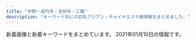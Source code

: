 ```yaml
---
title: "中野・高円寺・吉祥寺・三鷹"
description: "キーワード別にの巨乳アジアン・チャイナエステ嬢情報をまとめました。"
---
```


新着画像と新着キーワードをまとめています。
2021年01月10日の情報です。

<DmmAffiliateIns />
<KeywordTable
  shops={
    [
    {
        "img_links": [
            "http://lh.estx.net/images/index_06.png",
            "http://lh.estx.net/staff/4.jpg",
            "http://lh.estx.net/staff/3.jpg",
            "http://lh.estx.net/images/index_05.png",
            "http://lh.estx.net/images/index_11.png",
            "http://lh.estx.net/images/index_19.png",
            "http://lh.estx.net/images/index_07.png",
            "http://lh.estx.net/images/staff_11.png",
            "http://lh.estx.net/images/index_04.png",
            "http://lh.estx.net/images/index_13.png",
            "http://lh.estx.net/images/index_17.png",
            "http://lh.estx.net/images/index2_10.png",
            "http://lh.estx.net/staff/1.jpg",
            "http://lh.estx.net/images/index_09.png",
            "http://lh.estx.net/images/index_10.png",
            "http://lh.estx.net/staff/2.jpg",
            "http://lh.estx.net/images/index_02.png",
            "http://lh.estx.net/images/index_15.png",
            "http://lh.estx.net/images/index_08.png",
            "http://lh.estx.net/images/index_16.png"
        ],
        "keywords": {},
        "station": "JR\u897f\u837b\u7aaa\u99c5\u5317\u53e3",
        "name": "Love Honey \uff5e\u30e9\u30d6\u30fb\u30cf\u30cb\u30fc\uff5e",
        "url": "http://lh.estx.net/"
    },
    {
        "url": "http://spa-only-one.jpn.mn/",
        "station": "JR\u837b\u7aaa\u99c5\u5317\u53e3",
        "img_links": [
            "http://spa-only-one.jpn.mn/photos/sites/15/2018/05/2018052706514671.jpg",
            "http://spa-only-one.jpn.mn/images/girl-z2.jpg",
            "http://spa-only-one.jpn.mn/images/top.png",
            "http://spa-only-one.jpn.mn/photos/sites/15/2018/05/2018050703260387.jpg",
            "http://spa-only-one.jpn.mn/photos/sites/15/2018/12/2018122612012511-271x400.jpg",
            "http://spa-only-one.jpn.mn/images/girl-z1.jpg",
            "http://spa-only-one.jpn.mn/photos/sites/15/2018/05/2018052706463940.jpg",
            "http://spa-only-one.jpn.mn/photos/sites/15/2018/05/2018052706473315.jpg",
            "http://spa-only-one.jpn.mn/photos/sites/15/2018/05/2018052706482112.jpg",
            "http://spa-only-one.jpn.mn/images/s_staff.png",
            "http://spa-only-one.jpn.mn/images/s5.jpg",
            "http://spa-only-one.jpn.mn/images/s_link.png",
            "http://spa-only-one.jpn.mn/images/s2.jpg",
            "http://spa-only-one.jpn.mn/photos/sites/15/2017/11/2017111706403963.jpg",
            "http://spa-only-one.jpn.mn/images/s4.jpg",
            "http://spa-only-one.jpn.mn/images/s6.jpg",
            "http://spa-only-one.jpn.mn/photos/sites/15/2018/05/2018052706491571.jpg",
            "http://spa-only-one.jpn.mn/photos/sites/15/2018/02/2018020401442712-e1519260883926.jpg",
            "http://spa-only-one.jpn.mn/images/mobile.jpg",
            "http://spa-only-one.jpn.mn/images/pick.jpg",
            "http://spa-only-one.jpn.mn/photos/sites/15/2020/06/2020062320024668.jpg",
            "http://spa-only-one.jpn.mn/photos/sites/15/2018/05/2018052706495271.jpg",
            "http://spa-only-one.jpn.mn/images/news.jpg"
        ],
        "name": "SPA ONLY ONE",
        "keywords": {
            "86": 3,
            "85": 1,
            "D": 4,
            "C": 18,
            "87": 1,
            "84": 1
        }
    },
    {
        "station": "\u4e0a\u77f3\u795e\u4e95\u99c5\u5357\u53e3",
        "img_links": [
            "http://heal-relax.com/staff/saki/01.jpg",
            "http://heal-relax.com/css/nav/nav-003.jpg",
            "http://heal-relax.com/css/nav/nav-005.jpg",
            "http://heal-relax.com/css/nav/nav-002.jpg",
            "http://heal-relax.com/staff/yui/01.jpg",
            "http://heal-relax.com/css/top-left02.jpg",
            "http://heal-relax.com/css/nav/nav-001.jpg",
            "http://heal-relax.com/css/nav/nav-006.jpg",
            "http://heal-relax.com/staff/akane/01.jpg",
            "http://heal-relax.com/css/nav/nav-004.jpg",
            "http://heal-relax.com/css/top-left0001.jpg",
            "http://heal-relax.com/staff/rei/01.jpg",
            "http://heal-relax.com/staff/yuu/01.jpg",
            "http://heal-relax.com/css/top02.jpg",
            "http://heal-relax.com/css/staff/new.jpg",
            "http://heal-relax.com/css/staff/up.jpg",
            "http://heal-relax.com/css/tel01.png"
        ],
        "url": "http://heal-relax.com/",
        "keywords": {},
        "name": "\u3072\u307e\u308f\u308a"
    },
    {
        "keywords": {
            "D": 3,
            "E": 3,
            "86": 6
        },
        "name": "\u3086\u304d\u59eb",
        "url": "http://aroma-relax.blue/",
        "img_links": [
            "http://aroma-relax.blue/images/an_5_02.jpg",
            "http://aroma-relax.blue/images/an_4_01.jpg",
            "http://aroma-relax.blue/images/slider/slide1s.png",
            "http://aroma-relax.blue/images/slider/slide1.png",
            "http://aroma-relax.blue/images/an_3_01.jpg",
            "http://aroma-relax.blue/images/r2.jpg",
            "http://aroma-relax.blue/images/an_4_02.jpg",
            "http://aroma-relax.blue/images/r6.jpg",
            "http://aroma-relax.blue/images/an_6_01.jpg",
            "http://aroma-relax.blue/images/index_01.jpg",
            "http://aroma-relax.blue/images/staff_images/cg02.jpg",
            "http://aroma-relax.blue/images/slider/slide3.png",
            "http://aroma-relax.blue/images/a3.jpg",
            "http://aroma-relax.blue/images/r5.jpg",
            "http://aroma-relax.blue/images/slider/slide2.png",
            "http://aroma-relax.blue/images/slider/slide3s.png",
            "http://aroma-relax.blue/images/line.jpg",
            "http://aroma-relax.blue/images/r1.jpg",
            "http://aroma-relax.blue/images/staff_images/cg05.jpg",
            "http://aroma-relax.blue/images/an_6_02.jpg",
            "http://aroma-relax.blue/images/an_2_01.jpg",
            "http://aroma-relax.blue/images/staff_images/cg01.jpg",
            "http://aroma-relax.blue/images/staff_images/cg08.jpg",
            "http://aroma-relax.blue/images/no.png",
            "http://aroma-relax.blue/images/qr.jpg",
            "http://aroma-relax.blue/images/a2.jpg",
            "http://aroma-relax.blue/images/staff_images/cg03.jpg",
            "http://aroma-relax.blue/images/slider/slide2s.png",
            "http://aroma-relax.blue/images/r4.jpg",
            "http://aroma-relax.blue/images/an_2_02.jpg",
            "http://aroma-relax.blue/images/an_1_02.jpg",
            "http://aroma-relax.blue/images/an_5_01.jpg",
            "http://aroma-relax.blue/images/an_3_02.jpg",
            "http://aroma-relax.blue/images/r3.jpg",
            "http://aroma-relax.blue/images/ff.jpg",
            "http://aroma-relax.blue/images/a4.jpg",
            "http://aroma-relax.blue/images/a1.jpg",
            "http://aroma-relax.blue/images/staff_images/cg07.jpg",
            "http://aroma-relax.blue/images/an_1_01.jpg"
        ],
        "station": "JR\u9ad8\u5186\u5bfa\u99c5\u5357\u53e3"
    },
    {
        "name": "\u7965\u60a6 \u3057\u3087\u3046\u3048\u3064",
        "url": "http://relaxbest.net/",
        "keywords": {
            "85": 1
        },
        "img_links": [
            "http://relaxbest.net/staffPhoto/b20200202033738.jpg",
            "http://relaxbest.net/staffPhoto/s20200904172838.jpg",
            "http://relaxbest.net/staffPhoto/s20200804090123.jpg",
            "http://relaxbest.net/images/store/02.jpg",
            "http://relaxbest.net/images/returnBtn.png",
            "http://relaxbest.net/staffPhoto/s20201209220046.jpg",
            "http://relaxbest.net/js/sliderLine/slide_next.png",
            "http://relaxbest.net/uploadfiles/images/campaignRelaxbest3.jpg",
            "http://relaxbest.net/staffPhoto/b20200804090123.jpg",
            "http://relaxbest.net/js/sliderLine/slide_prev.png",
            "http://relaxbest.net/images/store/01.jpg",
            "http://relaxbest.net/images/store/05.jpg",
            "http://relaxbest.net/staffPhoto/b20201209220046.jpg",
            "http://relaxbest.net/staffPhoto/b20200904172838.jpg",
            "http://relaxbest.net/images/store/04.jpg",
            "http://relaxbest.net/staffPhoto/s20200202033738.jpg",
            "http://relaxbest.net/images/store/03.jpg"
        ],
        "station": "\u9dfa\u30ce\u5bae\u99c5\u5317\u53e3"
    },
    {
        "station": "JR\u897f\u837b\u7aaa\u99c5\u5357\u53e3",
        "url": "http://www.es-koi.link/",
        "keywords": {},
        "name": "\u6843\u306e\u5fc3",
        "img_links": [
            "http://www.es-koi.link/images/mobile.jpg",
            "http://www.es-koi.link/images/info.jpg",
            "http://www.es-koi.link/images/interior_t.jpg",
            "http://www.es-koi.link/images/3.jpg",
            "http://www.es-koi.link/images/4.jpg",
            "http://www.es-koi.link/img/nana1.jpg",
            "http://www.es-koi.link/images/int1.jpg",
            "http://www.es-koi.link/img/mimi1.jpg",
            "http://www.es-koi.link/images/1.jpg",
            "http://www.es-koi.link/images/sys1.jpg",
            "http://www.es-koi.link/images/head.jpg",
            "http://www.es-koi.link/images/6.jpg",
            "http://www.es-koi.link/images/ais.jpg",
            "http://www.es-koi.link/images/news.jpg",
            "http://www.es-koi.link/images/line.png",
            "http://www.es-koi.link/img/eri1.jpg",
            "http://www.es-koi.link/img/sayuri1.jpg",
            "http://www.es-koi.link/images/int2.jpg",
            "http://www.es-koi.link/img/raki1.jpg",
            "http://www.es-koi.link/img/aoi1.jpg",
            "http://www.es-koi.link/img/yuki1.jpg",
            "http://www.es-koi.link/images/2.jpg",
            "http://www.es-koi.link/images/staff_t.jpg",
            "http://www.es-koi.link/images/7.jpg",
            "http://www.es-koi.link/images/tel.jpg",
            "http://www.es-koi.link/images/sys2.jpg",
            "http://www.es-koi.link/images/5.jpg"
        ]
    },
    {
        "name": "\u82b1\u706b",
        "img_links": [
            "http://hanabi.iest.jp/images/staff_image/staff_04b.jpg",
            "http://hanabi.iest.jp/images/home/index_11.jpg",
            "http://hanabi.iest.jp/images/staff_image/staff_04a.jpg",
            "http://hanabi.iest.jp/images/massage/massage_04b.jpg",
            "http://hanabi.iest.jp/images/staff_image/staff_01a.jpg",
            "http://hanabi.iest.jp/images/massage/massage_01b.jpg",
            "http://hanabi.iest.jp/images/index_page_top.png",
            "http://hanabi.iest.jp/images/massage/massage_04a.jpg",
            "http://hanabi.iest.jp/images/home/top.jpg",
            "http://hanabi.iest.jp/images/top/top_08.png",
            "http://hanabi.iest.jp/images/staff_image/staff_05a.jpg",
            "http://hanabi.iest.jp/images/demo/slider/images/slide1.png",
            "http://hanabi.iest.jp/images/home/index_13.jpg",
            "http://hanabi.iest.jp/images/top/top_06.jpg",
            "http://hanabi.iest.jp/images/demo/slider/images/slide2.png",
            "http://hanabi.iest.jp/images/top/top_02.jpg",
            "http://hanabi.iest.jp/images/massage/massage_02b.jpg",
            "http://hanabi.iest.jp/images/massage/massage_la.jpg",
            "http://hanabi.iest.jp/images/massage/massage_02a.jpg",
            "http://hanabi.iest.jp/images/staff_image/staff_05b.jpg",
            "http://hanabi.iest.jp/images/top/top_01.jpg",
            "http://hanabi.iest.jp/images/demo/slider/images/slide3.png",
            "http://hanabi.iest.jp/images/top/top_05.jpg",
            "http://hanabi.iest.jp/images/massage/massage_03a.jpg",
            "http://hanabi.iest.jp/images/staff_one/staff_ba.png",
            "http://hanabi.iest.jp/images/staff/staff_top.png",
            "http://hanabi.iest.jp/images/staff_image/staff_06a.jpg",
            "http://hanabi.iest.jp/images/massage/massage_03b.jpg",
            "http://hanabi.iest.jp/images/home/index_tel.jpg",
            "http://hanabi.iest.jp/images/staff_image/staff_06b.jpg",
            "http://hanabi.iest.jp/images/top/top_04.jpg",
            "http://hanabi.iest.jp/images/massage/massage_01a.jpg",
            "http://hanabi.iest.jp/images/staff_image/staff_03a.jpg",
            "http://hanabi.iest.jp/images/top/top_03.jpg"
        ],
        "url": "http://hanabi.iest.jp/",
        "station": "\u6b66\u8535\u95a2\u99c5\u5357\u53e3",
        "keywords": {}
    },
    {
        "station": "JR\u837b\u7aaa\u99c5\u897f\u53e3",
        "url": "http://rainbow.esnavi.work/",
        "keywords": {
            "88": 4,
            "D": 15,
            "C": 13,
            "84": 1,
            "E": 4,
            "86": 15
        },
        "name": "\u30ec\u30a4\u30f3\u30dc\u30fc",
        "img_links": [
            "http://rainbow.esnavi.work/mimi.jpg",
            "http://rainbow.esnavi.work/kanban.jpg",
            "http://rainbow.esnavi.work/tit_staff03.png",
            "http://rainbow.esnavi.work/sp_nav01.png",
            "http://rainbow.esnavi.work/sp_top.jpg",
            "http://rainbow.esnavi.work/2020033010050818.jpg",
            "http://rainbow.esnavi.work/2020033010050746.jpg",
            "http://rainbow.esnavi.work/sp_nav03.png",
            "http://rainbow.esnavi.work/2020022105445070.jpg",
            "http://rainbow.esnavi.work/2020022105435581.jpg",
            "http://rainbow.esnavi.work/sp_nav02.png"
        ]
    },
    {
        "img_links": [
            "http://ms-heal.com/images/12.jpg",
            "http://ms-heal.com/images/04.jpg",
            "http://ms-heal.com/images/s_cast.png",
            "http://ms-heal.com/images/11.jpg",
            "http://ms-heal.com/images/06.jpg",
            "http://ms-heal.com/images/08.jpg",
            "http://ms-heal.com/images/116.jpg",
            "http://ms-heal.com/images/07.jpg",
            "http://ms-heal.com/images/131.jpg",
            "http://ms-heal.com/images/01.jpg",
            "http://ms-heal.com/images/m1.jpg",
            "http://ms-heal.com/images/top1.jpg",
            "http://ms-heal.com/images/15.jpg",
            "http://ms-heal.com/images/082.jpg",
            "http://ms-heal.com/images/13.jpg",
            "http://ms-heal.com/images/052.jpg",
            "http://ms-heal.com/images/09.jpg",
            "http://ms-heal.com/images/03.jpg",
            "http://ms-heal.com/images/05.jpg",
            "http://ms-heal.com/images/n3.jpg",
            "http://ms-heal.com/images/tel.png",
            "http://ms-heal.com/images/new1.jpg",
            "http://ms-heal.com/images/02.jpg",
            "http://ms-heal.com/images/girl.jpg",
            "http://ms-heal.com/images/tiao.jpg",
            "http://ms-heal.com/images/053.jpg",
            "http://ms-heal.com/images/14.jpg",
            "http://ms-heal.com/images/n1.jpg"
        ],
        "url": "http://ms-heal.com/",
        "name": "\u9b54\u732b",
        "keywords": {},
        "station": "JR\u9ad8\u5186\u5bfa\u99c5\u5357\u53e3"
    },
    {
        "station": "JR\u4e2d\u91ce\u99c5\u5317\u53e3",
        "url": "http://fureai-massage.info/",
        "keywords": {
            "D": 6,
            "86": 2,
            "85": 6,
            "E": 2,
            "C": 9,
            "84": 2
        },
        "img_links": [
            "http://fureai-massage.info/img/acc1.jpg",
            "http://fureai-massage.info/i/img/st6.jpg",
            "http://fureai-massage.info/img/botton.jpg",
            "http://fureai-massage.info/img/st6.jpg",
            "http://fureai-massage.info/i/img/acc4.jpg",
            "http://fureai-massage.info/img/st28.jpg",
            "http://fureai-massage.info/img/st4.jpg",
            "http://fureai-massage.info/i/img/r3.jpg",
            "http://fureai-massage.info/i/img/acc2.jpg",
            "http://fureai-massage.info/i/img/acc1.jpg",
            "http://fureai-massage.info/i/img/st2.jpg",
            "http://fureai-massage.info/i/img/acc3.jpg",
            "http://fureai-massage.info/img/mo.png",
            "http://fureai-massage.info/i/img/r1.jpg",
            "http://fureai-massage.info/img/fla.jpg",
            "http://fureai-massage.info/img/acc3.jpg",
            "http://fureai-massage.info/i/img/st7.jpg",
            "http://fureai-massage.info/i/img/r4.jpg",
            "http://fureai-massage.info/img/st2.jpg",
            "http://fureai-massage.info/img/acc2.jpg",
            "http://fureai-massage.info/img/st7.jpg",
            "http://fureai-massage.info/img/acc4.jpg",
            "http://fureai-massage.info/i/img/r2.jpg",
            "http://fureai-massage.info/i/img/st28.jpg",
            "http://fureai-massage.info/i/img/st4.jpg"
        ],
        "name": "\u3075\u308c\u3042\u3044"
    },
    {
        "url": "http://flower.este.work/",
        "keywords": {
            "84": 22,
            "90": 22,
            "83": 10,
            "E": 44,
            "D": 22,
            "C": 10,
            "88": 22
        },
        "station": "JR\u5409\u7965\u5bfa\u99c5\u5317\u53e3",
        "name": "Flower",
        "img_links": [
            "http://flower.este.work/road04.jpg",
            "http://flower.este.work/2/uploadimg/1582956078.jpg",
            "http://flower.este.work/2/uploadimg/1605325559.jpg",
            "http://flower.este.work/2/uploadimg/1588680350.jpg",
            "http://flower.este.work/2/uploadimg/1594008592.jpg",
            "http://flower.este.work/road02.jpg",
            "http://flower.este.work/road01.jpg",
            "http://flower.este.work/clock-5cc2bd5bcb7451b383ea47c700e43ebef3d82c1ed848c3d687cdd456fbe5589c.png",
            "http://flower.este.work/tel-c3a2f172a4364233cf4953ba8413cf3ce106683e214ac163f0bcec0a8d4147e4.png",
            "http://flower.este.work/road03.jpg",
            "http://flower.este.work/2/uploadimg/1605325605.jpg",
            "http://flower.este.work/2/uploadimg/1605327663.jpg",
            "http://flower.este.work/2/uploadimg/1582955908.jpg",
            "http://flower.este.work/2/uploadimg/1605325806.jpg",
            "http://flower.este.work/2/uploadimg/1582956017.jpg"
        ]
    },
    {
        "station": "\u91ce\u65b9\u99c5\u5357\u53e3",
        "keywords": {
            "E": 4,
            "D": 11
        },
        "url": "https://su-rinpa.tokyo/",
        "img_links": [
            "https://su-rinpa.tokyo/wp-content/uploads/2019/11/8sakjhasasa.jpg",
            "https://su-rinpa.tokyo/wp-content/themes/este/img/3.jpg",
            "https://su-rinpa.tokyo/wp-content/themes/este/img/top-img02.png",
            "https://su-rinpa.tokyo/wp-content/uploads/2019/11/saaaaaaajksa.jpg",
            "https://su-rinpa.tokyo/wp-content/themes/este/img/tel.png",
            "https://su-rinpa.tokyo/wp-content/themes/este/img/tel01.png",
            "https://su-rinpa.tokyo/wp-content/uploads/2019/11/satuysa.jpg",
            "https://su-rinpa.tokyo/wp-content/themes/este/img/top-img01.png",
            "https://su-rinpa.tokyo/wp-content/uploads/2019/11/8sauika.jpg",
            "https://su-rinpa.tokyo/wp-content/themes/este/img/2.jpg",
            "https://su-rinpa.tokyo/wp-content/themes/este/img/1.jpg",
            "https://su-rinpa.tokyo/wp-content/themes/este/img/4.jpg",
            "https://su-rinpa.tokyo/wp-content/themes/este/img/top-img04.png"
        ],
        "name": "\u6c34\u6676\u5bae-\u3059\u3044\u3057\u3087\u3046\u304d\u3085\u3046-"
    },
    {
        "keywords": {},
        "station": "JR\u837b\u7aaa\u99c5\u5357\u53e3",
        "url": "http://www.smamu.net/juno/",
        "img_links": [
            "http://www.smamu.net/juno/news/photo/1597114489.jpg",
            "http://www.smamu.net/juno/pc_schedule/photo/1598442628-1.jpg",
            "http://www.smamu.net/juno/news/photo/news1597028346.jpg",
            "http://www.smamu.net/juno/pc_schedule/photo/1608191494-1.jpg",
            "http://www.smamu.net/juno/view_obj/bn_top_reserve.jpg",
            "http://www.smamu.net/juno/view_obj/p_head_cast.png",
            "http://www.smamu.net/juno/pc_schedule/photo/1597053985-2.jpg",
            "http://www.smamu.net/juno/pc_schedule/photo/1598442872-1.jpg",
            "http://www.smamu.net/juno/view_obj/bottom_line_02.png",
            "http://www.smamu.net/juno/view_obj/bn_top_mobile.jpg",
            "http://www.smamu.net/juno/pc_schedule/photo/1597115329-1.jpg",
            "http://www.smamu.net/juno/view_obj/p_head_profile.png",
            "http://www.smamu.net/juno/upload/20201217-165228satomi_s101.jpg",
            "http://www.smamu.net/juno/news/photo/1597025414.jpg",
            "http://www.smamu.net/juno/pc_schedule/photo/1597114489-2.jpg",
            "http://www.smamu.net/juno/news/photo/1597115329.jpg",
            "http://www.smamu.net/juno/view_obj/hd_price_head.png",
            "http://www.smamu.net/juno/view_event/photo/news1597051332.jpg",
            "http://www.smamu.net/juno/news/photo/news1597053985.jpg",
            "http://www.smamu.net/juno/pc_schedule/photo/m_noimage.jpg",
            "http://www.smamu.net/juno/news/photo/news1608191494.jpg",
            "http://www.smamu.net/juno/pc_schedule/photo/1597028346-1.jpg",
            "http://www.smamu.net/juno/pc_schedule/photo/1597025414-2.jpg",
            "http://www.smamu.net/juno/view_obj/header_01.png",
            "http://www.smamu.net/juno/pc_schedule/photo/1597025414-1.jpg",
            "http://www.smamu.net/juno/view_event/photo/news1597050580.jpg",
            "http://www.smamu.net/juno/pc_schedule/photo/1597115329-2.jpg",
            "http://www.smamu.net/juno/view_event/photo/news1597032313.jpg",
            "http://www.smamu.net/juno/pc_schedule/photo/1597114489-1.jpg",
            "http://www.smamu.net/juno/news/photo/1598442872.jpg",
            "http://www.smamu.net/juno/view_obj/p_head_top.png",
            "http://www.smamu.net/juno/news/photo/news1602148966.jpg",
            "http://www.smamu.net/juno/view_obj/hd_top_information.png",
            "http://www.smamu.net/juno/pc_schedule/photo/1608191494-2.jpg",
            "http://www.smamu.net/juno/news/photo/1598442628.jpg",
            "http://www.smamu.net/juno/pc_schedule/photo/1597053985-1.jpg",
            "http://www.smamu.net/juno/view_obj/p_head_price.png",
            "http://www.smamu.net/juno/pc_schedule/photo/1597028346-2.jpg",
            "http://www.smamu.net/juno/view_obj/hd_top_newface.png",
            "http://www.smamu.net/juno/pc_schedule/photo/1602148966-1.jpg",
            "http://www.smamu.net/juno/pc_schedule/photo/1602148966-2.jpg"
        ],
        "name": "Juno\uff5e\u30b8\u30e5\u30ce\u30fc\uff5e"
    },
    {
        "img_links": [
            "http://es-chocolat.xyz/_src/33130038/navi_04.png",
            "http://es-chocolat.xyz/_src/22731336/bottom.png",
            "http://es-chocolat.xyz/_src/49902398/32.pic.jpg",
            "http://es-chocolat.xyz/_src/33627567/stafflist.png",
            "http://es-chocolat.xyz/_src/18134398/navi_02.png",
            "http://es-chocolat.xyz/_src/20562490/img20181212223846686715.png",
            "http://es-chocolat.xyz/_src/33129999/sign.png",
            "http://es-chocolat.xyz/_src/22731313/navi_04.png",
            "http://es-chocolat.xyz/_src/18134382/bktotop.png",
            "http://es-chocolat.xyz/_src/22138647/22.png",
            "http://es-chocolat.xyz/_src/33627326/sign.png",
            "http://es-chocolat.xyz/_src/33130036/bktolist.png",
            "http://es-chocolat.xyz/_src/18134424/s2_20171130213856051.png",
            "http://es-chocolat.xyz/_src/20562416/navi_04.png",
            "http://es-chocolat.xyz/_src/44966915/bktolist.png",
            "http://es-chocolat.xyz/_src/22138641/bottom.png",
            "http://es-chocolat.xyz/_src/50013743/stafflist2.png",
            "http://es-chocolat.xyz/_src/18134213/bottom.png",
            "http://es-chocolat.xyz/_src/44966909/stafflist.png",
            "http://es-chocolat.xyz/_src/50013798/navi_04.png",
            "http://es-chocolat.xyz/_src/50013814/bottom.png",
            "http://es-chocolat.xyz/_src/22731315/3_15.png",
            "http://es-chocolat.xyz/_src/49902408/36.pic.jpg",
            "http://es-chocolat.xyz/_src/18134412/navi2_02.png",
            "http://es-chocolat.xyz/_src/18134416/navi2_04.png",
            "http://es-chocolat.xyz/_src/50013753/navi_04.png",
            "http://es-chocolat.xyz/_src/22138620/3_15.png",
            "http://es-chocolat.xyz/_src/18133943/sign.png",
            "http://es-chocolat.xyz/_src/18134165/3_15.png",
            "http://es-chocolat.xyz/_src/33130032/navi_04.png",
            "http://es-chocolat.xyz/_src/33130677/img20190609220130143215.jpg",
            "http://es-chocolat.xyz/_src/44966941/bktotop.png",
            "http://es-chocolat.xyz/_src/18134379/sign.png",
            "http://es-chocolat.xyz/_src/22731312/1_20181127194254048.jpg",
            "http://es-chocolat.xyz/_src/18134406/navi_06.png",
            "http://es-chocolat.xyz/_src/18134038/sign.png",
            "http://es-chocolat.xyz/_src/18134198/3_15.png",
            "http://es-chocolat.xyz/_src/18134042/bktotop.png",
            "http://es-chocolat.xyz/_src/33130662/img20190609213421010769.png",
            "http://es-chocolat.xyz/_src/18133968/navi_04.png",
            "http://es-chocolat.xyz/_src/44966911/navi_04.png",
            "http://es-chocolat.xyz/_src/33129979/bktolist.png",
            "http://es-chocolat.xyz/_src/18134404/navi_05.png",
            "http://es-chocolat.xyz/_src/18133945/22.png",
            "http://es-chocolat.xyz/_src/18134089/7.jpg",
            "http://es-chocolat.xyz/_src/33130062/bktotop.png",
            "http://es-chocolat.xyz/_src/20562449/bottom.png",
            "http://es-chocolat.xyz/_src/18134420/navi2_06.png",
            "http://es-chocolat.xyz/_src/49902403/34.pic.jpg",
            "http://es-chocolat.xyz/_src/50013742/stafflist.png",
            "http://es-chocolat.xyz/_src/20562455/22.png",
            "http://es-chocolat.xyz/_src/18134148/bottom.png",
            "http://es-chocolat.xyz/_src/18134335/bottom.png",
            "http://es-chocolat.xyz/_src/33130671/img20190609215859327948.jpg",
            "http://es-chocolat.xyz/_src/44966917/stafflist.png",
            "http://es-chocolat.xyz/_src/20562432/navi_04.png",
            "http://es-chocolat.xyz/_src/44966918/navi_04.png",
            "http://es-chocolat.xyz/_src/22731342/22.png",
            "http://es-chocolat.xyz/_src/18134422/s1_20171130213841322.png",
            "http://es-chocolat.xyz/_src/20469703/slider2.jpg",
            "http://es-chocolat.xyz/_src/50013770/bottom.png",
            "http://es-chocolat.xyz/_src/18134357/navi_04.png",
            "http://es-chocolat.xyz/_src/33130171/img20190609213421010769.png",
            "http://es-chocolat.xyz/_src/33627322/bottom.png",
            "http://es-chocolat.xyz/_src/22138560/navi_04.png",
            "http://es-chocolat.xyz/_src/18134152/sign.png",
            "http://es-chocolat.xyz/_src/22138733/staffs.png",
            "http://es-chocolat.xyz/_src/22731319/navi_04.png",
            "http://es-chocolat.xyz/_src/18134426/s3_20171130213911574.png",
            "http://es-chocolat.xyz/_src/18134228/7.jpg",
            "http://es-chocolat.xyz/_src/33129976/img20190609202615063658.jpg",
            "http://es-chocolat.xyz/_src/18134410/navi2_01.png",
            "http://es-chocolat.xyz/_src/33130001/22.png",
            "http://es-chocolat.xyz/_src/33627304/navi_04.png",
            "http://es-chocolat.xyz/_src/18134219/22.png",
            "http://es-chocolat.xyz/_src/22731340/sign.png",
            "http://es-chocolat.xyz/_src/18134131/navi_04.png",
            "http://es-chocolat.xyz/_src/18133993/bktotop.png",
            "http://es-chocolat.xyz/_src/18133990/sign.png",
            "http://es-chocolat.xyz/_src/18133965/bktotop.png",
            "http://es-chocolat.xyz/_src/33129977/navi_04.png",
            "http://es-chocolat.xyz/_src/18134408/navi_07.png",
            "http://es-chocolat.xyz/_src/50013861/stafflist2.png",
            "http://es-chocolat.xyz/_src/18134375/bottom.png",
            "http://es-chocolat.xyz/_src/50013795/bktolist.png",
            "http://es-chocolat.xyz/_src/33627306/bktolist.png",
            "http://es-chocolat.xyz/_src/18134312/navi_04.png",
            "http://es-chocolat.xyz/_src/33129972/navi_04.png",
            "http://es-chocolat.xyz/_src/18134414/navi2_03.png",
            "http://es-chocolat.xyz/_src/18134391/g3.png",
            "http://es-chocolat.xyz/_src/22731555/wechatimg255.jpg",
            "http://es-chocolat.xyz/_src/18134187/bktotop.png",
            "http://es-chocolat.xyz/_src/50013797/stafflist.png",
            "http://es-chocolat.xyz/_src/33129995/bottom.png",
            "http://es-chocolat.xyz/_src/28251430/img20181212223846686715.png",
            "http://es-chocolat.xyz/_src/18134154/22.png",
            "http://es-chocolat.xyz/_src/18133992/22.png",
            "http://es-chocolat.xyz/_src/33130059/sign.png",
            "http://es-chocolat.xyz/_src/18134339/sign.png",
            "http://es-chocolat.xyz/_src/18134418/navi2_05.png",
            "http://es-chocolat.xyz/_src/18134227/6_20181127194254137.jpg",
            "http://es-chocolat.xyz/_src/18134180/bottom.png",
            "http://es-chocolat.xyz/_src/33130002/bktotop.png",
            "http://es-chocolat.xyz/_src/22138584/bktotop.png",
            "http://es-chocolat.xyz/_src/18134342/bktotop.png",
            "http://es-chocolat.xyz/_src/18134428/s4_20171130213927087.png",
            "http://es-chocolat.xyz/_src/18134034/bottom.png",
            "http://es-chocolat.xyz/_src/50013820/22.png",
            "http://es-chocolat.xyz/_src/33130175/img20190609213421023161.png",
            "http://es-chocolat.xyz/_src/22731321/1_20181127194254048.jpg",
            "http://es-chocolat.xyz/_src/18134186/22.png",
            "http://es-chocolat.xyz/_src/22138556/3_15.png",
            "http://es-chocolat.xyz/_src/33626992/stafflist.png",
            "http://es-chocolat.xyz/_src/22138623/navi_04.png",
            "http://es-chocolat.xyz/_src/33627329/bktotop.png",
            "http://es-chocolat.xyz/_src/50013877/wechatimg215.jpg",
            "http://es-chocolat.xyz/_src/18134017/navi_04.png",
            "http://es-chocolat.xyz/_src/22731498/1_20181127194254048.jpg",
            "http://es-chocolat.xyz/_src/18134087/6_20181127194254137.jpg",
            "http://es-chocolat.xyz/_src/18134381/22.png",
            "http://es-chocolat.xyz/_src/18134319/bktolist.png",
            "http://es-chocolat.xyz/_src/18134341/22.png",
            "http://es-chocolat.xyz/_src/18134220/bktotop.png",
            "http://es-chocolat.xyz/_src/50013793/3_15.png",
            "http://es-chocolat.xyz/_src/33627328/22.png",
            "http://es-chocolat.xyz/_src/33130040/img20190609202615051222.jpg",
            "http://es-chocolat.xyz/_src/50013776/22.png",
            "http://es-chocolat.xyz/_src/18134351/navi_04.png",
            "http://es-chocolat.xyz/_src/22138625/bktolist.png",
            "http://es-chocolat.xyz/_src/18134314/3_15.png",
            "http://es-chocolat.xyz/_src/22731317/bktolist.png",
            "http://es-chocolat.xyz/_src/18134217/sign.png",
            "http://es-chocolat.xyz/_src/18134040/22.png",
            "http://es-chocolat.xyz/_src/22138721/3_20181127194254125.jpg",
            "http://es-chocolat.xyz/_src/18133963/bottom.png",
            "http://es-chocolat.xyz/_src/49902400/33.pic.jpg",
            "http://es-chocolat.xyz/_src/20562430/bktolist.png",
            "http://es-chocolat.xyz/_src/18134163/navi_04.png",
            "http://es-chocolat.xyz/_src/33129974/3_15.png",
            "http://es-chocolat.xyz/_src/22138577/bottom.png",
            "http://es-chocolat.xyz/_src/18133986/bottom.png",
            "http://es-chocolat.xyz/_src/33627570/695c3f0fd79807afc049cea9c67e75e.jpg",
            "http://es-chocolat.xyz/_src/20562428/3_15.png",
            "http://es-chocolat.xyz/_src/22138648/bktotop.png",
            "http://es-chocolat.xyz/_src/22138618/navi_04.png",
            "http://es-chocolat.xyz/_src/33130055/bottom.png",
            "http://es-chocolat.xyz/_src/33130061/22.png",
            "http://es-chocolat.xyz/_src/50013821/bktotop.png",
            "http://es-chocolat.xyz/_src/50013818/sign.png",
            "http://es-chocolat.xyz/_src/20562456/bktotop.png",
            "http://es-chocolat.xyz/_src/44966913/3_15.png",
            "http://es-chocolat.xyz/_src/18134400/navi_03.png",
            "http://es-chocolat.xyz/_src/22353698/wechatimg226.jpg",
            "http://es-chocolat.xyz/_src/50013858/stafflist.png",
            "http://es-chocolat.xyz/_src/22138554/navi_04.png",
            "http://es-chocolat.xyz/_src/18133950/3_15.png",
            "http://es-chocolat.xyz/_src/44966938/sign.png",
            "http://es-chocolat.xyz/_src/20562434/4_20181127194254122.jpg",
            "http://es-chocolat.xyz/_src/18133956/botoom1.jpg",
            "http://es-chocolat.xyz/_src/33627299/navi_04.png",
            "http://es-chocolat.xyz/_src/18133970/3_15.png",
            "http://es-chocolat.xyz/_src/18134019/3_15.png",
            "http://es-chocolat.xyz/_src/33627301/3_15.png",
            "http://es-chocolat.xyz/_src/44966940/22.png",
            "http://es-chocolat.xyz/_src/18134353/3_15.png",
            "http://es-chocolat.xyz/_src/18134402/navi_04.png",
            "http://es-chocolat.xyz/_src/18133937/img20180424160806536942.png",
            "http://es-chocolat.xyz/_src/50013749/3_15.png",
            "http://es-chocolat.xyz/_src/22138558/bktolist.png",
            "http://es-chocolat.xyz/_src/50013747/navi_04.png",
            "http://es-chocolat.xyz/_src/50013751/bktolist.png",
            "http://es-chocolat.xyz/_src/44966949/stafflist.png",
            "http://es-chocolat.xyz/_src/18133948/navi_04.png",
            "http://es-chocolat.xyz/_src/20562690/img20181212223846686715.png",
            "http://es-chocolat.xyz/_src/44966950/wechatimg32.jpg",
            "http://es-chocolat.xyz/_src/33627303/stafflist.png",
            "http://es-chocolat.xyz/_src/22138581/sign.png",
            "http://es-chocolat.xyz/_src/50013774/sign.png",
            "http://es-chocolat.xyz/_src/50013791/navi_04.png",
            "http://es-chocolat.xyz/_src/18134196/navi_04.png",
            "http://es-chocolat.xyz/_src/18134155/bktotop.png",
            "http://es-chocolat.xyz/_src/49902393/30.pic.jpg",
            "http://es-chocolat.xyz/_src/20562453/sign.png",
            "http://es-chocolat.xyz/_src/22138645/sign.png",
            "http://es-chocolat.xyz/_src/49902396/31.jpg",
            "http://es-chocolat.xyz/_src/22138583/22.png",
            "http://es-chocolat.xyz/_src/22138622/3_20181127194254125.jpg",
            "http://es-chocolat.xyz/_src/18134390/g2.png",
            "http://es-chocolat.xyz/_src/18134184/sign.png",
            "http://es-chocolat.xyz/_src/18134359/bktolist.png",
            "http://es-chocolat.xyz/_src/18134317/navi_04.png",
            "http://es-chocolat.xyz/_src/33130661/img20190609213421023161.png",
            "http://es-chocolat.xyz/_src/44966934/bottom.png",
            "http://es-chocolat.xyz/_src/18134389/g1.png",
            "http://es-chocolat.xyz/_src/50013879/wechatimg213.jpg",
            "http://es-chocolat.xyz/_src/22138562/2_20181127194254098.jpg",
            "http://es-chocolat.xyz/_src/50013755/stafflist2.png",
            "http://es-chocolat.xyz/_src/18134396/navi_01.png",
            "http://es-chocolat.xyz/_src/49902405/35.pic.jpg",
            "http://es-chocolat.xyz/_src/22731343/bktotop.png",
            "http://es-chocolat.xyz/_src/18134356/7.jpg",
            "http://es-chocolat.xyz/_src/50013777/bktotop.png",
            "http://es-chocolat.xyz/_src/22138713/3_20181127194254125.jpg",
            "http://es-chocolat.xyz/_src/33130034/3_15.png",
            "http://es-chocolat.xyz/_src/18134316/6_20181127194254137.jpg",
            "http://es-chocolat.xyz/_src/18134133/3_15.png"
        ],
        "station": "JR\u837b\u7aaa\u99c5\u897f\u53e3",
        "url": "http://es-chocolat.xyz/",
        "name": "\u30b7\u30e7\u30b3\u30e9",
        "keywords": {
            "87": 8,
            "85": 13,
            "84": 9,
            "86": 32
        }
    },
    {
        "station": "\u4e0a\u77f3\u795e\u4e95\u99c5\u5357\u53e3",
        "url": "http://www.yumenoie.aromanv.com/",
        "name": "\u5922\u306e\u5bb6",
        "keywords": {
            "D": 28,
            "86": 16,
            "87": 20,
            "C": 8
        },
        "img_links": [
            "http://www.yumenoie.aromanv.com/files/012-02.jpg",
            "http://www.yumenoie.aromanv.com/files/007-02.jpg",
            "http://www.yumenoie.aromanv.com/files/017.jpg",
            "http://www.yumenoie.aromanv.com/files/018.jpg",
            "http://www.yumenoie.aromanv.com/files/015.jpg",
            "http://www.yumenoie.aromanv.com/files/001-02.jpg",
            "http://www.yumenoie.aromanv.com/files/014.jpg",
            "http://www.yumenoie.aromanv.com/files/004.jpg",
            "http://www.yumenoie.aromanv.com/files/017-02.jpg",
            "http://www.yumenoie.aromanv.com/files/006.jpg",
            "http://www.yumenoie.aromanv.com/files/009.jpg",
            "http://www.yumenoie.aromanv.com/images/m-left.jpg",
            "http://www.yumenoie.aromanv.com/files/011-02.jpg",
            "http://www.yumenoie.aromanv.com/files/002-02.jpg",
            "http://www.yumenoie.aromanv.com/files/003.jpg",
            "http://www.yumenoie.aromanv.com/files/018-02.jpg",
            "http://www.yumenoie.aromanv.com/files/013-02.jpg",
            "http://www.yumenoie.aromanv.com/files/001.jpg",
            "http://www.yumenoie.aromanv.com/files/004-02.jpg",
            "http://www.yumenoie.aromanv.com/images/m-head.jpg",
            "http://www.yumenoie.aromanv.com/images/m-top02.jpg",
            "http://www.yumenoie.aromanv.com/files/013.jpg",
            "http://www.yumenoie.aromanv.com/images/m-top-right01.jpg",
            "http://www.yumenoie.aromanv.com/images/m-top-right02.jpg",
            "http://www.yumenoie.aromanv.com/files/016-02.jpg",
            "http://www.yumenoie.aromanv.com/files/011.jpg",
            "http://www.yumenoie.aromanv.com/files/019-02.jpg",
            "http://www.yumenoie.aromanv.com/files/015-02.jpg",
            "http://www.yumenoie.aromanv.com/files/005-02.jpg",
            "http://www.yumenoie.aromanv.com/files/006-02.jpg",
            "http://www.yumenoie.aromanv.com/files/009-02.jpg",
            "http://www.yumenoie.aromanv.com/files/002.jpg",
            "http://www.yumenoie.aromanv.com/images/m-right.jpg",
            "http://www.yumenoie.aromanv.com/files/005.jpg",
            "http://www.yumenoie.aromanv.com/files/003-02.jpg",
            "http://www.yumenoie.aromanv.com/photo_news/upimg/765155fc710510dd3a_0.jpg",
            "http://www.yumenoie.aromanv.com/files/014-02.jpg",
            "http://www.yumenoie.aromanv.com/images/call.png",
            "http://www.yumenoie.aromanv.com/images/top-left01.jpg",
            "http://www.yumenoie.aromanv.com/files/010.jpg",
            "http://www.yumenoie.aromanv.com/files/007.jpg",
            "http://www.yumenoie.aromanv.com/files/012.jpg",
            "http://www.yumenoie.aromanv.com/files/010-02.jpg",
            "http://www.yumenoie.aromanv.com/files/019.jpg",
            "http://www.yumenoie.aromanv.com/files/016.jpg",
            "http://www.yumenoie.aromanv.com/images/m-top-right04.jpg",
            "http://www.yumenoie.aromanv.com/images/m-yejiao.jpg",
            "http://www.yumenoie.aromanv.com/images/m-top-right03.jpg"
        ]
    },
    {
        "name": "\u5922\u6c17\u5206",
        "img_links": [
            "http://massage-aroma.red/images/b1.jpg",
            "http://massage-aroma.red/images/roser.png",
            "http://massage-aroma.red/images/cg01.jpg",
            "http://massage-aroma.red/images/card.jpg",
            "http://massage-aroma.red/images/cg02.jpg",
            "http://massage-aroma.red/images/b6.jpg",
            "http://massage-aroma.red/images/b2.jpg",
            "http://massage-aroma.red/images/rosel.png",
            "http://massage-aroma.red/images/r3.jpg",
            "http://massage-aroma.red/images/b4.jpg",
            "http://massage-aroma.red/images/cg03.jpg",
            "http://massage-aroma.red/images/b3.jpg",
            "http://massage-aroma.red/images/tel.png",
            "http://massage-aroma.red/images/qrc.png",
            "http://massage-aroma.red/images/b5.jpg",
            "http://massage-aroma.red/images/cg06.jpg",
            "http://massage-aroma.red/images/r1.jpg",
            "http://massage-aroma.red/images/r4.jpg",
            "http://massage-aroma.red/images/kan.jpg",
            "http://massage-aroma.red/images/r2.jpg",
            "http://massage-aroma.red/images/cg05.jpg",
            "http://massage-aroma.red/images/cg08.jpg",
            "http://massage-aroma.red/images/cg09.jpg"
        ],
        "station": "\u4e2d\u91ce\u5742\u4e0a\u99c53\u756a\u53e3",
        "url": "http://massage-aroma.red/",
        "keywords": {
            "86": 36,
            "87": 3
        }
    },
    {
        "name": "Pure Heart",
        "img_links": [
            "https://pureheart.tokyo/sites/default/files/pictures/2018-06/emi_001.jpg",
            "https://pureheart.tokyo/sites/default/files/pictures/2018-06/serina_001.jpg",
            "https://pureheart.tokyo/sites/default/files/styles/large/public/pictures/2021-01/kirara_001.jpg",
            "https://pureheart.tokyo/sites/default/files/pictures/2018-09/miyuki_002_0.jpg",
            "https://pureheart.tokyo/sites/default/files/pictures/2018-06/aya_001.jpg",
            "https://pureheart.tokyo/sites/default/files/styles/large/public/pictures/2020-06/20062201.jpg",
            "https://pureheart.tokyo/sites/default/files/styles/large/public/pictures/2018-06/serina_001.jpg",
            "https://pureheart.tokyo/sites/default/files/inline-images/PA311701.jpg",
            "https://pureheart.tokyo/sites/default/files/pictures/2020-06/riri_001.jpg",
            "https://pureheart.tokyo/sites/default/files/pictures/2019-05/44D9B271-E871-4A0F-B72E-7C8385588897.jpeg",
            "https://pureheart.tokyo/sites/default/files/pictures/2020-06/20062201.jpg",
            "https://pureheart.tokyo/sites/default/files/pictures/2020-04/ai_003.jpg",
            "https://pureheart.tokyo/sites/default/files/pictures/2018-12/shizuka_001_2.jpg",
            "https://pureheart.tokyo/sites/default/files/pictures/2021-01/kirara_001.jpg",
            "https://pureheart.tokyo/sites/default/files/pictures/2020-09/yuni_001.jpg",
            "https://pureheart.tokyo/sites/default/files/inline-images/PA311702.jpg",
            "https://pureheart.tokyo/sites/default/files/pictures/2018-06/noa_001.jpg"
        ],
        "keywords": {
            "\u4e73": 1,
            "F": 8,
            "\u5de8\u4e73": 1,
            "\u304a\u3063\u3071\u3044": 1
        },
        "station": "JR\u837b\u7aaa\u99c5\u5317\u53e3",
        "url": "https://pureheart.tokyo/"
    },
    {
        "name": "FELAX\uff5e\u30d5\u30a3\u30e9\u30c3\u30af\u30b9\uff5e",
        "station": "JR\u837b\u7aaa\u99c5\u5357\u53e3",
        "keywords": {},
        "img_links": [
            "http://www.smamu.net/felax/pc_schedule/photo/1603447790-2.jpg",
            "http://www.smamu.net/felax/pc_schedule/photo/1570586365-1.jpg",
            "http://www.smamu.net/felax/view_event/photo/news1555811745.jpg",
            "http://www.smamu.net/felax/pc_schedule/photo/1595914855-2.jpg",
            "http://www.smamu.net/felax/pc_schedule/photo/1568375660-1.jpg",
            "http://www.smamu.net/felax/pc_schedule/photo/1517453567-1.jpg",
            "http://www.smamu.net/felax/pc_schedule/photo/1598447425-1.jpg",
            "http://www.smamu.net/felax/pc_schedule/photo/1595914855-1.jpg",
            "http://www.smamu.net/felax/pc_schedule/photo/1598447425-2.jpg",
            "http://www.smamu.net/felax/pc_schedule/photo/1574742324-1.jpg",
            "http://www.smamu.net/felax/pc_schedule/photo/m_noimage.jpg",
            "http://www.smamu.net/felax/view_obj/bn_top_mobile.png",
            "http://www.smamu.net/felax/view_event/photo/news1590361658.jpg",
            "http://www.smamu.net/felax/pc_schedule/photo/1565404613-1.jpg",
            "http://www.smamu.net/felax/pc_schedule/photo/1576040135-1.jpg",
            "http://www.smamu.net/felax/view_event/photo/news1563170981.jpg",
            "http://www.smamu.net/felax/pc_schedule/photo/1603447790-1.jpg",
            "http://www.smamu.net/felax/pc_schedule/photo/1590574344-1.jpg",
            "http://www.smamu.net/felax/pc_schedule/photo/1511335107-1.jpg",
            "http://www.smamu.net/felax/view_event/photo/news1569287483.jpg",
            "http://www.smamu.net/felax/pc_schedule/photo/1590574344-2.jpg",
            "http://www.smamu.net/felax/pc_schedule/photo/1566885846-1.jpg",
            "http://www.smamu.net/felax/pc_schedule/photo/1511422738-1.jpg",
            "http://www.smamu.net/felax/pc_schedule/photo/1576040135-2.jpg",
            "http://www.smamu.net/felax/news/photo/news1603447790.jpg",
            "http://www.smamu.net/felax/pc_schedule/photo/1592795981-2.jpg",
            "http://www.smamu.net/felax/pc_schedule/photo/1565404403-1.jpg",
            "http://www.smamu.net/felax/pc_schedule/photo/1592795981-1.jpg",
            "http://www.smamu.net/felax/pc_schedule/photo/1565404403-2.jpg"
        ],
        "url": "http://www.smamu.net/felax/"
    },
    {
        "station": "JR\u9ad8\u5186\u5bfa\u99c5\u5317\u53e3",
        "url": "http://e-mira.net/",
        "keywords": {},
        "name": "\u30d4\u30e5\u30a2\u30cf\u30fc\u30c8",
        "img_links": [
            "http://e-mira.net/_src/25639998/sign.png",
            "http://e-mira.net/_src/18381110/navi_14.png",
            "http://e-mira.net/_src/18381623/footer_03.png",
            "http://e-mira.net/_src/18381237/navi_11.png",
            "http://e-mira.net/_src/19217839/navi_11.png",
            "http://e-mira.net/_src/18381484/footer_04.png",
            "http://e-mira.net/_src/18381382/footer_07.png",
            "http://e-mira.net/_src/18381231/sign.png",
            "http://e-mira.net/_src/18381622/footer_02.png",
            "http://e-mira.net/_src/18381109/navi_14.png",
            "http://e-mira.net/_src/18381427/navi_12.png",
            "http://e-mira.net/_src/18381196/navi_12.png",
            "http://e-mira.net/_src/18381140/footer_07.png",
            "http://e-mira.net/_src/18381204/navi_10.png",
            "http://e-mira.net/_src/18381337/profile_05.png",
            "http://e-mira.net/_src/18381358/navi_12.png",
            "http://e-mira.net/_src/25639973/navi_13.png",
            "http://e-mira.net/_src/18381611/navi_10.png",
            "http://e-mira.net/_src/18381401/navi_10.png",
            "http://e-mira.net/_src/25639994/footer_05.png",
            "http://e-mira.net/_src/18381470/navi_10.png",
            "http://e-mira.net/_src/18381413/footer_03.png",
            "http://e-mira.net/_src/18381185/footer_07.png",
            "http://e-mira.net/_src/18381570/navi_13.png",
            "http://e-mira.net/_src/18381364/navi_15.png",
            "http://e-mira.net/_src/18381740/wechatimg16.jpg",
            "http://e-mira.net/_src/18381187/sign.png",
            "http://e-mira.net/_src/18381182/footer_04.png",
            "http://e-mira.net/_src/18381138/footer_05.png",
            "http://e-mira.net/_src/18381461/navi_11.png",
            "http://e-mira.net/_src/44386546/smartselect_20190726-192136_wechat.jpg",
            "http://e-mira.net/_src/18381673/navi_12.png",
            "http://e-mira.net/_src/18381266/footer_03.png",
            "http://e-mira.net/_src/18381589/footer_04.png",
            "http://e-mira.net/_src/18381660/footer_05.png",
            "http://e-mira.net/_src/18381338/sign.png",
            "http://e-mira.net/_src/18381269/footer_06.png",
            "http://e-mira.net/_src/18381156/navi_15.png",
            "http://e-mira.net/_src/18381398/navi_15.png",
            "http://e-mira.net/_src/23056970/unnamed_20180612172938653.jpg",
            "http://e-mira.net/_src/32450222/unnamed_20180612172938653.jpg",
            "http://e-mira.net/_src/18381679/navi_15.png",
            "http://e-mira.net/_src/18381286/navi_15.png",
            "http://e-mira.net/_src/18381381/footer_06.png",
            "http://e-mira.net/_src/18381292/line2.png",
            "http://e-mira.net/_src/18381608/navi_15.png",
            "http://e-mira.net/_src/18381568/navi_12.png",
            "http://e-mira.net/_src/18381609/navi_15.png",
            "http://e-mira.net/_src/18381132/sign.png",
            "http://e-mira.net/_src/18381149/navi_11.png",
            "http://e-mira.net/_src/18381708/qr.png",
            "http://e-mira.net/_src/18381284/navi_14.png",
            "http://e-mira.net/_src/18381289/navi_10.png",
            "http://e-mira.net/_src/18381360/navi_13.png",
            "http://e-mira.net/_src/18381304/sign.png",
            "http://e-mira.net/_src/19217859/sign.png",
            "http://e-mira.net/_src/18381365/navi_10.png",
            "http://e-mira.net/_src/19217831/navi_15.png",
            "http://e-mira.net/_src/18381482/footer_02.png",
            "http://e-mira.net/_src/18381644/navi_15.png",
            "http://e-mira.net/_src/18381473/screenshot_smartselect_2018-03-16-12-15-07.jpg",
            "http://e-mira.net/_src/18381325/navi_13.png",
            "http://e-mira.net/_src/18381310/footer_05.png",
            "http://e-mira.net/_src/18381442/profile_05.png",
            "http://e-mira.net/_src/18381582/profile_05.png",
            "http://e-mira.net/_src/25639995/footer_06.png",
            "http://e-mira.net/_src/18381069/navi_14.png",
            "http://e-mira.net/_src/18381363/navi_15.png",
            "http://e-mira.net/_src/18381379/footer_04.png",
            "http://e-mira.net/_src/18381637/navi_12.png",
            "http://e-mira.net/_src/18381308/footer_03.png",
            "http://e-mira.net/_src/18381343/footer_03.png",
            "http://e-mira.net/_src/18381390/navi_11.png",
            "http://e-mira.net/_src/18381265/footer_02.png",
            "http://e-mira.net/_src/18381452/footer_07.png",
            "http://e-mira.net/_src/18381150/navi_12.png",
            "http://e-mira.net/_src/18381107/navi_13.png",
            "http://e-mira.net/_src/18381594/sign.png",
            "http://e-mira.net/_src/18381625/footer_05.png",
            "http://e-mira.net/_src/18381070/navi_14.png",
            "http://e-mira.net/_src/18381312/footer_07.png",
            "http://e-mira.net/_src/21452507/wechatimg232.jpg",
            "http://e-mira.net/_src/18381672/navi_12.png",
            "http://e-mira.net/_src/18381378/footer_03.png",
            "http://e-mira.net/_src/18381357/navi_12.png",
            "http://e-mira.net/_src/18381428/navi_12.png",
            "http://e-mira.net/_src/18381447/footer_02.png",
            "http://e-mira.net/_src/25639970/navi_12.png",
            "http://e-mira.net/_src/18381247/navi_10.png",
            "http://e-mira.net/_src/18381783/wechatimg232.jpg",
            "http://e-mira.net/_src/19217852/footer_07.png",
            "http://e-mira.net/_src/18381627/footer_07.png",
            "http://e-mira.net/_src/18381583/sign.png",
            "http://e-mira.net/_src/18381584/sign.png",
            "http://e-mira.net/_src/18381417/footer_07.png",
            "http://e-mira.net/_src/18381086/2ngh288160_5j9_anv8160kns5d6024f.jpg",
            "http://e-mira.net/_src/19217853/footer_06.png",
            "http://e-mira.net/_src/18381444/sign.png",
            "http://e-mira.net/_src/18381469/navi_15.png",
            "http://e-mira.net/_src/18381135/footer_02.png",
            "http://e-mira.net/_src/18381243/navi_14.png",
            "http://e-mira.net/_src/18381574/navi_15.png",
            "http://e-mira.net/_src/18381590/footer_05.png",
            "http://e-mira.net/_src/18381159/navi_10.png",
            "http://e-mira.net/_src/18381725/ac4.png",
            "http://e-mira.net/_src/21452460/wechatimg232.jpg",
            "http://e-mira.net/_src/18381359/navi_13.png",
            "http://e-mira.net/_src/18381400/navi_10.png",
            "http://e-mira.net/_src/18381374/sign.png",
            "http://e-mira.net/_src/18381683/wechatimg233.jpg",
            "http://e-mira.net/_src/18381075/line.png",
            "http://e-mira.net/_src/18381448/footer_03.png",
            "http://e-mira.net/_src/18381368/smartselect_20190726-192136_wechat.jpg",
            "http://e-mira.net/_src/23056975/unnamed_%281%29.jpg",
            "http://e-mira.net/_src/18381578/wechatimg108.jpg",
            "http://e-mira.net/_src/18381706/backback_03.png",
            "http://e-mira.net/_src/18381592/footer_07.png",
            "http://e-mira.net/_src/18381089/footer_02.png",
            "http://e-mira.net/_src/18381696/footer_06.png",
            "http://e-mira.net/_src/18381429/navi_13.png",
            "http://e-mira.net/_src/18381246/navi_15.png",
            "http://e-mira.net/_src/18381320/navi_11.png",
            "http://e-mira.net/_src/18381471/navi_10.png",
            "http://e-mira.net/_src/21452882/wechatimg108.jpg",
            "http://e-mira.net/_src/25639979/navi_10.png",
            "http://e-mira.net/_src/18381148/navi_11.png",
            "http://e-mira.net/_src/18381199/navi_14.png",
            "http://e-mira.net/_src/18381344/footer_04.png",
            "http://e-mira.net/_src/18381467/navi_14.png",
            "http://e-mira.net/_src/18381486/footer_06.png",
            "http://e-mira.net/_src/18381409/sign.png",
            "http://e-mira.net/_src/25639976/navi_15.png",
            "http://e-mira.net/_src/18381646/navi_10.png",
            "http://e-mira.net/_src/18381643/navi_15.png",
            "http://e-mira.net/_src/18381279/navi_11.png",
            "http://e-mira.net/_src/18381272/sign.png",
            "http://e-mira.net/_src/18381462/navi_12.png",
            "http://e-mira.net/_src/18381063/navi_11.png",
            "http://e-mira.net/_src/18381346/footer_06.png",
            "http://e-mira.net/_src/19217838/navi_12.png",
            "http://e-mira.net/_src/19217833/navi_14.png",
            "http://e-mira.net/_src/18381373/sign.png",
            "http://e-mira.net/_src/18381465/navi_13.png",
            "http://e-mira.net/_src/18381479/sign.png",
            "http://e-mira.net/_src/18381067/navi_13.png",
            "http://e-mira.net/_src/18381477/profile_05.png",
            "http://e-mira.net/_src/18381658/footer_03.png",
            "http://e-mira.net/_src/18381093/footer_06.png",
            "http://e-mira.net/_src/18381407/profile_05.png",
            "http://e-mira.net/_src/18381136/footer_03.png",
            "http://e-mira.net/_src/18381606/navi_14.png",
            "http://e-mira.net/_src/25639993/footer_04.png",
            "http://e-mira.net/_src/18381380/footer_05.png",
            "http://e-mira.net/_src/18381281/navi_12.png",
            "http://e-mira.net/_src/18381571/navi_14.png",
            "http://e-mira.net/_src/18381151/navi_12.png",
            "http://e-mira.net/_src/18381591/footer_06.png",
            "http://e-mira.net/_src/50913437/wechatimg412.jpg",
            "http://e-mira.net/_src/18381282/navi_13.png",
            "http://e-mira.net/_src/18381091/footer_04.png",
            "http://e-mira.net/_src/18381587/footer_02.png",
            "http://e-mira.net/_src/18381711/img20190616221341454274.jpg",
            "http://e-mira.net/_src/18381434/navi_15.png",
            "http://e-mira.net/_src/18381654/sign.png",
            "http://e-mira.net/_src/18381687/profile_05.png",
            "http://e-mira.net/_src/19217847/profile_05.png",
            "http://e-mira.net/_src/18381078/notice.png",
            "http://e-mira.net/_src/18381142/sign.png",
            "http://e-mira.net/_src/18381463/navi_12.png",
            "http://e-mira.net/_src/18381329/navi_15.png",
            "http://e-mira.net/_src/18381393/navi_12.png",
            "http://e-mira.net/_src/18381433/navi_15.png",
            "http://e-mira.net/_src/25639975/navi_14.png",
            "http://e-mira.net/_src/25639987/sign.png",
            "http://e-mira.net/_src/18381671/navi_11.png",
            "http://e-mira.net/_src/18381695/footer_05.png",
            "http://e-mira.net/_src/18381323/navi_12.png",
            "http://e-mira.net/_src/18381288/navi_10.png",
            "http://e-mira.net/_src/18381723/ac3.png",
            "http://e-mira.net/_src/19217814/wechatimg230.jpg",
            "http://e-mira.net/_src/19217836/navi_13.png",
            "http://e-mira.net/_src/18381657/footer_02.png",
            "http://e-mira.net/_src/25639981/wechatimg156_20201124112344134.jpg",
            "http://e-mira.net/_src/19217842/wechatimg98.jpg",
            "http://e-mira.net/_src/18381180/footer_02.png",
            "http://e-mira.net/_src/18381567/navi_12.png",
            "http://e-mira.net/_src/18381430/navi_13.png",
            "http://e-mira.net/_src/25639971/navi_12.png",
            "http://e-mira.net/_src/39651631/wechatimg50.jpg",
            "http://e-mira.net/_src/18381065/navi_12.png",
            "http://e-mira.net/_src/18381285/navi_14.png",
            "http://e-mira.net/_src/18381327/navi_14.png",
            "http://e-mira.net/_src/18381641/navi_14.png",
            "http://e-mira.net/_src/18381155/navi_14.png",
            "http://e-mira.net/_src/18381324/navi_13.png",
            "http://e-mira.net/_src/18381307/footer_02.png",
            "http://e-mira.net/_src/18381328/navi_15.png",
            "http://e-mira.net/_src/25639988/sign.png",
            "http://e-mira.net/_src/18381478/sign.png",
            "http://e-mira.net/_src/18381064/navi_11.png",
            "http://e-mira.net/_src/18381610/navi_10.png",
            "http://e-mira.net/_src/18381280/navi_12.png",
            "http://e-mira.net/_src/18381283/navi_13.png",
            "http://e-mira.net/_src/18381629/sign.png",
            "http://e-mira.net/_src/18381355/navi_11.png",
            "http://e-mira.net/_src/25639974/navi_14.png",
            "http://e-mira.net/_src/25639978/navi_10.png",
            "http://e-mira.net/_src/18381384/sign.png",
            "http://e-mira.net/_src/18381436/navi_10.png",
            "http://e-mira.net/_src/18381399/navi_15.png",
            "http://e-mira.net/_src/18381330/navi_10.png",
            "http://e-mira.net/_src/18381693/footer_03.png",
            "http://e-mira.net/_src/18381162/line2.png",
            "http://e-mira.net/_src/18381449/footer_04.png",
            "http://e-mira.net/_src/18381345/footer_05.png",
            "http://e-mira.net/_src/18381677/navi_14.png",
            "http://e-mira.net/_src/50327149/wechatimg156_20201124112344134.jpg",
            "http://e-mira.net/_src/18381349/sign.png",
            "http://e-mira.net/_src/18381699/sign.png",
            "http://e-mira.net/_src/18381662/footer_07.png",
            "http://e-mira.net/_src/18381626/footer_06.png",
            "http://e-mira.net/_src/18381648/wechatimg329.jpg",
            "http://e-mira.net/_src/18381576/navi_10.png",
            "http://e-mira.net/_src/18381326/navi_14.png",
            "http://e-mira.net/_src/18381322/navi_12.png",
            "http://e-mira.net/_src/18381403/wechatimg50.jpg",
            "http://e-mira.net/_src/18381193/navi_11.png",
            "http://e-mira.net/_src/18381239/navi_12.png",
            "http://e-mira.net/_src/18381652/profile_05.png",
            "http://e-mira.net/_src/18381397/navi_14.png",
            "http://e-mira.net/_src/18381314/sign.png",
            "http://e-mira.net/_src/18381270/footer_07.png",
            "http://e-mira.net/_src/18381688/sign.png",
            "http://e-mira.net/_src/18381464/navi_13.png",
            "http://e-mira.net/_src/18381137/footer_04.png",
            "http://e-mira.net/_src/18381617/profile_05.png",
            "http://e-mira.net/_src/18381483/footer_03.png",
            "http://e-mira.net/_src/18381642/navi_14.png",
            "http://e-mira.net/_src/18381670/navi_11.png",
            "http://e-mira.net/_src/18381572/navi_14.png",
            "http://e-mira.net/_src/18381066/navi_12.png",
            "http://e-mira.net/_src/18381203/navi_10.png",
            "http://e-mira.net/_src/18381466/navi_14.png",
            "http://e-mira.net/_src/18381250/line2.png",
            "http://e-mira.net/_src/31433038/wechatimg98.jpg",
            "http://e-mira.net/_src/18381071/navi_15.png",
            "http://e-mira.net/_src/18381653/sign.png",
            "http://e-mira.net/_src/18381103/navi_11.png",
            "http://e-mira.net/_src/18381377/footer_02.png",
            "http://e-mira.net/_src/18381661/footer_06.png",
            "http://e-mira.net/_src/18381565/navi_11.png",
            "http://e-mira.net/_src/20881472/screenshot_smartselect_2018-03-16-12-15-07.jpg",
            "http://e-mira.net/_src/18381468/navi_15.png",
            "http://e-mira.net/_src/19217857/footer_02.png",
            "http://e-mira.net/_src/18381366/navi_10.png",
            "http://e-mira.net/_src/19217830/navi_10.png",
            "http://e-mira.net/_src/18381194/navi_11.png",
            "http://e-mira.net/_src/18381607/navi_14.png",
            "http://e-mira.net/_src/18381139/footer_06.png",
            "http://e-mira.net/_src/25639969/navi_11.png",
            "http://e-mira.net/_src/18381339/sign.png",
            "http://e-mira.net/_src/18381575/navi_10.png",
            "http://e-mira.net/_src/18381362/navi_14.png",
            "http://e-mira.net/_src/18381395/navi_13.png",
            "http://e-mira.net/_src/18381721/ac2.png",
            "http://e-mira.net/_src/18381432/navi_14.png",
            "http://e-mira.net/_src/18381485/footer_05.png",
            "http://e-mira.net/_src/18381694/footer_04.png",
            "http://e-mira.net/_src/18381111/navi_15.png",
            "http://e-mira.net/_src/18381347/footer_07.png",
            "http://e-mira.net/_src/18381678/navi_15.png",
            "http://e-mira.net/_src/18381601/navi_11.png",
            "http://e-mira.net/_src/18381117/line2.png",
            "http://e-mira.net/_src/25639986/profile_05.png",
            "http://e-mira.net/_src/18381202/navi_15.png",
            "http://e-mira.net/_src/18381416/footer_06.png",
            "http://e-mira.net/_src/18381391/navi_11.png",
            "http://e-mira.net/_src/18381674/navi_13.png",
            "http://e-mira.net/_src/18381435/navi_10.png",
            "http://e-mira.net/_src/18381207/line2.png",
            "http://e-mira.net/_src/18381108/navi_13.png",
            "http://e-mira.net/_src/18381675/navi_13.png",
            "http://e-mira.net/_src/18381566/navi_11.png",
            "http://e-mira.net/_src/25639996/footer_07.png",
            "http://e-mira.net/_src/18381489/sign.png",
            "http://e-mira.net/_src/18381248/navi_10.png",
            "http://e-mira.net/_src/18381092/footer_05.png",
            "http://e-mira.net/_src/18381242/navi_13.png",
            "http://e-mira.net/_src/18381588/footer_03.png",
            "http://e-mira.net/_src/18381154/navi_14.png",
            "http://e-mira.net/_src/18381415/footer_05.png",
            "http://e-mira.net/_src/18381639/navi_13.png",
            "http://e-mira.net/_src/19217856/footer_03.png",
            "http://e-mira.net/_src/18381419/sign.png",
            "http://e-mira.net/_src/18381152/navi_13.png",
            "http://e-mira.net/_src/18381719/ac1.png",
            "http://e-mira.net/_src/18381226/footer_04.png",
            "http://e-mira.net/_src/18381408/sign.png",
            "http://e-mira.net/_src/18381394/navi_13.png",
            "http://e-mira.net/_src/18381618/sign.png",
            "http://e-mira.net/_src/18381195/navi_12.png",
            "http://e-mira.net/_src/50327153/wechatimg156_20201124112344134.jpg",
            "http://e-mira.net/_src/18381119/line2.png",
            "http://e-mira.net/_src/18381268/footer_05.png",
            "http://e-mira.net/_src/18381613/wechatimg705.jpg",
            "http://e-mira.net/_src/18381573/navi_15.png",
            "http://e-mira.net/_src/18381640/navi_13.png",
            "http://e-mira.net/_src/19217834/navi_14.png",
            "http://e-mira.net/_src/18381225/footer_03.png",
            "http://e-mira.net/_src/19173124/wechatimg705.jpg",
            "http://e-mira.net/_src/18381321/navi_11.png",
            "http://e-mira.net/_src/19217849/sign.png",
            "http://e-mira.net/_src/18381680/navi_10.png",
            "http://e-mira.net/_src/18381177/sign.png",
            "http://e-mira.net/_src/18381569/navi_13.png",
            "http://e-mira.net/_src/18381697/footer_07.png",
            "http://e-mira.net/_src/18381311/footer_06.png",
            "http://e-mira.net/_src/18381309/footer_04.png",
            "http://e-mira.net/_src/18381372/profile_05.png",
            "http://e-mira.net/_src/18381645/navi_10.png",
            "http://e-mira.net/_src/44386538/wechatimg70_20200612110516119.jpg",
            "http://e-mira.net/_src/18381090/footer_03.png",
            "http://e-mira.net/_src/18381635/navi_11.png",
            "http://e-mira.net/_src/18381114/navi_10.png",
            "http://e-mira.net/_src/44478270/wechatimg152.jpg",
            "http://e-mira.net/_src/18381761/wechatimg329.jpg",
            "http://e-mira.net/_src/18381692/footer_02.png",
            "http://e-mira.net/_src/18381414/footer_04.png",
            "http://e-mira.net/_src/19217854/footer_05.png",
            "http://e-mira.net/_src/25639991/footer_02.png",
            "http://e-mira.net/_src/18381342/footer_02.png",
            "http://e-mira.net/_src/18381659/footer_04.png",
            "http://e-mira.net/_src/18381487/footer_07.png",
            "http://e-mira.net/_src/18381605/navi_13.png",
            "http://e-mira.net/_src/18381077/line.png",
            "http://e-mira.net/_src/18381705/sign.png",
            "http://e-mira.net/_src/18381331/navi_10.png",
            "http://e-mira.net/_src/18381788/wechatimg329.jpg",
            "http://e-mira.net/_src/32345527/smartselect_20190726-192136_wechat.jpg",
            "http://e-mira.net/_src/25639977/navi_15.png",
            "http://e-mira.net/_src/25639972/navi_13.png",
            "http://e-mira.net/_src/18381072/navi_15.png",
            "http://e-mira.net/_src/18381113/navi_10.png",
            "http://e-mira.net/_src/18381450/footer_05.png",
            "http://e-mira.net/_src/19217835/navi_13.png",
            "http://e-mira.net/_src/18381112/navi_15.png",
            "http://e-mira.net/_src/19217837/navi_12.png",
            "http://e-mira.net/_src/18381638/navi_12.png",
            "http://e-mira.net/_src/18381278/navi_11.png",
            "http://e-mira.net/_src/49954707/wechatimg150.jpg",
            "http://e-mira.net/_src/18381184/footer_06.png",
            "http://e-mira.net/_src/18381412/footer_02.png",
            "http://e-mira.net/_src/18381153/navi_13.png",
            "http://e-mira.net/_src/19217832/navi_15.png",
            "http://e-mira.net/_src/18381676/navi_14.png",
            "http://e-mira.net/_src/18381221/sign.png",
            "http://e-mira.net/_src/18381228/footer_06.png",
            "http://e-mira.net/_src/18381443/sign.png",
            "http://e-mira.net/_src/18381240/navi_12.png",
            "http://e-mira.net/_src/18381200/navi_14.png",
            "http://e-mira.net/_src/18381619/sign.png",
            "http://e-mira.net/_src/18381600/navi_11.png",
            "http://e-mira.net/_src/44478269/wechatimg152.jpg",
            "http://e-mira.net/_src/18381229/footer_07.png",
            "http://e-mira.net/_src/25639968/navi_11.png",
            "http://e-mira.net/_src/18381181/footer_03.png",
            "http://e-mira.net/_src/18381460/navi_11.png",
            "http://e-mira.net/_src/18381636/navi_11.png",
            "http://e-mira.net/_src/18381425/navi_11.png",
            "http://e-mira.net/_src/18381454/sign.png",
            "http://e-mira.net/_src/18381209/line2.png",
            "http://e-mira.net/_src/18381333/unnamed_20180612172938653.jpg",
            "http://e-mira.net/_src/18381356/navi_11.png",
            "http://e-mira.net/_src/18381157/navi_15.png",
            "http://e-mira.net/_src/18381227/footer_05.png",
            "http://e-mira.net/_src/18381262/sign.png",
            "http://e-mira.net/_src/18381681/navi_10.png",
            "http://e-mira.net/_src/18381073/navi_10.png",
            "http://e-mira.net/_src/18381106/navi_12.png",
            "http://e-mira.net/_src/18381624/footer_04.png",
            "http://e-mira.net/_src/19217829/navi_10.png",
            "http://e-mira.net/_src/18381396/navi_14.png",
            "http://e-mira.net/_src/44386550/wechatimg50.jpg",
            "http://e-mira.net/_src/18381438/wechatimg152.jpg",
            "http://e-mira.net/_src/18381245/navi_15.png",
            "http://e-mira.net/_src/18381604/navi_13.png",
            "http://e-mira.net/_src/18381267/footer_04.png",
            "http://e-mira.net/_src/18381183/footer_05.png",
            "http://e-mira.net/_src/18381689/sign.png",
            "http://e-mira.net/_src/19217855/footer_04.png",
            "http://e-mira.net/_src/18381197/navi_13.png",
            "http://e-mira.net/_src/18381431/navi_14.png",
            "http://e-mira.net/_src/18381096/sign.png",
            "http://e-mira.net/_src/18381068/navi_13.png",
            "http://e-mira.net/_src/21452462/wechatimg98.jpg",
            "http://e-mira.net/_src/18381451/footer_06.png",
            "http://e-mira.net/_src/18381201/navi_15.png",
            "http://e-mira.net/_src/18381158/navi_10.png",
            "http://e-mira.net/_src/19217848/sign.png",
            "http://e-mira.net/_src/18381426/navi_11.png",
            "http://e-mira.net/_src/19217840/navi_11.png",
            "http://e-mira.net/_src/18381664/sign.png",
            "http://e-mira.net/_src/18381105/navi_12.png",
            "http://e-mira.net/_src/18381603/navi_12.png",
            "http://e-mira.net/_src/18381602/navi_12.png",
            "http://e-mira.net/_src/18381238/navi_11.png",
            "http://e-mira.net/_src/18381224/footer_02.png",
            "http://e-mira.net/_src/18381361/navi_14.png",
            "http://e-mira.net/_src/25639992/footer_03.png",
            "http://e-mira.net/_src/18381241/navi_13.png",
            "http://e-mira.net/_src/18381094/footer_07.png",
            "http://e-mira.net/_src/18381392/navi_12.png"
        ]
    },
    {
        "url": "http://tiamo.est.cm/",
        "station": "JR\u837b\u7aaa\u99c5\u5357\u53e3",
        "img_links": [
            "http://tiamo.est.cm/photos/sites/16/2020/02/2020021316181264.jpg",
            "http://tiamo.est.cm/photos/sites/16/2019/11/201911110221151.jpg",
            "http://tiamo.est.cm/photos/sites/16/2020/04/2020040719074948.jpg",
            "http://tiamo.est.cm/photos/sites/16/2019/02/2019022504461224.jpg",
            "http://tiamo.est.cm/photos/sites/16/2019/10/2019103105053059.jpg",
            "http://tiamo.est.cm/photos/sites/16/2020/02/2020022318144854.jpg",
            "http://tiamo.est.cm/photos/sites/16/2019/11/201911211440009.jpg",
            "http://tiamo.est.cm/photos/sites/16/2019/02/2019022103514986.jpg",
            "http://tiamo.est.cm/photos/sites/16/2019/02/201902250446067.jpg",
            "http://tiamo.est.cm/photos/sites/16/2021/01/2021010814004971.jpg",
            "http://tiamo.est.cm/photos/sites/16/2020/12/2020121511400588.jpg",
            "http://tiamo.est.cm/photos/sites/16/2020/12/2020121115410954.jpg",
            "http://tiamo.est.cm/photos/sites/16/2019/05/2019051506070075.jpg",
            "http://tiamo.est.cm/photos/sites/16/2019/02/2019021004291054.jpg",
            "http://tiamo.est.cm/photos/sites/16/2019/04/2019041207560431.jpg",
            "http://tiamo.est.cm/images/room4.jpg",
            "http://tiamo.est.cm/photos/sites/16/2020/08/2020080919330287.jpg",
            "http://tiamo.est.cm/images/room3.jpg",
            "http://tiamo.est.cm/images/s_staff.png",
            "http://tiamo.est.cm/photos/sites/16/2019/07/2019070304563516.jpg",
            "http://tiamo.est.cm/photos/sites/16/2020/07/2020073117240183.jpg",
            "http://tiamo.est.cm/photos/sites/16/2019/09/2019091305155490.jpg",
            "http://tiamo.est.cm/photos/sites/16/2019/07/2019071807500551.jpg",
            "http://tiamo.est.cm/photos/sites/16/2019/07/201907180751140.jpg",
            "http://tiamo.est.cm/photos/sites/16/2019/07/2019071807501169.jpg",
            "http://tiamo.est.cm/photos/sites/16/2019/04/2019040203465428.jpg",
            "http://tiamo.est.cm/photos/sites/16/2019/04/2019041407533520.jpg",
            "http://tiamo.est.cm/photos/sites/16/2020/12/2020122816370780.jpg",
            "http://tiamo.est.cm/photos/sites/16/2020/04/2020040719074887.jpg",
            "http://tiamo.est.cm/photos/sites/16/2019/10/2019100609583438.jpg",
            "http://tiamo.est.cm/photos/sites/16/2019/06/2019060106550595.jpg",
            "http://tiamo.est.cm/photos/sites/16/2019/05/2019050806313810.jpg",
            "http://tiamo.est.cm/photos/sites/16/2019/02/201902040136128.jpg",
            "http://tiamo.est.cm/photos/sites/16/2020/07/2020073117234868.jpg",
            "http://tiamo.est.cm/photos/sites/16/2019/01/2019013010164217.jpg",
            "http://tiamo.est.cm/images/room1.jpg",
            "http://tiamo.est.cm/photos/sites/16/2020/01/202001021448489.jpg",
            "http://tiamo.est.cm/images/room2.jpg",
            "http://tiamo.est.cm/photos/sites/16/2020/09/2020090119164058.jpg",
            "http://tiamo.est.cm/photos/sites/16/2019/10/201910170236597.jpg",
            "http://tiamo.est.cm/photos/sites/16/2019/01/2019011704002432.jpg",
            "http://tiamo.est.cm/photos/sites/16/2020/12/2020121510401075.jpg",
            "http://tiamo.est.cm/photos/sites/16/2019/06/2019060309273039.jpg",
            "http://tiamo.est.cm/photos/sites/16/2019/03/2019032704483312.jpg",
            "http://tiamo.est.cm/photos/sites/16/2019/02/2019022705551633.jpg",
            "http://tiamo.est.cm/photos/sites/16/2019/10/2019100609583559.jpg",
            "http://tiamo.est.cm/photos/sites/16/2020/10/2020100215541310.jpg",
            "http://tiamo.est.cm/photos/sites/16/2020/03/2020032117100643.jpg",
            "http://tiamo.est.cm/photos/sites/16/2018/12/2018121406553545.jpg",
            "http://tiamo.est.cm/images/s3.jpg",
            "http://tiamo.est.cm/photos/sites/16/2019/10/2019100509040927.jpg",
            "http://tiamo.est.cm/photos/sites/16/2019/10/201910280859215.jpg",
            "http://tiamo.est.cm/photos/sites/16/2019/11/201911211439573.jpg",
            "http://tiamo.est.cm/photos/sites/16/2020/02/2020022318144780.jpg",
            "http://tiamo.est.cm/photos/sites/16/2019/11/2019111618115535.jpg",
            "http://tiamo.est.cm/photos/sites/16/2019/11/2019112916424434.jpg",
            "http://tiamo.est.cm/photos/sites/16/2020/01/2020010214484750.jpg",
            "http://tiamo.est.cm/photos/sites/16/2019/06/2019061308374125.jpg",
            "http://tiamo.est.cm/images/mobile.jpg",
            "http://tiamo.est.cm/photos/sites/16/2020/09/2020090310264131.jpg",
            "http://tiamo.est.cm/photos/sites/16/2019/04/2019040203470171.jpg",
            "http://tiamo.est.cm/photos/sites/16/2020/09/2020090119163997.jpg",
            "http://tiamo.est.cm/photos/sites/16/2019/01/2019011704003027.jpg",
            "http://tiamo.est.cm/photos/sites/16/2019/04/201904210439188.jpg",
            "http://tiamo.est.cm/photos/sites/16/2020/10/2020102612574811.jpg",
            "http://tiamo.est.cm/photos/sites/16/2020/01/202001121439451.jpg",
            "http://tiamo.est.cm/photos/sites/16/2019/01/2019013109493388.jpg",
            "http://tiamo.est.cm/photos/sites/16/2020/01/2020010214484798.jpg",
            "http://tiamo.est.cm/photos/sites/16/2019/06/2019061308373522.jpg",
            "http://tiamo.est.cm/photos/sites/16/2020/03/2020032117100085.jpg",
            "http://tiamo.est.cm/photos/sites/16/2019/02/2019022103515090.jpg",
            "http://tiamo.est.cm/photos/sites/16/2019/06/2019060309274151.jpg",
            "http://tiamo.est.cm/photos/sites/16/2019/07/2019070304563152.jpg",
            "http://tiamo.est.cm/images/s_link.png",
            "http://tiamo.est.cm/images/info2.jpg",
            "http://tiamo.est.cm/photos/sites/16/2020/01/2020013116444579.jpg",
            "http://tiamo.est.cm/photos/sites/16/2020/07/2020073117235621.jpg",
            "http://tiamo.est.cm/photos/sites/16/2019/10/2019101009361790.jpg",
            "http://tiamo.est.cm/photos/sites/16/2019/01/201901301016379.jpg",
            "http://tiamo.est.cm/photos/sites/16/2020/12/2020121115411084.jpg",
            "http://tiamo.est.cm/photos/sites/16/2019/12/2019122413254665.jpg",
            "http://tiamo.est.cm/photos/sites/16/2020/10/2020101916060069.jpg",
            "http://tiamo.est.cm/images/tel.jpg",
            "http://tiamo.est.cm/photos/sites/16/2019/10/2019102808592746.jpg",
            "http://tiamo.est.cm/photos/sites/16/2019/05/2019051506070732.jpg",
            "http://tiamo.est.cm/photos/sites/16/2020/12/202012151040125.jpg",
            "http://tiamo.est.cm/photos/sites/16/2020/02/2020020810372852.jpg",
            "http://tiamo.est.cm/photos/sites/16/2020/08/2020080919331991.jpg",
            "http://tiamo.est.cm/photos/sites/16/2019/04/2019042312131627.jpg",
            "http://tiamo.est.cm/photos/sites/16/2018/12/2018122309504169.jpg",
            "http://tiamo.est.cm/photos/sites/16/2020/01/2020012811063067.jpg",
            "http://tiamo.est.cm/photos/sites/16/2021/01/2021010814010579.jpg",
            "http://tiamo.est.cm/photos/sites/16/2019/12/2019121213010461.jpg",
            "http://tiamo.est.cm/photos/sites/16/2020/01/2020011214394469.jpg",
            "http://tiamo.est.cm/photos/sites/16/2019/10/2019100609583456.jpg",
            "http://tiamo.est.cm/photos/sites/16/2019/05/2019052205515177.jpg",
            "http://tiamo.est.cm/images/info.jpg",
            "http://tiamo.est.cm/photos/sites/16/2020/01/2020013116443838.jpg",
            "http://tiamo.est.cm/photos/sites/16/2019/11/2019112916425386.jpg",
            "http://tiamo.est.cm/photos/sites/16/2020/04/2020040719075052.jpg",
            "http://tiamo.est.cm/photos/sites/16/2020/12/2020121511394593.jpg",
            "http://tiamo.est.cm/photos/sites/16/2020/09/2020091415400096.jpg",
            "http://tiamo.est.cm/photos/sites/16/2021/01/2021010814011480.jpg",
            "http://tiamo.est.cm/photos/sites/16/2020/10/2020100411202830.jpg",
            "http://tiamo.est.cm/photos/sites/16/2019/02/201902150655387.jpg",
            "http://tiamo.est.cm/photos/sites/16/2019/03/2019030204165241.jpg",
            "http://tiamo.est.cm/photos/sites/16/2019/03/2019030204165278.jpg",
            "http://tiamo.est.cm/photos/sites/16/2020/02/2020021316180785.jpg",
            "http://tiamo.est.cm/photos/sites/16/2019/10/2019103105052685.jpg",
            "http://tiamo.est.cm/photos/sites/16/2020/08/2020080919325627.jpg",
            "http://tiamo.est.cm/images/s_news.jpg",
            "http://tiamo.est.cm/photos/sites/16/2019/04/2019042409430492.jpg",
            "http://tiamo.est.cm/photos/sites/16/2019/11/2019111102212226.jpg",
            "http://tiamo.est.cm/photos/sites/16/2019/05/2019051805223542.jpg",
            "http://tiamo.est.cm/photos/sites/16/2019/07/201907030456388.jpg",
            "http://tiamo.est.cm/photos/sites/16/2021/01/2021010814005755.jpg",
            "http://tiamo.est.cm/photos/sites/16/2019/01/201901070121054.jpg",
            "http://tiamo.est.cm/photos/sites/16/2019/10/2019101702370536.jpg",
            "http://tiamo.est.cm/photos/sites/16/2020/09/2020090113560014.jpg",
            "http://tiamo.est.cm/photos/sites/16/2020/12/2020122816370660.jpg",
            "http://tiamo.est.cm/photos/sites/16/2020/01/2020010414482161.jpg",
            "http://tiamo.est.cm/photos/sites/16/2019/03/2019032302514530.jpg",
            "http://tiamo.est.cm/photos/sites/16/2019/12/2019122413254035.jpg",
            "http://tiamo.est.cm/photos/sites/16/2018/12/2018121406553544.jpg",
            "http://tiamo.est.cm/photos/sites/16/2020/07/202007311723412.jpg",
            "http://tiamo.est.cm/photos/sites/16/2020/07/2020073117233448.jpg",
            "http://tiamo.est.cm/photos/sites/16/2019/06/2019060309273668.jpg",
            "http://tiamo.est.cm/photos/sites/16/2019/09/2019092706034341.jpg",
            "http://tiamo.est.cm/photos/sites/16/2019/05/2019050406012387.jpg",
            "http://tiamo.est.cm/photos/sites/16/2020/12/2020120816534353.jpg",
            "http://tiamo.est.cm/photos/sites/16/2019/06/2019061308384319.jpg",
            "http://tiamo.est.cm/photos/sites/16/2018/12/2018121406553576.jpg",
            "http://tiamo.est.cm/photos/sites/16/2020/12/2020121115410975.jpg",
            "http://tiamo.est.cm/photos/sites/16/2019/10/2019100609583491.jpg",
            "http://tiamo.est.cm/photos/sites/16/2019/11/2019111618114937.jpg",
            "http://tiamo.est.cm/photos/sites/16/2019/09/2019091305161637.jpg",
            "http://tiamo.est.cm/photos/sites/16/2019/05/201905150606545.jpg",
            "http://tiamo.est.cm/photos/sites/16/2019/07/2019071807511940.jpg",
            "http://tiamo.est.cm/photos/sites/16/2020/01/2020010414482193.jpg",
            "http://tiamo.est.cm/photos/sites/16/2019/01/2019010701210525.jpg",
            "http://tiamo.est.cm/photos/sites/16/2019/05/2019051805223561.jpg",
            "http://tiamo.est.cm/photos/sites/16/2020/10/2020102816394236.jpg",
            "http://tiamo.est.cm/photos/sites/16/2019/06/2019060106550475.jpg",
            "http://tiamo.est.cm/photos/sites/16/2019/03/2019032302515060.jpg",
            "http://tiamo.est.cm/photos/sites/16/2019/09/2019092706034376.jpg",
            "http://tiamo.est.cm/photos/sites/16/2019/05/2019050709004996.jpg",
            "http://tiamo.est.cm/photos/sites/16/2018/12/2018122309504119.jpg",
            "http://tiamo.est.cm/photos/sites/16/2020/08/2020081718281333.jpg",
            "http://tiamo.est.cm/photos/sites/16/2020/12/2020121115410880.jpg"
        ],
        "keywords": {
            "86": 180,
            "89": 50,
            "87": 220,
            "83": 20,
            "F": 10,
            "84": 10,
            "85": 60,
            "E": 432,
            "88": 140,
            "C": 40,
            "D": 204
        },
        "name": "TIAMO \u30c6\u30a3\u30a2\u30e2"
    },
    {
        "img_links": [
            "http://sei-ren.work/sp/images/s4.jpg",
            "http://sei-ren.work/sp/images/s2.jpg",
            "http://sei-ren.work/images/news.jpg",
            "http://sei-ren.work/sp/img/haru1.png",
            "http://sei-ren.work/sp/img/yuka1.png",
            "http://sei-ren.work/sp/staff/nana.jpg",
            "http://sei-ren.work/sp/images/staff_t.jpg",
            "http://sei-ren.work/sp/images/e4.jpg",
            "http://sei-ren.work/images/int1.jpg",
            "http://sei-ren.work/sp/img/nana1.png",
            "http://sei-ren.work/staff/moe.jpg",
            "http://sei-ren.work/sp/images/topgirl.jpg",
            "http://sei-ren.work/sp/staff/haru.jpg",
            "http://sei-ren.work/sp/images/sys2.jpg",
            "http://sei-ren.work/sp/images/int2.png",
            "http://sei-ren.work/sp/images/sisu1.png",
            "http://sei-ren.work/images/tg.jpg",
            "http://sei-ren.work/images/b1.jpg",
            "http://sei-ren.work/images/b2.jpg",
            "http://sei-ren.work/img/yuka1.png",
            "http://sei-ren.work/sp/images/e1.jpg",
            "http://sei-ren.work/images/b4.jpg",
            "http://sei-ren.work/sp/images/head.jpg",
            "http://sei-ren.work/images/head.jpg",
            "http://sei-ren.work/sp/menu/staff.jpg",
            "http://sei-ren.work/sp/images/e6.jpg",
            "http://sei-ren.work/sp/staff/yuka.jpg",
            "http://sei-ren.work/sp/images/news.jpg",
            "http://sei-ren.work/images/sys1.jpg",
            "http://sei-ren.work/staff/haru.jpg",
            "http://sei-ren.work/img/haru1.png",
            "http://sei-ren.work/img/moe1.png",
            "http://sei-ren.work/images/int2.jpg",
            "http://sei-ren.work/images/sys2.jpg",
            "http://sei-ren.work/sp/images/ac1.jpg",
            "http://sei-ren.work/sp/images/sys1.jpg",
            "http://sei-ren.work/images/sys3.jpg",
            "http://sei-ren.work/sp/images/int1.jpg",
            "http://sei-ren.work/sp/menu/top.jpg",
            "http://sei-ren.work/sp/images/interior_t.jpg",
            "http://sei-ren.work/sp/images/e3.jpg",
            "http://sei-ren.work/img/nana1.png",
            "http://sei-ren.work/sp/images/e5.jpg",
            "http://sei-ren.work/sp/images/e2.jpg",
            "http://sei-ren.work/staff/nana.jpg",
            "http://sei-ren.work/sp/images/sisu_t.jpg",
            "http://sei-ren.work/staff/yuka.jpg",
            "http://sei-ren.work/sp/staff/moe.jpg",
            "http://sei-ren.work/images/staff_t.jpg",
            "http://sei-ren.work/sp/images/tel.jpg",
            "http://sei-ren.work/sp/images/newsb.png",
            "http://sei-ren.work/staff/mimi.jpg",
            "http://sei-ren.work/sp/staff/mimi.jpg",
            "http://sei-ren.work/sp/menu/interior.jpg",
            "http://sei-ren.work/sp/img/mimi1.png",
            "http://sei-ren.work/sp/images/footer.png",
            "http://sei-ren.work/images/interior_t.jpg",
            "http://sei-ren.work/img/mimi1.png",
            "http://sei-ren.work/sp/images/sys3.png",
            "http://sei-ren.work/sp/images/s3.jpg",
            "http://sei-ren.work/images/sm.jpg",
            "http://sei-ren.work/sp/img/moe1.png",
            "http://sei-ren.work/images/b3.jpg",
            "http://sei-ren.work/images/rec.jpg",
            "http://sei-ren.work/sp/menu/sisu.jpg",
            "http://sei-ren.work/sp/images/rec.jpg"
        ],
        "station": "JR\u897f\u837b\u7aaa\u99c5\u5317\u53e3",
        "keywords": {},
        "url": "http://sei-ren.work/",
        "name": "\u6e05\u604b\uff5e\u305b\u3044\u308c\u3093\uff5e"
    },
    {
        "station": "JR\u4e2d\u91ce\u99c5\u5357\u53e3",
        "name": "Angelica\u30fb\u30a2\u30f3\u30b8\u30a7\u30ea\u30ab",
        "keywords": {},
        "url": "http://heal-rlx.com/",
        "img_links": [
            "http://heal-rlx.com/scdl/staff/10051.jpg",
            "http://heal-rlx.com/images/gallery/gallery03.jpg",
            "http://heal-rlx.com/scdl/staff/10071.jpg",
            "http://heal-rlx.com/images/sptel.png",
            "http://heal-rlx.com/scdl/staff/10041.jpg",
            "http://heal-rlx.com/images/gallery/gallery01.jpg",
            "http://heal-rlx.com/scdl/staff/10031.jpg",
            "http://heal-rlx.com/images/sptod.png",
            "http://heal-rlx.com/images/access/road2.jpg",
            "http://heal-rlx.com/scdl/staff/10121.jpg",
            "http://heal-rlx.com/images/rec.jpg",
            "http://heal-rlx.com/scdl/staff/10021.jpg",
            "http://heal-rlx.com/images/campaign2.jpg",
            "http://heal-rlx.com/images/access/road3.jpg",
            "http://heal-rlx.com/images/access/road4.jpg",
            "http://heal-rlx.com/images/access/roaddm.png",
            "http://heal-rlx.com/scdl/staff/10131.jpg",
            "http://heal-rlx.com/images/campaign1.jpg",
            "http://heal-rlx.com/scdl/staff/10101.jpg",
            "http://heal-rlx.com/scdl/staff/10111.jpg",
            "http://heal-rlx.com/images/gallery/gallery02.jpg",
            "http://heal-rlx.com/images/access/kanban.jpg",
            "http://heal-rlx.com/scdl/staff/10122.jpg",
            "http://heal-rlx.com/images/access/road1.jpg",
            "http://heal-rlx.com/scdl/staff/10102.jpg",
            "http://heal-rlx.com/scdl/staff/10011.jpg"
        ]
    },
    {
        "url": "http://cutiehoney.estx.net/",
        "keywords": {},
        "station": "\u897f\u837b\u7aaa\u99c5\u5317\u53e3",
        "name": "Cutie Honey \uff5e\u30ad\u30e5\u30fc\u30c6\u30a3\u30fc\u30cf\u30cb\u30fc\uff5e",
        "img_links": [
            "http://cutiehoney.estx.net/images/staff_06.jpg",
            "http://cutiehoney.estx.net/staff/3/1.jpg",
            "http://cutiehoney.estx.net/images/index_04.jpg",
            "http://cutiehoney.estx.net/images/index_02.jpg",
            "http://cutiehoney.estx.net/images/index_07.jpg",
            "http://cutiehoney.estx.net/images/index_05.jpg",
            "http://cutiehoney.estx.net/images/index_10.jpg",
            "http://cutiehoney.estx.net/staff/2/1.jpg",
            "http://cutiehoney.estx.net/staff/1/1.jpg",
            "http://cutiehoney.estx.net/images/s3.jpg",
            "http://cutiehoney.estx.net/images/s2.jpg",
            "http://cutiehoney.estx.net/images/s1.jpg",
            "http://cutiehoney.estx.net/images/index_11.jpg",
            "http://cutiehoney.estx.net/images/new_08.jpg",
            "http://cutiehoney.estx.net/images/new_10.jpg",
            "http://cutiehoney.estx.net/images/staff_08.jpg"
        ]
    },
    {
        "name": "\u305f\u3093\u307d\u307d",
        "url": "http://xiretyuat.xyz/",
        "img_links": [
            "http://xiretyuat.xyz/static/picture/tit_new.png",
            "http://xiretyuat.xyz/uploads/201215/1-2012151405215G.jpg",
            "http://xiretyuat.xyz/static/picture/tit_staff01.png",
            "http://xiretyuat.xyz/images/1-1Z41911200GA.png",
            "http://xiretyuat.xyz/static/picture/top.jpg",
            "http://xiretyuat.xyz/static/picture/sp_tit_new.png",
            "http://xiretyuat.xyz/static/picture/room4.jpg",
            "http://xiretyuat.xyz/static/picture/room2.jpg",
            "http://xiretyuat.xyz/static/picture/tit_therapist.png",
            "http://xiretyuat.xyz/static/picture/sp_tit_staff01.png",
            "http://xiretyuat.xyz/static/picture/maining.jpg",
            "http://xiretyuat.xyz/static/picture/sp_tit_therapist.png",
            "http://xiretyuat.xyz/static/picture/room3.jpg",
            "http://xiretyuat.xyz/static/picture/img_tel.png",
            "http://xiretyuat.xyz/static/picture/tit_staff02.png",
            "http://xiretyuat.xyz/uploads/201215/1-2012151405433S.jpg",
            "http://xiretyuat.xyz/static/picture/room1.jpg",
            "http://xiretyuat.xyz/static/picture/sp_tit_staff02.png",
            "http://xiretyuat.xyz/uploads/201215/1-201215140451403.jpg"
        ],
        "keywords": {
            "C": 8,
            "\u4e73": 1,
            "87": 4,
            "86": 8,
            "E": 4
        },
        "station": "\u6b66\u8535\u95a2\u99c5\u5357\u53e3"
    },
    {
        "station": "JR\u837b\u7aaa\u99c5\u5317\u53e3",
        "name": "\u30b0\u30ec\u30fc\u30b9",
        "keywords": {},
        "img_links": [
            "http://grace-ogikubo.link/_src/18502282/bloc.png",
            "http://grace-ogikubo.link/_src/48517939/img20201002172121373632.png",
            "http://grace-ogikubo.link/_src/18502373/img20160907013250266894.png",
            "http://grace-ogikubo.link/_src/33848822/img20190708123951442965.png",
            "http://grace-ogikubo.link/_src/18502424/img20180520131800398045.png",
            "http://grace-ogikubo.link/_src/18502435/img20180514232217540570.png",
            "http://grace-ogikubo.link/_src/36050681/img20191009182552057053.png",
            "http://grace-ogikubo.link/_src/18502399/img20160907020750279447.png",
            "http://grace-ogikubo.link/_src/18502409/slider1.jpg",
            "http://grace-ogikubo.link/_src/46513721/img20180515000939399763.png",
            "http://grace-ogikubo.link/_src/18502408/slider4.jpg",
            "http://grace-ogikubo.link/_src/18502414/wechatimg276.jpg",
            "http://grace-ogikubo.link/_src/18502257/_dsf0560.jpg",
            "http://grace-ogikubo.link/_src/18502374/img20160907013313231455.png",
            "http://grace-ogikubo.link/_src/18502350/ss1.png",
            "http://grace-ogikubo.link/_src/18502317/img20160905232518927313.png",
            "http://grace-ogikubo.link/_src/48517942/img20201002172121418956.png",
            "http://grace-ogikubo.link/_src/46513788/img20180515000939349207.png",
            "http://grace-ogikubo.link/_src/18502430/slider.jpg",
            "http://grace-ogikubo.link/_src/18502411/slider3.jpg",
            "http://grace-ogikubo.link/_src/38258164/img20191226185648441738.png",
            "http://grace-ogikubo.link/_src/18502497/img20180515000939360533.png",
            "http://grace-ogikubo.link/_src/49556483/img20201029190543267488.png",
            "http://grace-ogikubo.link/_src/18502284/tel2.png",
            "http://grace-ogikubo.link/_src/38258161/img20191226185648441738.png",
            "http://grace-ogikubo.link/_src/22329262/img20180515003004409500.png",
            "http://grace-ogikubo.link/_src/18502420/img20191001122905775719.png",
            "http://grace-ogikubo.link/_src/49556469/img20201029190543267488.png",
            "http://grace-ogikubo.link/_src/48518203/img20201002172121418956.png",
            "http://grace-ogikubo.link/_src/18502252/sign.png",
            "http://grace-ogikubo.link/_src/22326430/sign.png",
            "http://grace-ogikubo.link/_src/18502272/line1.png",
            "http://grace-ogikubo.link/_src/18502309/img20160905232400497638.png",
            "http://grace-ogikubo.link/_src/22329248/img20180515000939399763.png",
            "http://grace-ogikubo.link/_src/39132552/img20200128123935549821.png",
            "http://grace-ogikubo.link/_src/18502372/img20160907013218046305.png",
            "http://grace-ogikubo.link/_src/18502255/wechatimg584_20190422220534557.jpg",
            "http://grace-ogikubo.link/_src/18502416/2.jpg",
            "http://grace-ogikubo.link/_src/18502259/gg1.png",
            "http://grace-ogikubo.link/_src/46513792/img20180515000939366224.png",
            "http://grace-ogikubo.link/_src/46513779/img20180515000939366224.png",
            "http://grace-ogikubo.link/_src/18502422/img20191001123048353708.png",
            "http://grace-ogikubo.link/_src/18502258/_dsf0569.jpg",
            "http://grace-ogikubo.link/_src/18502311/img20160905232411911726.png",
            "http://grace-ogikubo.link/_src/18502383/line4.png",
            "http://grace-ogikubo.link/_src/18502270/xxxx.png",
            "http://grace-ogikubo.link/_src/51290507/img20201226134757465815.png",
            "http://grace-ogikubo.link/_src/48518202/img20201002172121373632.png",
            "http://grace-ogikubo.link/_src/18502341/sign.png",
            "http://grace-ogikubo.link/_src/18502332/sign.png",
            "http://grace-ogikubo.link/_src/18502254/wechatimg583_20190422220513214.jpg",
            "http://grace-ogikubo.link/_src/33847588/img20190708123951442965.png",
            "http://grace-ogikubo.link/_src/18502260/gg2.png",
            "http://grace-ogikubo.link/_src/46513773/img20191210193133198345.png",
            "http://grace-ogikubo.link/_src/33848818/img20190304223459260987.png",
            "http://grace-ogikubo.link/_src/18502412/1.jpg",
            "http://grace-ogikubo.link/_src/18502327/img20160906032301604001.png",
            "http://grace-ogikubo.link/_src/46513781/img20200128123935549821.png",
            "http://grace-ogikubo.link/_src/33847581/img20190304223459260987.png",
            "http://grace-ogikubo.link/_src/36050696/img20191009182552057053.png",
            "http://grace-ogikubo.link/_src/18502283/toho.png",
            "http://grace-ogikubo.link/_src/46513791/img20191210193133198345.png",
            "http://grace-ogikubo.link/_src/18502313/img20160905232432223316.png",
            "http://grace-ogikubo.link/_src/33847584/img20180515000939321049.png",
            "http://grace-ogikubo.link/_src/18502410/slider2.jpg",
            "http://grace-ogikubo.link/_src/46513734/img20180515000939349207.png",
            "http://grace-ogikubo.link/_src/18502315/img20160905232445224246.png",
            "http://grace-ogikubo.link/_src/18502375/img20160907013331366028.png",
            "http://grace-ogikubo.link/_src/33848820/img20180515000939321049.png",
            "http://grace-ogikubo.link/_src/18502256/_dsf0551-hdr.jpg",
            "http://grace-ogikubo.link/_src/18502379/ss3.png",
            "http://grace-ogikubo.link/_src/18502268/sign.png"
        ],
        "url": "http://grace-ogikubo.link/"
    },
    {
        "station": "JR\u6771\u4e2d\u91ce\u99c5\u897f\u53e3",
        "url": "http://relax-free.info/rose/",
        "keywords": {
            "C": 1
        },
        "img_links": [
            "http://relax-free.info/rose/images/bill4.jpg",
            "http://relax-free.info/rose/images/s7.jpg",
            "http://relax-free.info/rose/images/bar-greeting.png",
            "http://relax-free.info/rose/images/b-hot.png",
            "http://relax-free.info/rose/images/bill5.jpg",
            "http://relax-free.info/rose/images/t1.jpg",
            "http://relax-free.info/rose/images/s8.png",
            "http://relax-free.info/rose/images/bar-sejutu.png",
            "http://relax-free.info/rose/images/s5.jpg",
            "http://relax-free.info/rose/images/bill2.jpg",
            "http://relax-free.info/rose/images/t2.jpg",
            "http://relax-free.info/rose/images/t3.jpg",
            "http://relax-free.info/rose/images/s4.jpg",
            "http://relax-free.info/rose/images/s6.jpg",
            "http://relax-free.info/rose/images/bill1.jpg",
            "http://relax-free.info/rose/images/s3.jpg",
            "http://relax-free.info/rose/images/t4.jpg",
            "http://relax-free.info/rose/images/s1.jpg",
            "http://relax-free.info/rose/images/s2.jpg",
            "http://relax-free.info/rose/images/bill3.jpg"
        ],
        "name": "\u30ed\u30fc\u30ba"
    },
    {
        "name": "\u6625\u6c34 -\u30b7\u30e5\u30f3\u30b9\u30a4-",
        "img_links": [
            "http://shunsui.msa.jp/images/top/top_03.jpg",
            "http://shunsui.msa.jp/images/staff_one/staff_ba.png",
            "http://shunsui.msa.jp/images/home/index_11.jpg",
            "http://shunsui.msa.jp/images/top/top_05.jpg",
            "http://shunsui.msa.jp/images/staff_image/staff_05b.jpg",
            "http://shunsui.msa.jp/images/home/top.jpg",
            "http://shunsui.msa.jp/images/top/top_01.jpg",
            "http://shunsui.msa.jp/images/massage/massage_03b.jpg",
            "http://shunsui.msa.jp/images/massage/massage_02b.jpg",
            "http://shunsui.msa.jp/images/home/index_13.jpg",
            "http://shunsui.msa.jp/images/staff_image/staff_01a.jpg",
            "http://shunsui.msa.jp/images/top/top_02.jpg",
            "http://shunsui.msa.jp/images/staff_image/staff_04a.jpg",
            "http://shunsui.msa.jp/images/staff_image/staff_06b.jpg",
            "http://shunsui.msa.jp/images/staff_image/staff_03a.jpg",
            "http://shunsui.msa.jp/images/staff_image/staff_05a.jpg",
            "http://shunsui.msa.jp/images/home/index_tel.jpg",
            "http://shunsui.msa.jp/images/index_page_top.png",
            "http://shunsui.msa.jp/images/massage/massage_03a.jpg",
            "http://shunsui.msa.jp/images/staff_image/staff_06a.jpg",
            "http://shunsui.msa.jp/images/massage/massage_04b.jpg",
            "http://shunsui.msa.jp/images/demo/slider/images/slide3.png",
            "http://shunsui.msa.jp/images/massage/massage_04a.jpg",
            "http://shunsui.msa.jp/images/top/top_06.jpg",
            "http://shunsui.msa.jp/images/top/top_04.jpg",
            "http://shunsui.msa.jp/images/massage/massage_01b.jpg",
            "http://shunsui.msa.jp/images/massage/massage_02a.jpg",
            "http://shunsui.msa.jp/images/staff_image/staff_04b.jpg",
            "http://shunsui.msa.jp/images/staff/staff_top.png",
            "http://shunsui.msa.jp/images/top/top_08.png",
            "http://shunsui.msa.jp/images/massage/massage_la.jpg",
            "http://shunsui.msa.jp/images/demo/slider/images/slide2.png",
            "http://shunsui.msa.jp/images/demo/slider/images/slide1.png",
            "http://shunsui.msa.jp/images/massage/massage_01a.jpg"
        ],
        "station": "JR\u837b\u7aaa\u99c5\u5357\u53e3",
        "keywords": {},
        "url": "http://shunsui.msa.jp/"
    },
    {
        "img_links": [
            "http://aes-heal.com/css/nav/nav-006.jpg",
            "http://aes-heal.com/images/call.png",
            "http://aes-heal.com/css/nav/nav-002.jpg",
            "http://aes-heal.com/css/m-head.jpg",
            "http://aes-heal.com/staff/emi/01.jpg",
            "http://aes-heal.com/staff/rio/01.jpg",
            "http://aes-heal.com/css/m-top04.jpg",
            "http://aes-heal.com/css/nav/nav-001.jpg",
            "http://aes-heal.com/staff/kiki/01.jpg",
            "http://aes-heal.com/staff/rin/01.jpg",
            "http://aes-heal.com/css/m-top03.jpg",
            "http://aes-heal.com/css/m-top05.jpg",
            "http://aes-heal.com/css/campaign.jpg",
            "http://aes-heal.com/css/nav/nav-003.jpg",
            "http://aes-heal.com/css/m-top02.jpg",
            "http://aes-heal.com/staff/mai/01.jpg",
            "http://aes-heal.com/staff/mimi/01.jpg",
            "http://aes-heal.com/staff/yui/01.jpg",
            "http://aes-heal.com/css/nav/nav-005.jpg",
            "http://aes-heal.com/staff/kana/01.jpg",
            "http://aes-heal.com/css/nav/nav-004.jpg"
        ],
        "station": "\u4e0a\u77f3\u795e\u4e95\u99c5\u5317\u53e3",
        "keywords": {
            "\u80f8": 1
        },
        "name": "\u91d1\u306e\u6708",
        "url": "http://aes-heal.com/"
    },
    {
        "img_links": [
            "https://firelady.iest.info/photos/sites/12/2021/01/202101020221088.jpg",
            "https://firelady.iest.info/images/sp_header.png",
            "https://firelady.iest.info/images/sp_ico03.png",
            "https://firelady.iest.info/images/sp_ico02.png",
            "https://firelady.iest.info/images/aa3.jpg",
            "https://firelady.iest.info/photos/sites/12/2020/12/2020123106502156.jpg",
            "https://firelady.iest.info/photos/sites/12/2021/01/2021010203223221.jpg",
            "https://firelady.iest.info/images/sp_tel.png",
            "https://firelady.iest.info/images/header_tel.png",
            "https://firelady.iest.info/photos/sites/12/2021/01/2021010202341941.jpg",
            "https://firelady.iest.info/images/info.jpg",
            "https://firelady.iest.info/images/header_mail.png",
            "https://firelady.iest.info/photos/sites/12/2021/01/2021010203223183.jpg",
            "https://firelady.iest.info/photos/sites/12/2020/12/2020123106502280.jpg",
            "https://firelady.iest.info/photos/sites/12/2021/01/2021010305333349.jpg",
            "https://firelady.iest.info/images/aa2.jpg",
            "https://firelady.iest.info/photos/sites/12/2020/12/2020123106501846.jpg",
            "https://firelady.iest.info/images/sp_ico01.png",
            "https://firelady.iest.info/photos/sites/12/2021/01/202101020322295.jpg",
            "https://firelady.iest.info/images/sp_ico04.png",
            "https://firelady.iest.info/images/header_open.png",
            "https://firelady.iest.info/images/aa1.jpg",
            "https://firelady.iest.info/images/end.png",
            "https://firelady.iest.info/images/sp_ico06.png",
            "https://firelady.iest.info/images/sp_ico05.png"
        ],
        "url": "https://firelady.iest.info/",
        "keywords": {
            "E": 5,
            "C": 19,
            "D": 1,
            "86": 3,
            "89": 2,
            "87": 1,
            "85": 1,
            "88": 2
        },
        "station": "JR\u837b\u7aaa\u99c5\u5357\u53e3",
        "name": "Firelady"
    },
    {
        "keywords": {
            "87": 20,
            "86": 20,
            "D": 30,
            "89": 10,
            "88": 20,
            "E": 40,
            "C": 15
        },
        "name": "\u4e21\u53ea\u732b\u30fb\u30ea\u30e3\u30f3\u30c1\u30fc\u30e2\u30fc",
        "img_links": [
            "http://cdn.dino-es.com/images/line.jpg",
            "http://twocats.jps.mn/images/room2.jpg",
            "http://twocats.jps.mn/images/mobile.jpg",
            "http://twocats.jps.mn/images/r4.jpg",
            "http://cdn.dino-es.com/images/logo/150x40DinoEs.png",
            "http://twocats.jps.mn/images/end.png",
            "http://twocats.jps.mn/photos/sites/81/2019/12/2019122202104933.jpg",
            "http://twocats.jps.mn/images/room3.jpg",
            "http://twocats.jps.mn/photos/sites/81/2019/09/2019091307471566.jpg",
            "http://twocats.jps.mn/images/top.jpg",
            "http://twocats.jps.mn/photos/sites/81/2019/12/2019122202104857.jpg",
            "http://twocats.jps.mn/images/room1.jpg",
            "http://twocats.jps.mn/images/r1.jpg",
            "http://twocats.jps.mn/images/s_news.jpg",
            "http://twocats.jps.mn/images/room4.jpg",
            "http://twocats.jps.mn/images/r2.jpg",
            "http://twocats.jps.mn/photos/sites/81/2020/02/2020020402051532.jpg",
            "http://twocats.jps.mn/images/room6.jpg",
            "http://twocats.jps.mn/photos/sites/81/2020/12/2020121511174535.jpg",
            "http://twocats.jps.mn/photos/sites/81/2020/12/2020121315002829.jpg",
            "http://twocats.jps.mn/photos/sites/81/2020/11/2020111618465441.jpg",
            "http://twocats.jps.mn/images/r3.jpg",
            "http://twocats.jps.mn/photos/sites/81/2020/12/2020121315002856.jpg",
            "http://twocats.jps.mn/photos/sites/81/2019/09/2019091307472149.jpg",
            "http://twocats.jps.mn/photos/sites/81/2019/09/2019092806151280.jpg",
            "http://twocats.jps.mn/images/room5.jpg",
            "http://cdn.dino-es.com/images/allpics/KL0e457a8ec2263a8f8aa6dd622d438b77/f387a5f5d8c2815a0ce1021fc0b588a4.jpg"
        ],
        "url": "http://twocats.jps.mn/",
        "station": "JR\u963f\u4f50\u30f6\u8c37\u99c5\u5357\u53e3"
    },
    {
        "name": "\u3082\u307f\u30fc\u3086",
        "img_links": [
            "http://f-rlx.xyz/s/images/tel.png",
            "http://f-rlx.xyz/images/index_05.jpg",
            "http://f-rlx.xyz/images/upload/thumb/612c61f669752eb1.jpg",
            "http://f-rlx.xyz/images/index_02.jpg",
            "http://f-rlx.xyz/s/images/t2.jpg",
            "http://f-rlx.xyz/girl/04.jpg",
            "http://f-rlx.xyz/s/images/okubokomachi.jpg",
            "http://f-rlx.xyz/s/images/kanban.jpg",
            "http://f-rlx.xyz/images/index_03.jpg",
            "http://f-rlx.xyz/images/rec.jpg",
            "http://f-rlx.xyz/images/info.jpg",
            "http://f-rlx.xyz/images/upload/thumb/0365bf78f9f1e225.jpg",
            "http://f-rlx.xyz/images/index_06.jpg",
            "http://f-rlx.xyz/girl/02.jpg",
            "http://f-rlx.xyz/images/staff_11.jpg",
            "http://f-rlx.xyz/images/upload/thumb/939a60785cc7a167.jpg",
            "http://f-rlx.xyz/s/image/nav_sys.png",
            "http://f-rlx.xyz/images/index_07.jpg",
            "http://f-rlx.xyz/images/index_28.jpg",
            "http://f-rlx.xyz/girl/06.jpg",
            "http://f-rlx.xyz/images/upload/thumb/12c7dee67ce9a3ec.jpg",
            "http://f-rlx.xyz/images/index_29.jpg",
            "http://f-rlx.xyz/images/index_08.jpg",
            "http://f-rlx.xyz/s/image/nav_hotel.png",
            "http://f-rlx.xyz/images/index_24.jpg",
            "http://f-rlx.xyz/s/images/t3.jpg",
            "http://f-rlx.xyz/s/images/t4.jpg",
            "http://f-rlx.xyz/s/images/service_01.png",
            "http://f-rlx.xyz/images/index_12.jpg",
            "http://f-rlx.xyz/images/index_01.jpg",
            "http://f-rlx.xyz/s/images/iphone.png",
            "http://f-rlx.xyz/s/images/top_2.jpg",
            "http://f-rlx.xyz/images/index_21.jpg",
            "http://f-rlx.xyz/images/upload/thumb/740e5dec2ca54806.jpg",
            "http://f-rlx.xyz/images/index_10.jpg",
            "http://f-rlx.xyz/images/index_09.jpg",
            "http://f-rlx.xyz/images/upload/thumb/87360a30af268254.jpg",
            "http://f-rlx.xyz/images/index_26.jpg",
            "http://f-rlx.xyz/images/index_23.jpg",
            "http://f-rlx.xyz/images/upload/thumb/b5b618087f90a9f8.jpg",
            "http://f-rlx.xyz/s/images/slider/3.jpg",
            "http://f-rlx.xyz/s/uploads/06.jpg",
            "http://f-rlx.xyz/images/upload/thumb/ca7495be19fbf15b.jpg",
            "http://f-rlx.xyz/s/uploads/02.jpg",
            "http://f-rlx.xyz/images/index_13.jpg",
            "http://f-rlx.xyz/images/upload/thumb/90170edff42fc458.jpg",
            "http://f-rlx.xyz/s/image/nav_topics.png",
            "http://f-rlx.xyz/images/info_11.jpg",
            "http://f-rlx.xyz/s/images/slider/1.jpg",
            "http://f-rlx.xyz/images/upload/thumb/b40c9bdbc5a67fd9.jpg",
            "http://f-rlx.xyz/girl/03.jpg",
            "http://f-rlx.xyz/images/index_04.jpg",
            "http://f-rlx.xyz/s/uploads/08.jpg",
            "http://f-rlx.xyz/images/index_20.jpg",
            "http://f-rlx.xyz/images/index_17.jpg",
            "http://f-rlx.xyz/s/images/slider/next.png",
            "http://f-rlx.xyz/images/index_15.jpg",
            "http://f-rlx.xyz/images/index_16.jpg",
            "http://f-rlx.xyz/images/rec_11.jpg",
            "http://f-rlx.xyz/images/01.jpg",
            "http://f-rlx.xyz/s/image/nav_top.png",
            "http://f-rlx.xyz/s/image/nav_manga.png",
            "http://f-rlx.xyz/images/index_19.jpg",
            "http://f-rlx.xyz/images/upload/thumb/ce903c0949e659f6.jpg",
            "http://f-rlx.xyz/images/03.jpg",
            "http://f-rlx.xyz/images/upload/thumb/2efa8499992b3a9c.jpg",
            "http://f-rlx.xyz/s/images/slider/prev.png",
            "http://f-rlx.xyz/s/images/pc.png",
            "http://f-rlx.xyz/s/images/service_03.png",
            "http://f-rlx.xyz/images/upload/thumb/f4775f16c6fc9aa2.jpg",
            "http://f-rlx.xyz/images/02.jpg",
            "http://f-rlx.xyz/s/images/t1.jpg",
            "http://f-rlx.xyz/s/image/nav_cast.png",
            "http://f-rlx.xyz/images/index_27.jpg",
            "http://f-rlx.xyz/images/upload/thumb/02f5c6f80e764efa.jpg"
        ],
        "keywords": {
            "C": 5,
            "D": 5,
            "87": 5,
            "86": 5
        },
        "url": "http://f-rlx.xyz/",
        "station": "JR\u9ad8\u5186\u5bfa\u99c5\u5357\u53e3"
    },
    {
        "img_links": [
            "https://idol.sosoxo.com/wp-content/themes/este/img/tel_footer.png",
            "https://idol.sosoxo.com/wp-content/uploads/2019/06/9876idol.jpg",
            "https://idol.sosoxo.com/wp-content/themes/este/img/1.jpg",
            "https://idol.sosoxo.com/wp-content/themes/este/img/tel_header.png",
            "https://idol.sosoxo.com/wp-content/themes/este/img/top-img01b.png",
            "https://idol.sosoxo.com/wp-content/uploads/2019/06/sauiyidol.jpg",
            "https://idol.sosoxo.com/wp-content/themes/este/img/top-img02.png",
            "https://idol.sosoxo.com/wp-content/themes/este/img/top-img01a.png",
            "https://idol.sosoxo.com/wp-content/uploads/2019/06/opisuaidol.jpg",
            "https://idol.sosoxo.com/wp-content/themes/este/img/call.png",
            "https://idol.sosoxo.com/wp-content/themes/este/img/3.jpg",
            "https://idol.sosoxo.com/wp-content/themes/este/img/2.jpg",
            "https://idol.sosoxo.com/wp-content/uploads/2021/01/11biji.jpg",
            "https://idol.sosoxo.com/wp-content/themes/este/img/4.jpg",
            "https://idol.sosoxo.com/wp-content/uploads/2019/06/98uysaidol.jpg"
        ],
        "url": "https://idol.sosoxo.com/",
        "name": "\u30a2\u30a4\u30c9\u30eb",
        "station": "JR\u837b\u7aaa\u99c5\u5357\u53e3",
        "keywords": {
            "D": 13,
            "E": 6
        }
    },
    {
        "img_links": [
            "https://aro-flower.com/wp-content/themes/este/img/top-img01.png",
            "https://aro-flower.com/wp-content/themes/este/img/top-img03.png",
            "https://aro-flower.com/wp-content/themes/este/img/2.jpg",
            "https://aro-flower.com/wp-content/uploads/2020/12/3908765sa.jpg",
            "https://aro-flower.com/wp-content/uploads/2019/09/wasedrftyguihoj.jpg",
            "https://aro-flower.com/wp-content/uploads/2020/12/1908765sa.jpg",
            "https://aro-flower.com/wp-content/themes/este/img/4.jpg",
            "https://aro-flower.com/wp-content/uploads/2020/10/0987654908765sa.jpg",
            "https://aro-flower.com/wp-content/themes/este/img/5.jpg",
            "https://aro-flower.com/wp-content/themes/este/img/6.jpg",
            "https://aro-flower.com/wp-content/themes/este/img/tel01.png",
            "https://aro-flower.com/wp-content/themes/este/img/tel.png",
            "https://aro-flower.com/wp-content/themes/este/img/1.jpg",
            "https://aro-flower.com/wp-content/themes/este/img/3.jpg",
            "https://aro-flower.com/wp-content/uploads/2019/03/srdtyfugih.jpg",
            "https://aro-flower.com/wp-content/themes/este/img/top-img03a.png",
            "https://aro-flower.com/wp-content/uploads/2020/12/2908765sa.jpg",
            "https://aro-flower.com/wp-content/uploads/2019/11/xcvbnmkpojihugy.jpg",
            "https://aro-flower.com/wp-content/uploads/2019/01/sahoaaxsjlklslkla.jpg",
            "https://aro-flower.com/wp-content/uploads/2020/08/987654er.jpg",
            "https://aro-flower.com/wp-content/uploads/2018/12/tyfugihojska.jpg"
        ],
        "url": "https://aro-flower.com/",
        "name": "Aroma Flower\uff5e\u30a2\u30ed\u30de\u30d5\u30e9\u30ef\u30fc\uff5e",
        "station": "JR\u963f\u4f50\u30f6\u8c37\u99c5\u5357\u53e3",
        "keywords": {
            "D": 16,
            "E": 14,
            "G": 3,
            "\u30bb\u30af\u30b7\u30fc": 2,
            "\u80f8": 3
        }
    },
    {
        "url": "http://sugar.estheya.com/",
        "name": "Sugar \uff5e\u30b7\u30e5\u30ac\u30fc\uff5e",
        "station": "JR\u837b\u7aaa\u99c5\u897f\u53e3",
        "img_links": [
            "http://sugar.estheya.com/static/picture/staff01.jpg",
            "http://sugar.estheya.com/static/picture/staff03.jpg",
            "http://sugar.estheya.com/static/picture/staff02.jpg"
        ],
        "keywords": {
            "E": 3,
            "88": 3,
            "89": 6,
            "D": 6
        }
    },
    {
        "img_links": [
            "http://www.come0.work/templets/default/picture/top02.png",
            "http://www.come0.work/templets/default/picture/tit5.jpg",
            "http://www.come0.work/templets/default/picture/footer.png",
            "http://www.come0.work/{dede:global.cfg_templets_skin/}/picture/cg01.jpg",
            "http://www.come0.work/{dede:global.cfg_templets_skin/}/picture/cg02.jpg",
            "http://www.come0.work/templets/default/picture/tit4.jpg",
            "http://www.come0.work/templets/default/picture/tit2.jpg",
            "http://www.come0.work/templets/default/picture/sys1.jpg",
            "http://www.come0.work/templets/default/picture/tit3.jpg",
            "http://www.come0.work/uploads/201102/1-201102105649605.jpg",
            "http://www.come0.work/templets/default/picture/tit1.jpg",
            "http://www.come0.work/uploads/201110/1-201110102F2323.jpg",
            "http://www.come0.work/templets/default/picture/top03.png",
            "http://www.come0.work/uploads/201102/1-201102105636225.jpg",
            "http://www.come0.work/templets/default/picture/stal.png",
            "http://www.come0.work/templets/default/picture/top01.png"
        ],
        "keywords": {
            "\u4e73": 1
        },
        "station": "JR\u4e2d\u91ce\u99c5\u5357\u53e3",
        "url": "http://www.come0.work/",
        "name": "\u591c\u6765\u9999"
    },
    {
        "img_links": [
            "http://jetaime-massage.work/img/sta15.jpg",
            "http://jetaime-massage.work/img/sta18.jpg",
            "http://jetaime-massage.work/sp/img/p18.jpg",
            "http://jetaime-massage.work/img/s16.jpg",
            "http://jetaime-massage.work/sp/img/botton.jpg",
            "http://jetaime-massage.work/sp/img/t-o.jpg",
            "http://jetaime-massage.work/img/head.jpg",
            "http://jetaime-massage.work/img/flash.jpg",
            "http://jetaime-massage.work/img/sta16.jpg",
            "http://jetaime-massage.work/sp/img/sta18.jpg",
            "http://jetaime-massage.work/sp/img/tit.jpg",
            "http://jetaime-massage.work/sp/img/t-r.jpg",
            "http://jetaime-massage.work/img/s15.jpg",
            "http://jetaime-massage.work/sp/img/t-a.jpg",
            "http://jetaime-massage.work/img/st18.jpg",
            "http://jetaime-massage.work/sp/img/p16.jpg",
            "http://jetaime-massage.work/img/mo.png",
            "http://jetaime-massage.work/sp/img/t-t.jpg",
            "http://jetaime-massage.work/sp/img/acc.jpg",
            "http://jetaime-massage.work/img/st16.jpg",
            "http://jetaime-massage.work/sp/img/tel.jpg",
            "http://jetaime-massage.work/sp/img/time.jpg",
            "http://jetaime-massage.work/sp/img/pic.jpg",
            "http://jetaime-massage.work/sp/img/t-s.jpg",
            "http://jetaime-massage.work/img/pickup20.jpg",
            "http://jetaime-massage.work/img/st2.jpg",
            "http://jetaime-massage.work/sp/img/info.jpg",
            "http://jetaime-massage.work/img/acc.jpg",
            "http://jetaime-massage.work/sp/img/sys.jpg",
            "http://jetaime-massage.work/sp/img/pc.jpg",
            "http://jetaime-massage.work/img/nos.jpg",
            "http://jetaime-massage.work/img/st15.jpg",
            "http://jetaime-massage.work/sp/img/cam.jpg",
            "http://jetaime-massage.work/sp/img/sta16.jpg",
            "http://jetaime-massage.work/img/s18.jpg",
            "http://jetaime-massage.work/sp/img/p15.jpg",
            "http://jetaime-massage.work/sp/img/sta15.jpg",
            "http://jetaime-massage.work/img/botton.jpg",
            "http://jetaime-massage.work/sp/img/add.jpg"
        ],
        "keywords": {
            "C": 11,
            "86": 2,
            "89": 2,
            "E": 2,
            "G": 2,
            "87": 2,
            "85": 1,
            "D": 3
        },
        "name": "\u30b8\u30e5\u30c6\u30fc\u30e0",
        "url": "http://jetaime-massage.work/",
        "station": "JR\u4e2d\u91ce\u99c5\u5357\u53e3"
    },
    {
        "name": "\u3069\u3053\u3067\u3082\u30c9\u30a2",
        "img_links": [
            "http://dokodemodoa.info/uploads/201207/1-20120G0392Y17.jpg",
            "http://dokodemodoa.info/picture/photo3.png",
            "http://dokodemodoa.info/picture/end.png",
            "http://dokodemodoa.info/uploads/201105/1-2011051P23WW.jpg",
            "http://dokodemodoa.info/uploads/210105/1-21010510134C04.jpg",
            "http://dokodemodoa.info/picture/top22.png",
            "http://dokodemodoa.info/plus/images/room4.jpg",
            "http://dokodemodoa.info/uploads/201105/1-2011051P31MW.jpg",
            "http://dokodemodoa.info/uploads/201105/1-2011051P21C63.jpg",
            "http://dokodemodoa.info/picture/top23.png",
            "http://dokodemodoa.info/picture/i_therapist.png",
            "http://dokodemodoa.info/picture/s_new.png",
            "http://dokodemodoa.info/uploads/201116/1-201116132154547.jpg",
            "http://dokodemodoa.info/plus/images/room1.jpg",
            "http://dokodemodoa.info/plus/images/room3.jpg",
            "http://dokodemodoa.info/picture/s_staff.png",
            "http://dokodemodoa.info/plus/images/room2.jpg"
        ],
        "station": "JR\u897f\u837b\u7aaa\u99c5\u5357\u53e3",
        "url": "http://dokodemodoa.info/",
        "keywords": {
            "E": 2,
            "F": 2
        }
    },
    {
        "img_links": [
            "http://www.es-sanken.link/images/news.jpg",
            "http://www.es-sanken.link/staff/mai.jpg",
            "http://www.es-sanken.link/staff/rina.jpg",
            "http://www.es-sanken.link/sp/images/head.jpg",
            "http://www.es-sanken.link/sp/images/news.jpg",
            "http://www.es-sanken.link/images/rec2.jpg",
            "http://www.es-sanken.link/sp/images/comment.jpg",
            "http://www.es-sanken.link/sp/images/interior_t.jpg",
            "http://www.es-sanken.link/sp/img/rina1.jpg",
            "http://www.es-sanken.link/sp/images/footer.jpg",
            "http://www.es-sanken.link/sp/images/ac1.jpg",
            "http://www.es-sanken.link/images/head.jpg",
            "http://www.es-sanken.link/sp/images/tel.jpg",
            "http://www.es-sanken.link/img/kana1.jpg",
            "http://www.es-sanken.link/sp/staff/sayuri.jpg",
            "http://www.es-sanken.link/sp/staff/kana.jpg",
            "http://www.es-sanken.link/staff/ayumi.jpg",
            "http://www.es-sanken.link/sp/images/sys3.jpg",
            "http://www.es-sanken.link/sp/staff/rina.jpg",
            "http://www.es-sanken.link/images/sys3.jpg",
            "http://www.es-sanken.link/images/interior_t.jpg",
            "http://www.es-sanken.link/images/6.jpg",
            "http://www.es-sanken.link/images/sm.jpg",
            "http://www.es-sanken.link/img/ayumi1.jpg",
            "http://www.es-sanken.link/img/mai2.jpg",
            "http://www.es-sanken.link/images/rec1.jpg",
            "http://www.es-sanken.link/sp/images/int2.jpg",
            "http://www.es-sanken.link/images/2.jpg",
            "http://www.es-sanken.link/sp/images/sys2.jpg",
            "http://www.es-sanken.link/sp/img/mayu1.jpg",
            "http://www.es-sanken.link/staff/kana.jpg",
            "http://www.es-sanken.link/img/rina1.jpg",
            "http://www.es-sanken.link/images/ta.jpg",
            "http://www.es-sanken.link/images/sys1.jpg",
            "http://www.es-sanken.link/sp/staff/mai.jpg",
            "http://www.es-sanken.link/sp/img/kana1.jpg",
            "http://www.es-sanken.link/sp/img/ayumi1.jpg",
            "http://www.es-sanken.link/images/1.jpg",
            "http://www.es-sanken.link/images/staff_t.jpg",
            "http://www.es-sanken.link/staff/mayu.jpg",
            "http://www.es-sanken.link/sp/images/rec2.jpg",
            "http://www.es-sanken.link/sp/images/ac2.jpg",
            "http://www.es-sanken.link/images/5.jpg",
            "http://www.es-sanken.link/images/up.png",
            "http://www.es-sanken.link/images/int2.jpg",
            "http://www.es-sanken.link/sp/images/rec1.jpg",
            "http://www.es-sanken.link/staff/sayuri.jpg",
            "http://www.es-sanken.link/sp/images/sys1.jpg",
            "http://www.es-sanken.link/images/tg.jpg",
            "http://www.es-sanken.link/sp/staff/mayu.jpg",
            "http://www.es-sanken.link/sp/staff/ayumi.jpg",
            "http://www.es-sanken.link/sp/images/newsb.png",
            "http://www.es-sanken.link/img/sayuri1.jpg",
            "http://www.es-sanken.link/images/int1.jpg",
            "http://www.es-sanken.link/sp/img/sayuri1.jpg",
            "http://www.es-sanken.link/sp/images/int1.jpg",
            "http://www.es-sanken.link/images/3.jpg",
            "http://www.es-sanken.link/images/4.jpg",
            "http://www.es-sanken.link/sp/img/mai1.jpg",
            "http://www.es-sanken.link/img/mai1.jpg",
            "http://www.es-sanken.link/sp/images/topgirl.jpg",
            "http://www.es-sanken.link/sp/images/staff_t.jpg",
            "http://www.es-sanken.link/images/sys2.jpg",
            "http://www.es-sanken.link/images/tr.jpg",
            "http://www.es-sanken.link/img/mayu1.jpg"
        ],
        "station": "JR\u4e2d\u91ce\u99c5\u5317\u53e3",
        "keywords": {},
        "name": "S\u30fb\u30a2\u30ed\u30de",
        "url": "http://www.es-sanken.link"
    },
    {
        "img_links": [
            "http://candle.mensest.work/media/sites/9/elementor/thumbs/1-2-oytdcvqbto8vj51s937u67cgzmy9jj3l4efy6t2u9k.jpg",
            "http://candle.mensest.work/media/sites/9/2020/12/1-4.jpg",
            "http://candle.mensest.work/media/sites/9/2020/12/1-1-150x150.jpg",
            "http://candle.mensest.work/media/sites/9/2020/07/top-2.jpg",
            "http://candle.mensest.work/media/sites/9/2020/11/1-3.jpg",
            "http://candle.mensest.work/media/sites/9/2020/12/3-1-150x150.jpg",
            "http://candle.mensest.work/media/sites/9/2020/12/5-150x150.jpg",
            "http://candle.mensest.work/media/sites/9/2020/12/CBB0F5B0-E135-401D-9B02-DA7A2D8670CA-222x300.jpeg",
            "http://candle.mensest.work/media/sites/9/2020/12/1-5-150x150.jpg",
            "http://candle.mensest.work/media/sites/9/2020/07/flash2-4.jpg",
            "http://candle.mensest.work/media/sites/9/2020/12/4.jpg",
            "http://candle.mensest.work/media/sites/9/2020/11/1-4-150x150.jpg",
            "http://candle.mensest.work/media/sites/9/2020/11/EF6C081D-9329-466E-B5E9-27DA0E2C4ECE-200x300.jpeg",
            "http://candle.mensest.work/media/sites/9/2020/07/1-2.jpg",
            "http://candle.mensest.work/media/sites/9/2020/12/2-3.jpg",
            "http://candle.mensest.work/media/sites/9/2020/11/2-4-150x150.jpg",
            "http://candle.mensest.work/media/sites/9/2020/12/5-225x300.jpg",
            "http://candle.mensest.work/media/sites/9/2021/01/1-150x150.jpg",
            "http://candle.mensest.work/media/sites/9/2020/12/1-2.jpg",
            "http://candle.mensest.work/media/sites/9/2020/11/2-4.jpg",
            "http://candle.mensest.work/media/sites/9/2020/11/2-2-150x150.jpg",
            "http://candle.mensest.work/media/sites/9/2020/12/1-2-225x300.jpg",
            "http://candle.mensest.work/media/sites/9/2020/12/2-1-150x150.jpg",
            "http://candle.mensest.work/media/sites/9/2020/12/1-3-150x150.jpg",
            "http://candle.mensest.work/media/sites/9/2020/12/3-150x150.jpg",
            "http://candle.mensest.work/media/sites/9/elementor/thumbs/1-5-p00xiuowp1h6aui8pmn668ogksihy9g9hm5b0k7oag.jpg",
            "http://candle.mensest.work/media/sites/9/2020/11/2-2.jpg",
            "http://candle.mensest.work/media/sites/9/2020/12/3.jpg",
            "http://candle.mensest.work/media/sites/9/2020/11/2-3-150x150.jpg",
            "http://candle.mensest.work/media/sites/9/2020/12/2-2-150x150.jpg",
            "http://candle.mensest.work/media/sites/9/2020/11/2-3.jpg",
            "http://candle.mensest.work/media/sites/9/2020/12/4-150x150.jpg",
            "http://candle.mensest.work/media/sites/9/2020/12/1-3.jpg",
            "http://candle.mensest.work/media/sites/9/2020/12/2-150x150.jpg",
            "http://candle.mensest.work/media/sites/9/2020/12/3-1.jpg",
            "http://candle.mensest.work/media/sites/9/2021/01/2-150x150.jpg",
            "http://candle.mensest.work/media/sites/9/2020/12/2-1.jpg",
            "http://candle.mensest.work/media/sites/9/2020/11/1-4.jpg",
            "http://candle.mensest.work/media/sites/9/2020/11/1-3-150x150.jpg",
            "http://candle.mensest.work/media/sites/9/2021/01/2.jpg",
            "http://candle.mensest.work/media/sites/9/2020/12/2.jpg",
            "http://candle.mensest.work/media/sites/9/2020/12/2-2.jpg",
            "http://candle.mensest.work/media/sites/9/2021/01/1.jpg",
            "http://candle.mensest.work/media/sites/9/2020/12/1-5.jpg",
            "http://candle.mensest.work/media/sites/9/2020/07/flash1-1.jpg",
            "http://candle.mensest.work/media/sites/9/2020/12/363800F7-1242-434F-94EE-85F17DC5AC61-250x300.jpeg",
            "http://candle.mensest.work/media/sites/9/elementor/thumbs/1-3-ozn0op47z9jyfmb95htzjl5vn2uodtziwmu3o3pbqw.jpg",
            "http://candle.mensest.work/media/sites/9/2020/11/2-3-225x300.jpg",
            "http://candle.mensest.work/media/sites/9/2020/12/3-1-200x300.jpg",
            "http://candle.mensest.work/media/sites/9/2020/12/1-1.jpg",
            "http://candle.mensest.work/media/sites/9/2020/12/2-3-150x150.jpg",
            "http://candle.mensest.work/media/sites/9/2020/12/5.jpg",
            "http://candle.mensest.work/media/sites/9/2020/12/1-2-150x150.jpg",
            "http://candle.mensest.work/media/sites/9/2020/12/1-4-150x150.jpg",
            "http://candle.mensest.work/media/sites/9/2020/12/1-5-225x300.jpg"
        ],
        "station": "JR\u837b\u7aaa\u99c5\u5357\u53e3",
        "name": "Candle \uff5e\u30ad\u30e3\u30f3\u30c9\u30eb\uff5e",
        "keywords": {
            "86": 14,
            "87": 28,
            "E": 14,
            "\u80f8": 14,
            "C": 84,
            "89": 14,
            "88": 28,
            "\u30bb\u30af\u30b7\u30fc": 14,
            "85": 28,
            "82": 14,
            "83": 14,
            "D": 42
        },
        "url": "http://candle.mensest.work/"
    },
    {
        "name": "\u3086\u3046\u3086\u3046",
        "url": "http://yuyu.est-u.com/",
        "img_links": [
            "http://yuyu.est-u.com/images/index_01.jpg",
            "http://yuyu.est-u.com/staff/moe/1.jpg",
            "http://yuyu.est-u.com/images/index_02.jpg",
            "http://yuyu.est-u.com/images/staff_11a.jpg",
            "http://yuyu.est-u.com/images/s1.jpg"
        ],
        "keywords": {
            "C": 7
        },
        "station": "\u4e0a\u4e95\u8349\u99c5\u5357\u53e3"
    },
    {
        "station": "JR\u4e09\u9df9\u99c5\u5357\u53e3",
        "img_links": [
            "http://y-grace.work/sp/menu/staff.jpg",
            "http://y-grace.work/sp/images/int3.jpg",
            "http://y-grace.work/images/1.jpg",
            "http://y-grace.work/sp/images/sys6.png",
            "http://y-grace.work/images/rec2.png",
            "http://y-grace.work/images/3.jpg",
            "http://y-grace.work/sp/images/head.jpg",
            "http://y-grace.work/sp/staff/risa.jpg",
            "http://y-grace.work/images/rec1.png",
            "http://y-grace.work/images/rt.png",
            "http://y-grace.work/sp/images/sys2.jpg",
            "http://y-grace.work/sp/images/topgirl.jpg",
            "http://y-grace.work/images/sys6.png",
            "http://y-grace.work/sp/images/staff_t.jpg",
            "http://y-grace.work/sp/img/nari1.jpg",
            "http://y-grace.work/sp/staff/natuki.jpg",
            "http://y-grace.work/sp/images/tel.jpg",
            "http://y-grace.work/sp/images/ac1.jpg",
            "http://y-grace.work/sp/images/ac2.png",
            "http://y-grace.work/sp/images/rt.png",
            "http://y-grace.work/sp/img/risa1.jpg",
            "http://y-grace.work/images/interior_t.jpg",
            "http://y-grace.work/sp/images/news.jpg",
            "http://y-grace.work/sp/img/ko1.jpg",
            "http://y-grace.work/images/sys2.jpg",
            "http://y-grace.work/images/concept.jpg",
            "http://y-grace.work/sp/images/sys4.jpg",
            "http://y-grace.work/images/ac2.png",
            "http://y-grace.work/images/int4.jpg",
            "http://y-grace.work/images/sm.jpg",
            "http://y-grace.work/sp/images/newsb.png",
            "http://y-grace.work/sp/images/int4.jpg",
            "http://y-grace.work/images/head.jpg",
            "http://y-grace.work/images/int3.jpg",
            "http://y-grace.work/staff/risa.jpg",
            "http://y-grace.work/sp/images/rec2.png",
            "http://y-grace.work/sp/img/natuki1.jpg",
            "http://y-grace.work/img/natuki1.jpg",
            "http://y-grace.work/sp/images/int2.jpg",
            "http://y-grace.work/img/ko1.jpg",
            "http://y-grace.work/images/ac1.jpg",
            "http://y-grace.work/images/sys1.jpg",
            "http://y-grace.work/sp/images/sys3.jpg",
            "http://y-grace.work/images/tr.jpg",
            "http://y-grace.work/images/sys4.jpg",
            "http://y-grace.work/sp/staff/nari.jpg",
            "http://y-grace.work/sp/images/ta.png",
            "http://y-grace.work/sp/menu/top.jpg",
            "http://y-grace.work/img/risa1.jpg",
            "http://y-grace.work/images/2.jpg",
            "http://y-grace.work/images/int1.png",
            "http://y-grace.work/sp/images/sys1.jpg",
            "http://y-grace.work/images/staff_t.jpg",
            "http://y-grace.work/sp/images/interior_t.jpg",
            "http://y-grace.work/staff/natuki.jpg",
            "http://y-grace.work/sp/staff/ko.jpg",
            "http://y-grace.work/images/sys3.jpg",
            "http://y-grace.work/sp/images/int1.png",
            "http://y-grace.work/images/news.png",
            "http://y-grace.work/img/nari1.jpg",
            "http://y-grace.work/staff/nari.jpg",
            "http://y-grace.work/images/up.png",
            "http://y-grace.work/sp/images/footer.png",
            "http://y-grace.work/images/int2.jpg",
            "http://y-grace.work/sp/images/rec1.png",
            "http://y-grace.work/staff/ko.jpg",
            "http://y-grace.work/images/tgirl.jpg"
        ],
        "url": "http://y-grace.work/",
        "keywords": {},
        "name": "Grace\u30fb\u30b0\u30ec\u30fc\u30b9"
    },
    {
        "station": "JR\u9ad8\u5186\u5bfa\u99c5\u5317\u53e3",
        "img_links": [
            "http://hakanai.tokyo/uploads/201225/1-2012251A43Da.jpg",
            "http://hakanai.tokyo/plus/images/room5.jpg",
            "http://hakanai.tokyo/style/images/bj3.png",
            "http://hakanai.tokyo/uploads/201225/1-2012251A2323M.jpg",
            "http://hakanai.tokyo/uploads/201225/1-2012251A23c42.jpg",
            "http://hakanai.tokyo/uploads/200903/1-200Z3144JG54.jpg",
            "http://hakanai.tokyo/style/images/room2.jpg",
            "http://hakanai.tokyo/style/images/staff_line.png",
            "http://hakanai.tokyo/uploads/201225/1-2012251A210T8.jpg",
            "http://hakanai.tokyo/uploads/200903/1-200Z3144I92D.jpg",
            "http://hakanai.tokyo/style/images/dt.jpg",
            "http://hakanai.tokyo/uploads/201225/1-2012251A223940.jpg",
            "http://hakanai.tokyo/style/images/end.jpg",
            "http://hakanai.tokyo/style/images/room3.jpg",
            "http://hakanai.tokyo/uploads/200703/1-200F3144K1402.jpg",
            "http://hakanai.tokyo/uploads/200703/1-200F314511G53.jpg",
            "http://hakanai.tokyo/uploads/201225/1-2012251A14GR.jpg",
            "http://hakanai.tokyo/style/images/girl-z2.jpg",
            "http://hakanai.tokyo/uploads/201225/1-2012251A453F1.jpg",
            "http://hakanai.tokyo/uploads/200703/1-200F3144302X4.jpg",
            "http://hakanai.tokyo/style/images/room1.jpg",
            "http://hakanai.tokyo/style/images/top.png",
            "http://hakanai.tokyo/uploads/200703/1-200F31442353U.jpg",
            "http://hakanai.tokyo/style/images/room4.jpg",
            "http://hakanai.tokyo/style/images/girl-z1.jpg",
            "http://hakanai.tokyo/uploads/200703/1-200F3144ZN57.jpg",
            "http://hakanai.tokyo/uploads/200903/1-200Z3144H2605.jpg",
            "http://hakanai.tokyo/uploads/201225/1-2012251A2024P.jpg",
            "http://hakanai.tokyo/style/images/mobile.jpg"
        ],
        "url": "http://hakanai.tokyo/",
        "name": "\u65b0\u53f0\u5317",
        "keywords": {
            "E": 5,
            "C": 14,
            "86": 8,
            "D": 5
        }
    },
    {
        "url": "https://aroma-pure.tyo.cm/",
        "keywords": {
            "C": 42,
            "88": 9,
            "87": 36,
            "82": 9,
            "E": 36,
            "86": 27,
            "D": 9
        },
        "img_links": [
            "https://aroma-pure.tyo.cm/images/room3.jpg",
            "https://aroma-pure.tyo.cm/photos/sites/21/2021/01/202101041150360.jpg",
            "https://aroma-pure.tyo.cm/images/s_news.png",
            "https://aroma-pure.tyo.cm/photos/sites/21/2021/01/2021010413124668.jpg",
            "https://aroma-pure.tyo.cm/images/zi_staff.png",
            "https://aroma-pure.tyo.cm/images/room1.jpg",
            "https://aroma-pure.tyo.cm/images/info.jpg",
            "https://aroma-pure.tyo.cm/images/room4.jpg",
            "https://aroma-pure.tyo.cm/photos/sites/21/2021/01/2021010414411693.jpg",
            "https://aroma-pure.tyo.cm/images/room2.jpg",
            "https://aroma-pure.tyo.cm/photos/sites/21/2021/01/2021010414452671.png",
            "https://aroma-pure.tyo.cm/images/top.jpg",
            "https://aroma-pure.tyo.cm/photos/sites/21/2021/01/2021010414441483.jpeg",
            "https://aroma-pure.tyo.cm/photos/sites/21/2021/01/2021010414393769.jpeg",
            "https://aroma-pure.tyo.cm/photos/sites/21/2021/01/202101041441242.jpeg",
            "https://aroma-pure.tyo.cm/photos/sites/21/2021/01/2021010414382373.jpeg",
            "https://aroma-pure.tyo.cm/photos/sites/21/2021/01/2021010411582271.jpg",
            "https://aroma-pure.tyo.cm/photos/sites/21/2021/01/202101041312445.jpg",
            "https://aroma-pure.tyo.cm/photos/sites/21/2021/01/2021010411495688.jpg",
            "https://aroma-pure.tyo.cm/images/staff_bj4.png",
            "https://aroma-pure.tyo.cm/photos/sites/21/2021/01/2021010411504645.jpg",
            "https://aroma-pure.tyo.cm/images/line1.png"
        ],
        "name": "Aroma Pure",
        "station": "\u65b0\u9ad8\u5186\u5bfa\u99c51\u756a\u51fa\u53e3"
    },
    {
        "name": "Angel\u30fb\u30a8\u30f3\u30b8\u30a7\u30eb",
        "station": "JR\u9ad8\u5186\u5bfa\u99c5\u5317\u53e3",
        "img_links": [
            "http://k-angel.info/images/r6.jpg",
            "http://k-angel.info/images/flash1.jpg",
            "http://k-angel.info/images/g2.jpg",
            "http://k-angel.info/images/r1.jpg",
            "http://k-angel.info/images/zi_staff.png",
            "http://k-angel.info/images/r5.jpg",
            "http://k-angel.info/images/r2.jpg",
            "http://k-angel.info/images/r4.jpg",
            "http://k-angel.info/images/nana.jpg",
            "http://k-angel.info/images/g5.jpg",
            "http://k-angel.info/images/flash.jpg",
            "http://k-angel.info/images/a5.jpg",
            "http://k-angel.info/images/g01.jpg",
            "http://k-angel.info/images/g06.jpg",
            "http://k-angel.info/images/r3.jpg"
        ],
        "keywords": {
            "C": 7
        },
        "url": "http://k-angel.info/"
    },
    {
        "img_links": [],
        "name": "\u3084\u3059\u3089\u304e\u51e6 \u82b1\u697d",
        "url": "https://www.kagura.tokyo/",
        "keywords": {},
        "station": "JR\u897f\u837b\u7aaa\u99c5\u5357\u53e3"
    },
    {
        "img_links": [
            "http://f-relax.net/images/info.jpg",
            "http://f-relax.net/images/index_05.jpg",
            "http://f-relax.net/girl/03b.jpg",
            "http://f-relax.net/images/index_11.jpg",
            "http://f-relax.net/images/index_07.jpg",
            "http://f-relax.net/girl/03.jpg",
            "http://f-relax.net/girl/02.jpg",
            "http://f-relax.net/girl/01.jpg",
            "http://f-relax.net/images/01.jpg",
            "http://f-relax.net/images/acc.jpg",
            "http://f-relax.net/girl/02a.jpg",
            "http://f-relax.net/girl/04b.jpg",
            "http://f-relax.net/images/sub_12.jpg",
            "http://f-relax.net/girl/04.jpg",
            "http://f-relax.net/images/index_01.jpg",
            "http://f-relax.net/girl/03a.jpg",
            "http://f-relax.net/images/index_04.jpg",
            "http://f-relax.net/images/index_16.jpg",
            "http://f-relax.net/images/02.jpg",
            "http://f-relax.net/images/index_02.jpg",
            "http://f-relax.net/images/rec_09.jpg",
            "http://f-relax.net/girl/01a.jpg",
            "http://f-relax.net/images/line.jpg",
            "http://f-relax.net/images/index_13.jpg",
            "http://f-relax.net/images/info_09.jpg",
            "http://f-relax.net/images/staff_09.jpg",
            "http://f-relax.net/images/rec.jpg",
            "http://f-relax.net/images/index_12.jpg",
            "http://f-relax.net/images/index_14.jpg",
            "http://f-relax.net/girl/01b.jpg",
            "http://f-relax.net/girl/02b.jpg",
            "http://f-relax.net/girl/04a.jpg",
            "http://f-relax.net/images/index_06.jpg",
            "http://f-relax.net/images/index_03.jpg"
        ],
        "station": "JR\u4e09\u9df9\u99c5\u5357\u53e3",
        "url": "http://f-relax.net/",
        "name": "\u30a8\u30b9\u30fb\u30c8\u30c3\u30d7",
        "keywords": {
            "85": 1,
            "90": 1,
            "86": 1,
            "88": 1,
            "C": 4
        }
    },
    {
        "name": "\u6e05\u6574\u4f53",
        "keywords": {
            "E": 8
        },
        "station": "\u65b0\u9ad8\u5186\u5bfa\u99c52\u756a\u51fa\u53e3",
        "url": "https://seitai.tokyo/",
        "img_links": [
            "https://seitai.tokyo/wp-content/themes/este/img/tel02.png",
            "https://seitai.tokyo/wp-content/themes/este/img/3.jpg",
            "https://seitai.tokyo/wp-content/themes/este/img/5.jpg",
            "https://seitai.tokyo/wp-content/themes/este/img/tel_footer.png",
            "https://seitai.tokyo/wp-content/uploads/2020/01/sertdyfugihoa1.jpg",
            "https://seitai.tokyo/wp-content/themes/este/img/7.jpg",
            "https://seitai.tokyo/wp-content/themes/este/img/top-img01.png",
            "https://seitai.tokyo/wp-content/themes/este/img/top-img05.png",
            "https://seitai.tokyo/wp-content/themes/este/img/top-img03a.png",
            "https://seitai.tokyo/wp-content/uploads/2020/01/sacggihuojpa.jpg",
            "https://seitai.tokyo/wp-content/themes/este/img/1.jpg",
            "https://seitai.tokyo/wp-content/themes/este/img/8.jpg",
            "https://seitai.tokyo/wp-content/themes/este/img/6.jpg",
            "https://seitai.tokyo/wp-content/themes/este/img/4.jpg",
            "https://seitai.tokyo/wp-content/themes/este/img/tel.png",
            "https://seitai.tokyo/wp-content/themes/este/img/2.jpg",
            "https://seitai.tokyo/wp-content/themes/este/img/tel_header.png",
            "https://seitai.tokyo/wp-content/themes/este/img/top-img02.png",
            "https://seitai.tokyo/wp-content/themes/este/img/top-img04.png"
        ]
    },
    {
        "station": "JR\u6771\u4e2d\u91ce\u99c5\u6771\u53e3",
        "url": "http://www.es-selene.link/",
        "img_links": [
            "http://www.es-selene.link/sp/images/news_t.jpg",
            "http://www.es-selene.link/sp/images/sys2.jpg",
            "http://www.es-selene.link/images/mobile.jpg",
            "http://www.es-selene.link/sp/staff/sora.jpg",
            "http://www.es-selene.link/sp/img/sora1.jpg",
            "http://www.es-selene.link/images/sm.jpg",
            "http://www.es-selene.link/images/line.png",
            "http://www.es-selene.link/sp/menu/staff.jpg",
            "http://www.es-selene.link/sp/images/newsb.jpg",
            "http://www.es-selene.link/img/miki1.jpg",
            "http://www.es-selene.link/staff/yuki.jpg",
            "http://www.es-selene.link/images/interior_t.png",
            "http://www.es-selene.link/sp/images/sys1.jpg",
            "http://www.es-selene.link/sp/images/staff_t.jpg",
            "http://www.es-selene.link/images/head.jpg",
            "http://www.es-selene.link/sp/images/sisu_t.jpg",
            "http://www.es-selene.link/images/int1.png",
            "http://www.es-selene.link/staff/miki.jpg",
            "http://www.es-selene.link/sp/menu/top.jpg",
            "http://www.es-selene.link/staff/sora.jpg",
            "http://www.es-selene.link/sp/images/head.jpg",
            "http://www.es-selene.link/sp/images/rec2.jpg",
            "http://www.es-selene.link/sp/images/sys3.jpg",
            "http://www.es-selene.link/images/sys1.png",
            "http://www.es-selene.link/sp/images/ac1.jpg",
            "http://www.es-selene.link/sp/img/yuki1.jpg",
            "http://www.es-selene.link/images/sys2.png",
            "http://www.es-selene.link/images/koko_200x40.png",
            "http://www.es-selene.link/sp/images/rec1.jpg",
            "http://www.es-selene.link/images/ac2.png",
            "http://www.es-selene.link/sp/images/int1.jpg",
            "http://www.es-selene.link/sp/img/miki1.jpg",
            "http://www.es-selene.link/sp/staff/yuki.jpg",
            "http://www.es-selene.link/sp/images/time.jpg",
            "http://www.es-selene.link/img/yuki1.jpg",
            "http://www.es-selene.link/sp/staff/miki.jpg",
            "http://www.es-selene.link/sp/images/sys5.jpg",
            "http://www.es-selene.link/images/ac1.png",
            "http://www.es-selene.link/sp/images/interior_t.jpg",
            "http://www.es-selene.link/images/news.jpg",
            "http://www.es-selene.link/images/staff_t.png",
            "http://www.es-selene.link/sp/menu/interior.jpg",
            "http://www.es-selene.link/img/sora1.jpg",
            "http://www.es-selene.link/images/int2.png",
            "http://www.es-selene.link/sp/images/sys4.jpg",
            "http://www.es-selene.link/sp/images/pc.jpg",
            "http://www.es-selene.link/sp/images/ac2.jpg",
            "http://www.es-selene.link/sp/images/int2.jpg",
            "http://www.es-selene.link/sp/images/tel.jpg",
            "http://www.es-selene.link/sp/images/top.jpg",
            "http://www.es-selene.link/sp/images/footer.jpg",
            "http://www.es-selene.link/sp/images/ameba.jpg"
        ],
        "name": "Selene*\u30bb\u30ec\u30fc\u30cd",
        "keywords": {}
    },
    {
        "img_links": [
            "http://www.aroma-rosa.info/files/002.jpg",
            "http://www.aroma-rosa.info/files/015-02.jpg",
            "http://www.aroma-rosa.info/files/013-02.jpg",
            "http://www.aroma-rosa.info/files/008.jpg",
            "http://www.aroma-rosa.info/images/rsubt7.png",
            "http://www.aroma-rosa.info/images/b-online.png",
            "http://www.aroma-rosa.info/files/002-02.jpg",
            "http://www.aroma-rosa.info/files/003-02.jpg",
            "http://www.aroma-rosa.info/images/m2.jpg",
            "http://www.aroma-rosa.info/images/slider-img001.jpg",
            "http://www.aroma-rosa.info/files/014-02.jpg",
            "http://www.aroma-rosa.info/images/rsubt5.png",
            "http://www.aroma-rosa.info/files/008-02.jpg",
            "http://www.aroma-rosa.info/files/016-03.jpg",
            "http://www.aroma-rosa.info/files/016-02.jpg",
            "http://www.aroma-rosa.info/files/013.jpg",
            "http://www.aroma-rosa.info/files/002-03.jpg",
            "http://www.aroma-rosa.info/files/014.jpg",
            "http://www.aroma-rosa.info/files/006.jpg",
            "http://www.aroma-rosa.info/images/rsubt3.png",
            "http://www.aroma-rosa.info/images/tel2.png",
            "http://www.aroma-rosa.info/files/004-02.jpg",
            "http://www.aroma-rosa.info/images/m1.jpg",
            "http://www.aroma-rosa.info/images/rsubt1.png",
            "http://www.aroma-rosa.info/files/005.jpg",
            "http://www.aroma-rosa.info/files/015.jpg",
            "http://www.aroma-rosa.info/images/m4.jpg",
            "http://www.aroma-rosa.info/files/016.jpg",
            "http://www.aroma-rosa.info/files/003.jpg",
            "http://www.aroma-rosa.info/images/b-tel.png",
            "http://www.aroma-rosa.info/files/014-03.jpg",
            "http://www.aroma-rosa.info/images/rsubt4.png",
            "http://www.aroma-rosa.info/images/m3.jpg",
            "http://www.aroma-rosa.info/images/rsubt2.png",
            "http://www.aroma-rosa.info/files/006-03.jpg",
            "http://www.aroma-rosa.info/files/004-03.jpg",
            "http://www.aroma-rosa.info/files/003-03.jpg",
            "http://www.aroma-rosa.info/files/005-02.jpg",
            "http://www.aroma-rosa.info/images/rsubt6.png",
            "http://www.aroma-rosa.info/files/013-03.jpg",
            "http://www.aroma-rosa.info/files/004.jpg",
            "http://www.aroma-rosa.info/images/m6.jpg",
            "http://www.aroma-rosa.info/files/006-02.jpg",
            "http://www.aroma-rosa.info/images/slider-img002.jpg",
            "http://www.aroma-rosa.info/files/008-03.jpg",
            "http://www.aroma-rosa.info/files/005-03.jpg",
            "http://www.aroma-rosa.info/files/015-03.jpg"
        ],
        "url": "http://www.aroma-rosa.info/",
        "name": "\u30ed\u30fc\u30b6",
        "keywords": {
            "87": 32,
            "C": 24,
            "88": 8,
            "84": 8,
            "86": 8,
            "85": 24,
            "D": 56
        },
        "station": "JR\u837b\u7aaa\u99c5\u897f\u53e3"
    },
    {
        "name": "Vivi -\u30f4\u30a3\u30f4\u30a3-",
        "keywords": {
            "86": 2,
            "C": 1,
            "D": 4,
            "87": 3
        },
        "img_links": [
            "http://www.vivi.maesjp.com/img/nav-001.png",
            "http://www.vivi.maesjp.com/files/003.jpg",
            "http://www.vivi.maesjp.com/img/top01.png",
            "http://www.vivi.maesjp.com/files/002.jpg",
            "http://www.vivi.maesjp.com/img/nav-003.png",
            "http://www.vivi.maesjp.com/img/nav-004.png",
            "http://www.vivi.maesjp.com/img/stb.jpg",
            "http://www.vivi.maesjp.com/img/nav-006.png",
            "http://www.vivi.maesjp.com/img/stt.jpg",
            "http://www.vivi.maesjp.com/files/005.jpg",
            "http://www.vivi.maesjp.com/img/nav-002.png",
            "http://www.vivi.maesjp.com/files/001.jpg",
            "http://www.vivi.maesjp.com/files/004.jpg",
            "http://www.vivi.maesjp.com/img/nav-005.png",
            "http://www.vivi.maesjp.com/img/tel.png"
        ],
        "url": "http://www.vivi.maesjp.com/",
        "station": "JR\u9ad8\u5186\u5bfa\u99c5\u5317\u53e3"
    },
    {
        "keywords": {},
        "url": "http://oil-msg.com/satsuki/",
        "img_links": [
            "http://oil-msg.com/satsuki/images/price_awaawa-2.png",
            "http://oil-msg.com/satsuki/images/mainImages.jpg",
            "http://oil-msg.com/satsuki/images/p-8.jpg",
            "http://oil-msg.com/satsuki/images/p-11.jpg",
            "http://oil-msg.com/satsuki/images/campaign.jpg",
            "http://oil-msg.com/satsuki/images/p-10.jpg",
            "http://oil-msg.com/satsuki/images/price_other.png",
            "http://oil-msg.com/satsuki/images/price_awaawa.png",
            "http://oil-msg.com/satsuki/images/price_awaawa-1.png",
            "http://oil-msg.com/satsuki/images/bnr_restart.jpg",
            "http://oil-msg.com/satsuki/images/p-5.jpg",
            "http://oil-msg.com/satsuki/images/p-9.jpg",
            "http://oil-msg.com/satsuki/images/copy.jpg",
            "http://oil-msg.com/satsuki/images/symbol_red.png",
            "http://oil-msg.com/satsuki/images/p-12.jpg",
            "http://oil-msg.com/satsuki/images/p-5-1.jpg",
            "http://oil-msg.com/satsuki/images/back.png",
            "http://oil-msg.com/satsuki/images/price_awaawa-3.png",
            "http://oil-msg.com/satsuki/images/special_campaign.jpg",
            "http://oil-msg.com/satsuki/images/price_oillymph.png"
        ],
        "name": "\u5f69\u6708",
        "station": "JR\u897f\u837b\u7aaa\u99c5\u5317\u53e3"
    },
    {
        "name": "\u30b9\u30a4\u30fc\u30c8\u30cf\u30cb\u30fc",
        "url": "http://sweet-honey.jpn.mn/",
        "keywords": {
            "88": 4,
            "86": 14,
            "85": 10,
            "E": 2,
            "D": 32,
            "87": 6,
            "\u30bb\u30af\u30b7\u30fc": 1
        },
        "station": "JR\u837b\u7aaa\u99c5\u897f\u53e32",
        "img_links": [
            "http://sweet-honey.jpn.mn/images/mainimg02.png",
            "http://sweet-honey.jpn.mn/photos/sites/68/2020/12/2020122608253883-e1608971203292.jpg",
            "http://sweet-honey.jpn.mn/images/room2.jpg",
            "http://sweet-honey.jpn.mn/photos/sites/68/2019/12/2019121009263018.jpg",
            "http://sweet-honey.jpn.mn/photos/sites/68/2020/09/2020092908051538.jpg",
            "http://sweet-honey.jpn.mn/photos/sites/68/2019/12/2019122903172723.jpg",
            "http://sweet-honey.jpn.mn/photos/sites/68/2020/10/2020100307252790.jpg",
            "http://sweet-honey.jpn.mn/images/ico01.png",
            "http://sweet-honey.jpn.mn/images/room1.jpg",
            "http://sweet-honey.jpn.mn/images/room5.jpg",
            "http://sweet-honey.jpn.mn/images/side_link01.png",
            "http://sweet-honey.jpn.mn/images/side_link03.png",
            "http://sweet-honey.jpn.mn/images/side_link02.png",
            "http://sweet-honey.jpn.mn/images/room4.jpg",
            "http://sweet-honey.jpn.mn/photos/sites/68/2020/11/2020111901330367.jpg",
            "http://sweet-honey.jpn.mn/photos/sites/68/2019/12/2019122903172745.jpg",
            "http://sweet-honey.jpn.mn/photos/sites/68/2020/12/2020120908151915.jpg",
            "http://sweet-honey.jpn.mn/photos/sites/68/2020/12/2020121102071696.jpg",
            "http://sweet-honey.jpn.mn/photos/sites/68/2019/12/2019121009263013.jpg",
            "http://sweet-honey.jpn.mn/photos/sites/68/2020/10/2020102804385899.jpg",
            "http://sweet-honey.jpn.mn/images/mainimg01.png",
            "http://sweet-honey.jpn.mn/images/room4.png",
            "http://sweet-honey.jpn.mn/photos/sites/68/2020/11/2020111901322238.jpg",
            "http://sweet-honey.jpn.mn/photos/sites/68/2020/06/2020060401504832.jpg",
            "http://sweet-honey.jpn.mn/photos/sites/68/2020/10/2020102804393188.jpg",
            "http://sweet-honey.jpn.mn/images/room2.png",
            "http://sweet-honey.jpn.mn/photos/sites/68/2020/12/2020122608221728.jpg",
            "http://sweet-honey.jpn.mn/photos/sites/68/2019/12/2019121009263189.jpg",
            "http://sweet-honey.jpn.mn/photos/sites/68/2020/12/2020120106175599.jpg"
        ]
    },
    {
        "name": "\u693f",
        "keywords": {},
        "img_links": [
            "http://massage.black/images/qr.jpg",
            "http://massage.black/images/s02.jpg",
            "http://massage.black/images/s01.jpg",
            "http://massage.black/images/img02.jpg",
            "http://massage.black/images/img04.jpg",
            "http://massage.black/images/s03.jpg",
            "http://massage.black/images/kan.jpg",
            "http://massage.black/images/info.png"
        ],
        "station": "JR\u963f\u4f50\u30f6\u8c37\u99c5\u5317\u53e3",
        "url": "http://massage.black/"
    },
    {
        "keywords": {},
        "name": "\u53f0\u6e7eSpa",
        "img_links": [
            "http://esthe-taiwanspa.com/img/reina3.jpg",
            "http://esthe-taiwanspa.com/img/mask02.jpg",
            "http://esthe-taiwanspa.com/img/sara2.jpg",
            "http://esthe-taiwanspa.com/img/honoka02.jpg",
            "http://esthe-taiwanspa.com/img/corona-3.jpg",
            "http://esthe-taiwanspa.com/img/head_img.png",
            "http://esthe-taiwanspa.com/img/ami.jpg",
            "http://esthe-taiwanspa.com/img/corona-2.jpg",
            "http://esthe-taiwanspa.com/img/yuki.jpg",
            "http://esthe-taiwanspa.com/img/tel_img.png",
            "http://esthe-taiwanspa.com/img/emi001.jpg",
            "http://esthe-taiwanspa.com/img/mask03.jpg",
            "http://esthe-taiwanspa.com/img/anna.png",
            "http://esthe-taiwanspa.com/img/mami.jpg",
            "http://esthe-taiwanspa.com/img/nana2.jpg",
            "http://esthe-taiwanspa.com/img/photo_01.jpg",
            "http://esthe-taiwanspa.com/img/mask05.jpg",
            "http://esthe-taiwanspa.com/img/rei02.jpg",
            "http://esthe-taiwanspa.com/img/mask04.jpg",
            "http://esthe-taiwanspa.com/img/mask01.jpg",
            "http://esthe-taiwanspa.com/img/topbg02.jpg",
            "http://esthe-taiwanspa.com/img/corona-4.jpg",
            "http://esthe-taiwanspa.com/img/corona-5.jpg",
            "http://esthe-taiwanspa.com/img/sara002.jpg",
            "http://esthe-taiwanspa.com/img/pagetop.png"
        ],
        "station": "JR\u837b\u7aaa\u99c5\u897f\u53e3",
        "url": "http://esthe-taiwanspa.com/"
    },
    {
        "station": "\u6b66\u8535\u95a2\u99c5\u5317\u53e3",
        "keywords": {
            "86": 1,
            "C": 1,
            "84": 1,
            "88": 1,
            "85": 3,
            "E": 1,
            "D": 4
        },
        "name": "\u30e9\u30d6\u30ea\u30cf\u30fc\u30c8",
        "img_links": [
            "http://lovelyheart.iest.jp/images/headerParts01.png",
            "http://lovelyheart.iest.jp/images/home/index_09.png",
            "http://lovelyheart.iest.jp/images/top/top_01.jpg",
            "http://lovelyheart.iest.jp/images/staff/staff_01d.jpg",
            "http://lovelyheart.iest.jp/images/staff/staff_03d.jpg",
            "http://lovelyheart.iest.jp/images/home/index_g.png",
            "http://lovelyheart.iest.jp/images/top/top_04.jpg",
            "http://lovelyheart.iest.jp/images/page_top.png",
            "http://lovelyheart.iest.jp/images/home/index_19.png",
            "http://lovelyheart.iest.jp/images/top/top_06.jpg",
            "http://lovelyheart.iest.jp/images/staff/staff_05d.jpg",
            "http://lovelyheart.iest.jp/images/staff/staff_02d.jpg",
            "http://lovelyheart.iest.jp/images/top/top_08.png",
            "http://lovelyheart.iest.jp/images/home/index_10.png",
            "http://lovelyheart.iest.jp/images/staff/staff_08d.jpg",
            "http://lovelyheart.iest.jp/images/home/index_d.png",
            "http://lovelyheart.iest.jp/images/top_02.png",
            "http://lovelyheart.iest.jp/images/top_01.png",
            "http://lovelyheart.iest.jp/images/home/campaign_01.jpg",
            "http://lovelyheart.iest.jp/images/top/top_03.jpg",
            "http://lovelyheart.iest.jp/images/top/top_05.jpg",
            "http://lovelyheart.iest.jp/images/staff/staff_01.png",
            "http://lovelyheart.iest.jp/images/home/index_12.png",
            "http://lovelyheart.iest.jp/images/home/top.jpg",
            "http://lovelyheart.iest.jp/images/staff/staff_04d.jpg",
            "http://lovelyheart.iest.jp/images/home/campaign_02.jpg",
            "http://lovelyheart.iest.jp/images/home/index_15.png",
            "http://lovelyheart.iest.jp/images/top_flash_02.jpg",
            "http://lovelyheart.iest.jp/images/home/index_17.png",
            "http://lovelyheart.iest.jp/images/home/index_01.png",
            "http://lovelyheart.iest.jp/images/top_flash_01.jpg",
            "http://lovelyheart.iest.jp/images/home/index_tel.png",
            "http://lovelyheart.iest.jp/images/home/index_11.png",
            "http://lovelyheart.iest.jp/images/home/index_05.png",
            "http://lovelyheart.iest.jp/images/home/index_f.png",
            "http://lovelyheart.iest.jp/images/home/index_07.png",
            "http://lovelyheart.iest.jp/images/home/index_13.png",
            "http://lovelyheart.iest.jp/images/home/index_a.png",
            "http://lovelyheart.iest.jp/images/staff/staff_07d.jpg",
            "http://lovelyheart.iest.jp/images/home/index_14.png",
            "http://lovelyheart.iest.jp/images/top/top_02.jpg",
            "http://lovelyheart.iest.jp/images/top_04.png",
            "http://lovelyheart.iest.jp/images/staff/staff_03.png",
            "http://lovelyheart.iest.jp/images/home/index_06.png"
        ],
        "url": "http://lovelyheart.iest.jp/"
    },
    {
        "keywords": {
            "E": 1,
            "C": 4,
            "90": 1,
            "87": 11,
            "86": 2,
            "88": 2,
            "85": 1,
            "D": 12
        },
        "station": "JR\u837b\u7aaa\u99c5\u897f\u53e3",
        "name": "Tiramisu-\u30c6\u30a3\u30e9\u30df\u30b9-",
        "img_links": [
            "http://tiramisu-o.com/images/link_11.jpg",
            "http://tiramisu-o.com/images/index_03.jpg",
            "http://tiramisu-o.com/my_work/images/pic1.png",
            "http://tiramisu-o.com/images/index_22.jpg",
            "http://tiramisu-o.com/uploads/7c58aaecf422209a030b99bb8792a1cf.jpg",
            "http://tiramisu-o.com/images/index_17.jpg",
            "http://tiramisu-o.com/uploads/1a05c443783e211268f5fd91fee961e6.jpg",
            "http://tiramisu-o.com/images/index_13.jpg",
            "http://tiramisu-o.com/images/index_07.jpg",
            "http://tiramisu-o.com/uploads/702c1288dd9843aabfbb06d182fec4f4.jpg",
            "http://tiramisu-o.com/images/index_12.jpg",
            "http://tiramisu-o.com/images/index_08.jpg",
            "http://tiramisu-o.com/uploads/a7263623a76fce9fd9e74e3c5231dde6.jpg",
            "http://tiramisu-o.com/uploads/74cae8e5ad5ff370a7835faa49a59ed0.jpg",
            "http://tiramisu-o.com/images/index_23.jpg",
            "http://tiramisu-o.com/images/index_19.jpg",
            "http://tiramisu-o.com/images/index_10.jpg",
            "http://tiramisu-o.com/uploads/ece2636e552ccdbaf2cac9f9eee51c28.jpg",
            "http://tiramisu-o.com/images/girls_13.jpg",
            "http://tiramisu-o.com/images/index_09.jpg",
            "http://tiramisu-o.com/uploads/5884fb095e084ab1c3fb3c13535db9d6.jpg",
            "http://tiramisu-o.com/uploads/0f11fd28e7ec7bc3475d7e4d04d97321.jpg",
            "http://tiramisu-o.com/uploads/4e0b8c43eddabd91acede0412c242113.jpg",
            "http://tiramisu-o.com/uploads/24dc578533fbd40c88dba3454a90df13.jpg",
            "http://tiramisu-o.com/uploads/8db399091a85c075e1f0d0901aa7d948.jpg",
            "http://tiramisu-o.com/images/index_02.jpg",
            "http://tiramisu-o.com/images/index_20.jpg",
            "http://tiramisu-o.com/uploads/01928d7157707ed584ed91afaee09aa7.jpg",
            "http://tiramisu-o.com/uploads/c16088aeb419267011cf1f6cb5153cea.jpg",
            "http://tiramisu-o.com/uploads/7ad70e845e154bf3fac932727fb23777.jpg",
            "http://tiramisu-o.com/images/photo_12.jpg",
            "http://tiramisu-o.com/images/index_06.jpg",
            "http://tiramisu-o.com/uploads/ad5b83ad32836796dd7749edbda88c42.jpg",
            "http://tiramisu-o.com/uploads/0576a8bf93edc11647c2e4e17ae1a0e1.jpg",
            "http://tiramisu-o.com/images/index_05.jpg",
            "http://tiramisu-o.com/images/girls_11.jpg",
            "http://tiramisu-o.com/images/index_24.jpg",
            "http://tiramisu-o.com/images/index_16.jpg",
            "http://tiramisu-o.com/images/index_04.jpg",
            "http://tiramisu-o.com/images/index_01.jpg",
            "http://tiramisu-o.com/uploads/6f76cd9eaff23d5d6398e9d606a901d1.jpg",
            "http://tiramisu-o.com/uploads/5978b51ecca66ca81d431bcaad128c75.jpg",
            "http://tiramisu-o.com/uploads/a127317ec4f5d0dc2281168df4090856.jpg",
            "http://tiramisu-o.com/uploads/748d799dda38b94591609302af071dd7.jpg",
            "http://tiramisu-o.com/images/index_15.jpg",
            "http://tiramisu-o.com/images/index_18.jpg",
            "http://tiramisu-o.com/images/photo_11.jpg"
        ],
        "url": "http://tiramisu-o.com/"
    },
    {
        "img_links": [
            "http://zeanfio.tokyo/picture/top.jpg",
            "http://zeanfio.tokyo/uploads/200826/1-200R61240062U.jpg",
            "http://zeanfio.tokyo/picture/room1.jpg",
            "http://zeanfio.tokyo/uploads/200613/1-20061313545XI.jpg",
            "http://zeanfio.tokyo/uploads/200826/1-200R6123J3U4.jpg",
            "http://zeanfio.tokyo/uploads/200526/1-2005260T929410.jpg",
            "http://zeanfio.tokyo/picture/room4.jpg",
            "http://zeanfio.tokyo/uploads/200525/1-2005251AZ0391.jpg",
            "http://zeanfio.tokyo/uploads/200826/1-200R612401XN.jpg",
            "http://zeanfio.tokyo/picture/room3.jpg",
            "http://zeanfio.tokyo/picture/news.jpg",
            "http://zeanfio.tokyo/picture/face_bj1.png",
            "http://zeanfio.tokyo/uploads/200826/1-200R612392D44.jpg",
            "http://zeanfio.tokyo/uploads/200615/1-200615130103941.jpg",
            "http://zeanfio.tokyo/picture/pick.jpg",
            "http://zeanfio.tokyo/uploads/200826/1-200R612410XQ.jpg",
            "http://zeanfio.tokyo/uploads/200826/1-200R612391O57.jpg",
            "http://zeanfio.tokyo/picture/room2.jpg",
            "http://zeanfio.tokyo/picture/face.jpg",
            "http://zeanfio.tokyo/uploads/200826/1-200R6123K2943.jpg",
            "http://zeanfio.tokyo/picture/s_staff.png",
            "http://zeanfio.tokyo/uploads/200826/1-200R61240505J.jpg"
        ],
        "name": "\u611b\u306e\u6d77",
        "keywords": {
            "85": 1,
            "86": 5,
            "E": 1,
            "D": 6
        },
        "station": "JR\u5409\u7965\u5bfa\u99c5\u5317\u53e3",
        "url": "http://zeanfio.tokyo/"
    },
    {
        "keywords": {},
        "img_links": [
            "https://nakano-mensesthe.com/staff/eri-s1.jpg",
            "https://nakano-mensesthe.com/room/7.jpg",
            "https://nakano-mensesthe.com/room/3.jpg",
            "https://nakano-mensesthe.com/staff/aki-s1.jpg",
            "https://nakano-mensesthe.com/menu/home.png",
            "https://nakano-mensesthe.com/icon/line.png",
            "https://nakano-mensesthe.com/staff/nana-s1.jpg",
            "https://nakano-mensesthe.com/button/home.png",
            "https://nakano-mensesthe.com/room/esthe1.jpg",
            "https://nakano-mensesthe.com/room/esthe2.jpg",
            "https://nakano-mensesthe.com/images/footer-l.png",
            "https://nakano-mensesthe.com/images/clear.png",
            "https://nakano-mensesthe.com/room/8.jpg",
            "https://nakano-mensesthe.com/menu/gallery.png",
            "https://nakano-mensesthe.com/staff/aki-l1.jpg",
            "https://nakano-mensesthe.com/staff/nana-l1.jpg",
            "https://nakano-mensesthe.com/button/blog.png",
            "https://nakano-mensesthe.com/2019/10/05/tenpo.jpg",
            "https://nakano-mensesthe.com/2019/08/31/1.jpg",
            "https://nakano-mensesthe.com/menu/blog.png",
            "https://nakano-mensesthe.com/icon/yelp.png",
            "https://nakano-mensesthe.com/staff/eri-l1.jpg",
            "https://nakano-mensesthe.com/menu/info.png",
            "https://nakano-mensesthe.com/link/mens-esthe.png",
            "https://nakano-mensesthe.com/images/main-sp.jpg",
            "https://nakano-mensesthe.com/staff/yuri-s1.jpg",
            "https://nakano-mensesthe.com/icon/facebook.png",
            "https://nakano-mensesthe.com/images/header3.png",
            "https://nakano-mensesthe.com/staff/yuri-l1.jpg",
            "https://nakano-mensesthe.com/menu/friend.png",
            "https://nakano-mensesthe.com/2020/12/21/eri.jpg",
            "https://nakano-mensesthe.com/room/esthe3.jpg",
            "https://nakano-mensesthe.com/room/2.jpg",
            "https://nakano-mensesthe.com/images/footer-r.png",
            "https://nakano-mensesthe.com/images/main1.jpg",
            "https://nakano-mensesthe.com/icon/twitter.png",
            "https://nakano-mensesthe.com/room/4.jpg",
            "https://nakano-mensesthe.com/button/staff.png",
            "https://nakano-mensesthe.com/room/1.jpg"
        ],
        "name": "\u6574\u4f53\u697d",
        "station": "\u65b0\u4e2d\u91ce\u99c54\u756a\u51fa\u53e3",
        "url": "https://nakano-mensesthe.com/"
    },
    {
        "img_links": [
            "http://doremi.estheya.com/css/head.png",
            "http://doremi.estheya.com/css/staff/staff01.png",
            "http://doremi.estheya.com/css/staff/staff02.png",
            "http://doremi.estheya.com/css/tel04.png",
            "http://doremi.estheya.com/css/top04.png",
            "http://doremi.estheya.com/css/f-tel03.png",
            "http://doremi.estheya.com/images/call.png",
            "http://doremi.estheya.com/css/top02.png",
            "http://doremi.estheya.com/css/staff/staff003.png"
        ],
        "station": "JR\u837b\u7aaa\u99c5\u897f\u53e3",
        "url": "http://doremi.estheya.com/",
        "keywords": {
            "D": 1,
            "90": 1,
            "C": 2,
            "88": 1,
            "85": 1
        },
        "name": "DoReMi -\u30c9\u30ec\u30df-"
    },
    {
        "url": "http://www.relaxation-hana.xyz/",
        "keywords": {
            "86": 8,
            "85": 8,
            "87": 8,
            "D": 12,
            "C": 12
        },
        "station": "\u6771\u9ad8\u5186\u5bfa\u99c5",
        "img_links": [
            "http://www.relaxation-hana.xyz/images/icon_tel.png",
            "http://www.relaxation-hana.xyz/files/008-03.jpg",
            "http://www.relaxation-hana.xyz/files/005.jpg",
            "http://www.relaxation-hana.xyz/files/004.jpg",
            "http://www.relaxation-hana.xyz/files/001.jpg",
            "http://www.relaxation-hana.xyz/images/icon_staff.png",
            "http://www.relaxation-hana.xyz/images/btn2.png",
            "http://www.relaxation-hana.xyz/images/icon_info.png",
            "http://www.relaxation-hana.xyz/files/006-02.jpg",
            "http://www.relaxation-hana.xyz/files/005-03.jpg",
            "http://www.relaxation-hana.xyz/files/008-02.jpg",
            "http://www.relaxation-hana.xyz/images/icon_top.png",
            "http://www.relaxation-hana.xyz/files/007.jpg",
            "http://www.relaxation-hana.xyz/files/005-02.jpg",
            "http://www.relaxation-hana.xyz/files/006-03.jpg",
            "http://www.relaxation-hana.xyz/files/001-03.jpg",
            "http://www.relaxation-hana.xyz/files/008.jpg",
            "http://www.relaxation-hana.xyz/files/006.jpg",
            "http://www.relaxation-hana.xyz/files/001-02.jpg",
            "http://www.relaxation-hana.xyz/images/mainImg_sub.jpg",
            "http://www.relaxation-hana.xyz/files/007-03.jpg",
            "http://www.relaxation-hana.xyz/files/004-03.jpg",
            "http://www.relaxation-hana.xyz/files/004-02.jpg",
            "http://www.relaxation-hana.xyz/images/index_sm.png",
            "http://www.relaxation-hana.xyz/files/007-02.jpg"
        ],
        "name": "\u30ea\u30e9\u30af\u30bc\u30fc\u30b7\u30e7\u30f3\u83ef"
    },
    {
        "name": "kokoro",
        "keywords": {
            "86": 24,
            "87": 36,
            "C": 12,
            "D": 48
        },
        "url": "http://kokoro.tyo.cm/",
        "img_links": [
            "http://kokoro.tyo.cm/images/s1.png",
            "http://kokoro.tyo.cm/photos/sites/51/2020/09/2020091807042947.jpg",
            "http://kokoro.tyo.cm/photos/sites/51/2020/07/2020072006112316.jpg",
            "http://kokoro.tyo.cm/images/room1.jpg",
            "http://kokoro.tyo.cm/images/room2.jpg",
            "http://kokoro.tyo.cm/images/room7.jpg",
            "http://kokoro.tyo.cm/images/s_link.png",
            "http://kokoro.tyo.cm/images/s2.png",
            "http://kokoro.tyo.cm/images/room3.jpg",
            "http://kokoro.tyo.cm/photos/sites/51/2020/05/202005280252106.jpg",
            "http://kokoro.tyo.cm/images/staff_line.png",
            "http://kokoro.tyo.cm/images/s3.png",
            "http://kokoro.tyo.cm/images/room8.jpg",
            "http://kokoro.tyo.cm/images/room6.jpg",
            "http://kokoro.tyo.cm/images/s_staff.png",
            "http://kokoro.tyo.cm/images/top.png",
            "http://kokoro.tyo.cm/images/room5.jpg",
            "http://kokoro.tyo.cm/photos/sites/51/2020/05/2020052802522685.jpg",
            "http://kokoro.tyo.cm/images/end.png",
            "http://kokoro.tyo.cm/images/room10.jpg",
            "http://kokoro.tyo.cm/images/room9.jpg",
            "http://kokoro.tyo.cm/images/room4.jpg",
            "http://kokoro.tyo.cm/photos/sites/51/2020/05/2020052802515180.jpg"
        ],
        "station": "JR\u837b\u7aaa\u99c5\u5357\u53e3"
    },
    {
        "url": "http://jewelry-hak.xyz/",
        "station": "JR\u9ad8\u5186\u5bfa\u99c5\u5317\u53e3",
        "name": "\u30a2\u30ef\u30a2\u30ef\u30d5\u30a7\u30a2\u30ea\u30fc",
        "keywords": {},
        "img_links": [
            "http://jewelry-hak.xyz/_src/50627328/wechatimg590.jpg",
            "http://jewelry-hak.xyz/_src/50627214/wechatimg591.jpg",
            "http://jewelry-hak.xyz/_src/38511746/wechatimg30.jpg",
            "http://jewelry-hak.xyz/_src/38511721/wechatimg571.jpg",
            "http://jewelry-hak.xyz/_src/38511790/cam4.jpg",
            "http://jewelry-hak.xyz/_src/38511793/navinavi_02.png",
            "http://jewelry-hak.xyz/_src/50627202/wechatimg585.jpg",
            "http://jewelry-hak.xyz/_src/38511753/wechatimg560.jpg",
            "http://jewelry-hak.xyz/_src/50627206/wechatimg589_1.jpg",
            "http://jewelry-hak.xyz/_src/39952823/line.png",
            "http://jewelry-hak.xyz/_src/38511719/wechatimg570.jpg",
            "http://jewelry-hak.xyz/_src/50627320/wechatimg585.jpg",
            "http://jewelry-hak.xyz/_src/49618165/slider1.jpg",
            "http://jewelry-hak.xyz/_src/38511777/line.png",
            "http://jewelry-hak.xyz/_src/50627315/wechatimg584_20201202144744254.jpg",
            "http://jewelry-hak.xyz/_src/50627225/wechatimg586.jpg",
            "http://jewelry-hak.xyz/_src/38511776/4.jpg",
            "http://jewelry-hak.xyz/_src/38511781/img20200108162027140241.png",
            "http://jewelry-hak.xyz/_src/50627215/wechatimg591.jpg",
            "http://jewelry-hak.xyz/_src/49642825/mmexport1604298600845.jpg",
            "http://jewelry-hak.xyz/_src/38511788/cam3.jpg",
            "http://jewelry-hak.xyz/_src/38511774/2.jpg",
            "http://jewelry-hak.xyz/_src/50627318/wechatimg585.jpg",
            "http://jewelry-hak.xyz/_src/38511785/cam2.jpg",
            "http://jewelry-hak.xyz/_src/50627324/wechatimg589_1.jpg",
            "http://jewelry-hak.xyz/_src/38513880/cam.jpg",
            "http://jewelry-hak.xyz/_src/50627316/wechatimg584_20201202144744254.jpg",
            "http://jewelry-hak.xyz/_src/38511787/cam3.jpg",
            "http://jewelry-hak.xyz/_src/38513882/cam.jpg",
            "http://jewelry-hak.xyz/_src/38511789/cam4.jpg",
            "http://jewelry-hak.xyz/_src/50627226/wechatimg586.jpg",
            "http://jewelry-hak.xyz/_src/38511723/wechatimg569_20201101131633190.jpg",
            "http://jewelry-hak.xyz/_src/38511786/cam2.jpg",
            "http://jewelry-hak.xyz/_src/38511754/wechatimg560.jpg",
            "http://jewelry-hak.xyz/_src/50627325/wechatimg589_1.jpg",
            "http://jewelry-hak.xyz/_src/38511749/wechatimg561.jpg",
            "http://jewelry-hak.xyz/_src/49611182/wechatimg30.jpg",
            "http://jewelry-hak.xyz/_src/50627323/wechatimg589_1.jpg",
            "http://jewelry-hak.xyz/_src/50627227/wechatimg586.jpg",
            "http://jewelry-hak.xyz/_src/38511752/wechatimg560.jpg",
            "http://jewelry-hak.xyz/_src/38625720/wechatimg541.jpg",
            "http://jewelry-hak.xyz/_src/50627205/wechatimg589_1.jpg",
            "http://jewelry-hak.xyz/_src/50627203/wechatimg585.jpg",
            "http://jewelry-hak.xyz/_src/50627317/wechatimg584_20201202144744254.jpg",
            "http://jewelry-hak.xyz/_src/50627326/wechatimg590.jpg",
            "http://jewelry-hak.xyz/_src/38511717/wechatimg568.jpg",
            "http://jewelry-hak.xyz/_src/49611183/wechatimg30.jpg",
            "http://jewelry-hak.xyz/_src/50627327/wechatimg590.jpg",
            "http://jewelry-hak.xyz/_src/38511751/wechatimg561.jpg",
            "http://jewelry-hak.xyz/_src/49611181/wechatimg30.jpg",
            "http://jewelry-hak.xyz/_src/50627213/wechatimg591.jpg",
            "http://jewelry-hak.xyz/_src/38511779/line.png",
            "http://jewelry-hak.xyz/_src/50627319/wechatimg585.jpg",
            "http://jewelry-hak.xyz/_src/38511760/wechatimg30.jpg",
            "http://jewelry-hak.xyz/_src/38511750/wechatimg561.jpg",
            "http://jewelry-hak.xyz/_src/38511791/navinavi_01.png",
            "http://jewelry-hak.xyz/_src/49618155/slider2.jpg",
            "http://jewelry-hak.xyz/_src/38511775/3.jpg"
        ]
    },
    {
        "keywords": {
            "C": 2,
            "D": 2,
            "\u30bb\u30af\u30b7\u30fc": 3,
            "85": 1,
            "86": 2,
            "87": 1
        },
        "url": "http://lacure.oks.bz/",
        "station": "JR\u837b\u7aaa\u99c5\u5357\u53e3",
        "img_links": [
            "http://lacure.oks.bz/images/face.jpg",
            "http://lacure.oks.bz/photos/sites/19/2021/01/2021010611303264.jpg",
            "http://lacure.oks.bz/images/room3.jpg",
            "http://lacure.oks.bz/images/top.jpg",
            "http://lacure.oks.bz/images/m3.jpg",
            "http://lacure.oks.bz/photos/sites/19/2021/01/2021010611463277.jpg",
            "http://lacure.oks.bz/photos/sites/19/2021/01/2021010611082189.jpg",
            "http://lacure.oks.bz/photos/sites/19/2021/01/2021010612095461-200x266.jpg",
            "http://lacure.oks.bz/photos/sites/19/2021/01/2021010611303393-200x266.jpg",
            "http://lacure.oks.bz/images/news.jpg",
            "http://lacure.oks.bz/images/face_bj1.png",
            "http://lacure.oks.bz/photos/sites/19/2021/01/2021010612104076-200x266.jpg",
            "http://lacure.oks.bz/images/m4.jpg",
            "http://lacure.oks.bz/images/room4.jpg",
            "http://lacure.oks.bz/images/s_staff.png",
            "http://lacure.oks.bz/images/1.jpg",
            "http://lacure.oks.bz/images/m1.jpg",
            "http://lacure.oks.bz/photos/sites/19/2021/01/2021010611303343.jpg",
            "http://lacure.oks.bz/photos/sites/19/2021/01/202101061150501.jpg",
            "http://lacure.oks.bz/photos/sites/19/2021/01/2021010611303343-200x266.jpg",
            "http://lacure.oks.bz/images/room2.jpg",
            "http://lacure.oks.bz/photos/sites/19/2021/01/2021010611463165.jpg",
            "http://lacure.oks.bz/photos/sites/19/2021/01/2021010611303581.jpg",
            "http://lacure.oks.bz/photos/sites/19/2021/01/2021010611313464.jpg",
            "http://lacure.oks.bz/photos/sites/19/2020/06/2020062110315080.jpg",
            "http://lacure.oks.bz/photos/sites/19/2021/01/2021010611303663.jpg",
            "http://lacure.oks.bz/images/mobile.jpg",
            "http://lacure.oks.bz/photos/sites/19/2021/01/2021010611463196.jpg",
            "http://lacure.oks.bz/images/m2.jpg",
            "http://lacure.oks.bz/photos/sites/19/2021/01/2021010611303663-200x266.jpg",
            "http://lacure.oks.bz/photos/sites/19/2021/01/2021010611303436.jpg",
            "http://lacure.oks.bz/photos/sites/19/2021/01/2021010611303516.jpg",
            "http://lacure.oks.bz/images/pick.jpg",
            "http://lacure.oks.bz/images/room1.jpg",
            "http://lacure.oks.bz/photos/sites/19/2021/01/2021010611463282.jpg",
            "http://lacure.oks.bz/photos/sites/19/2021/01/2021010611303393.jpg",
            "http://lacure.oks.bz/photos/sites/19/2021/01/2021010611303488.jpg",
            "http://lacure.oks.bz/photos/sites/19/2021/01/2021010611082189-200x266.jpg",
            "http://lacure.oks.bz/photos/sites/19/2021/01/2021010611303654.jpg"
        ],
        "name": "\u30e9\u30ad\u30e5\u30a2"
    },
    {
        "url": "https://cute.aoaoeo.com/",
        "name": "CUTE",
        "station": "\u65b9\u5357\u753a\u99c52\u756a\u51fa\u53e3",
        "img_links": [
            "https://cute.aoaoeo.com/wp-content/themes/este/img/top-img01a.png",
            "https://cute.aoaoeo.com/wp-content/themes/este/img/tel_footer.png",
            "https://cute.aoaoeo.com/wp-content/themes/este/img/call.png",
            "https://cute.aoaoeo.com/wp-content/uploads/2020/12/spoiakhjcute.jpg",
            "https://cute.aoaoeo.com/wp-content/themes/este/img/4.jpg",
            "https://cute.aoaoeo.com/wp-content/themes/este/img/top-img03.png",
            "https://cute.aoaoeo.com/wp-content/themes/este/img/1.jpg",
            "https://cute.aoaoeo.com/wp-content/themes/este/img/2.jpg",
            "https://cute.aoaoeo.com/wp-content/themes/este/img/3.jpg",
            "https://cute.aoaoeo.com/wp-content/uploads/2020/12/0987tcute.jpg",
            "https://cute.aoaoeo.com/wp-content/themes/este/img/top-img01.png",
            "https://cute.aoaoeo.com/wp-content/themes/este/img/top-img02g.png",
            "https://cute.aoaoeo.com/wp-content/uploads/2018/12/3122311221cute.jpg",
            "https://cute.aoaoeo.com/wp-content/themes/este/img/tel_header.png",
            "https://cute.aoaoeo.com/wp-content/themes/este/img/top-img04.png",
            "https://cute.aoaoeo.com/wp-content/themes/este/img/top-img01b.png",
            "https://cute.aoaoeo.com/wp-content/uploads/2020/12/09876cute.jpg"
        ],
        "keywords": {
            "D": 7,
            "E": 8
        }
    },
    {
        "name": "\u6c34\u4e2d\u82b1",
        "keywords": {
            "88": 6,
            "85": 2,
            "89": 6
        },
        "url": "http://suityuka.info/",
        "station": "\u4e2d\u91ce\u5742\u4e0a\u99c5A1\u53e3",
        "img_links": [
            "http://suityuka.info/i/gals/yuri1.jpg",
            "http://suityuka.info/i/gals/miki1.jpg",
            "http://suityuka.info/images/m03.jpg",
            "http://www.suityuka.info/images/m04.jpg",
            "http://www.suityuka.info/images/m02.jpg",
            "http://suityuka.info/img/mihoi1.jpg",
            "http://suityuka.info/img/yuri1.jpg",
            "http://suityuka.info/images/m02.jpg",
            "http://www.suityuka.info/img/miho1.jpg",
            "http://suityuka.info/i/images/yuri1.jpg",
            "http://suityuka.info/img/miho1.jpg",
            "http://suityuka.info/img/rumi1.jpg",
            "http://www.suityuka.info/img/miki1.jpg",
            "http://suityuka.info/images/m04.jpg",
            "http://suityuka.info/i/gals/rumi1.jpg",
            "http://suityuka.info/i/gals/miho1.jpg",
            "http://suityuka.info/img/miki1.jpg",
            "http://www.suityuka.info/img/yuri1.jpg",
            "http://www.suityuka.info/images/m03.jpg",
            "http://www.suityuka.info/i/images/yuri1.jpg"
        ]
    },
    {
        "name": "\u7f8e\u4eba\u306e\u30bf\u30d4\u30aa\u30ab",
        "station": "JR\u837b\u7aaa\u99c5\u897f\u53e3",
        "img_links": [
            "https://momi.vovowo.com/wp-content/uploads/2020/01/99biji.jpg",
            "https://momi.vovowo.com/wp-content/themes/este/img/1.jpg",
            "https://momi.vovowo.com/wp-content/themes/este/img/tel_footer.png",
            "https://momi.vovowo.com/wp-content/themes/este/img/3.jpg",
            "https://momi.vovowo.com/wp-content/uploads/2019/12/291876biji.jpg",
            "https://momi.vovowo.com/wp-content/themes/este/img/call.png",
            "https://momi.vovowo.com/wp-content/uploads/2019/06/siouaybiji.jpg",
            "https://momi.vovowo.com/wp-content/uploads/2020/01/345678biji.jpg",
            "https://momi.vovowo.com/wp-content/uploads/2019/06/sopaiuhjgbiji.jpg",
            "https://momi.vovowo.com/wp-content/themes/este/img/top-img02.png",
            "https://momi.vovowo.com/wp-content/themes/este/img/tel_header.png",
            "https://momi.vovowo.com/wp-content/uploads/2019/12/2ouiyhbiji.jpg",
            "https://momi.vovowo.com/wp-content/uploads/2019/06/21biji.jpg",
            "https://momi.vovowo.com/wp-content/themes/este/img/2.jpg",
            "https://momi.vovowo.com/wp-content/themes/este/img/top-img01a.png",
            "https://momi.vovowo.com/wp-content/themes/este/img/4.jpg",
            "https://momi.vovowo.com/wp-content/themes/este/img/top-img01b.png",
            "https://momi.vovowo.com/wp-content/uploads/2019/06/9087stayfgbiji.jpg"
        ],
        "url": "https://momi.vovowo.com/",
        "keywords": {
            "D": 18,
            "C": 4
        }
    },
    {
        "keywords": {},
        "img_links": [
            "http://relax-esthe.blue/images/s2.jpg",
            "http://relax-esthe.blue/images/cg1.jpg",
            "http://relax-esthe.blue/images/s1.jpg",
            "http://relax-esthe.blue/images/cg2.jpg",
            "http://relax-esthe.blue/images/mobile.jpg",
            "http://relax-esthe.blue/images/s5.jpg",
            "http://relax-esthe.blue/images/cg3.jpg",
            "http://relax-esthe.blue/images/bnr200.jpg",
            "http://relax-esthe.blue/images/cg4.jpg",
            "http://relax-esthe.blue/images/s3.jpg"
        ],
        "station": "\u4e95\u837b\u99c5\u5357\u53e3",
        "name": "Cherry-\u30c1\u30a7\u30ea\u30fc-",
        "url": "http://relax-esthe.blue/"
    }
]
}
/>
<DmmAffiliateScript />
